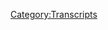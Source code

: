 {{DEFAULTSORT:
    #_TRANSCRIPT_0709:2 Dan's 2 War
}}{{Transcript
    | title         = [[709: 2 Dan's 2 War]]
    | caption       = [https://knowledgefight.libsyn.com/709-2-dans-2-war Listen to this episode on Libsyn]
    | episodeNumber = [[709: 2 Dan's 2 War|709]]
    | length        = 01:48:05
}}

{{MessageBox
    | header     = Warning: Bot Generated Content
    | text       = This transcript was automatically generated by transcription software and likely contains many mistakes and misattributions. Please check the audio for definitive quotes, attribution, and context.
    | image      = N3yvass4myg91.webp
    | imagewidth = 50px
    | id         = warning
}}

{{TranscriptBlock
    | name      = Unknown Speaker
    | timestamp = 00:00:00.000
    | text      = N-N-N-N-N-N-N-Knowledge Fight
}}

{{TranscriptBlock
    | name      = Unknown Speaker
    | timestamp = 00:00:12.960
    | text      = Dan and Jordan, I am sweating.
}}

{{TranscriptBlock
    | name      = Unknown Speaker
    | timestamp = 00:00:19.600
    | text      = Knowledgefight.com, it's time to pray.
}}

{{TranscriptBlock
    | name      = Unknown Speaker
    | timestamp = 00:00:21.399
    | text      = I have great respect for knowledgefight, knowledgefight.
}}

{{TranscriptBlock
    | name      = Unknown Speaker
    | timestamp = 00:00:25.199
    | text      = I'm sick of them posing as if they're the good guys, saying, we are the bad guys.
}}

{{TranscriptBlock
    | name      = Unknown Speaker
    | timestamp = 00:00:29.359
    | text      = Knowledgefight.
}}

{{TranscriptBlock
    | name      = Unknown Speaker
    | timestamp = 00:00:30.359
    | text      = Dan and Jordan, Knowledgefight.
}}

{{TranscriptBlock
    | name      = Unknown Speaker
    | timestamp = 00:00:31.359
    | text      = Riddle her, riddle her, riddle her.
}}

{{TranscriptBlock
    | name      = Unknown Speaker
    | timestamp = 00:00:32.359
    | text      = I need, I need money.
}}

{{TranscriptBlock
    | name      = Unknown Speaker
    | timestamp = 00:00:33.359
    | text      = Riddle her, riddle her, riddle her.
}}

{{TranscriptBlock
    | name      = Unknown Speaker
    | timestamp = 00:00:34.359
    | text      = Andy and Kansas, Andy and Kansas.
}}

{{TranscriptBlock
    | name      = Unknown Speaker
    | timestamp = 00:00:35.359
    | text      = Stop it.
}}

{{TranscriptBlock
    | name      = Unknown Speaker
    | timestamp = 00:00:36.359
    | text      = Andy and Kansas, Andy and Kansas.
}}

{{TranscriptBlock
    | name      = Unknown Speaker
    | timestamp = 00:00:37.359
    | text      = It's time to pray.
}}

{{TranscriptBlock
    | name      = Unknown Speaker
    | timestamp = 00:00:38.359
    | text      = Andy and Kansas, you're on the air.
}}

{{TranscriptBlock
    | name      = Unknown Speaker
    | timestamp = 00:00:39.359
    | text      = Thanks for holding us.
}}

{{TranscriptBlock
    | name      = Unknown Speaker
    | timestamp = 00:00:40.359
    | text      = Hello, Alex.
}}

{{TranscriptBlock
    | name      = Unknown Speaker
    | timestamp = 00:00:41.359
    | text      = I'm a first-time caller.
}}

{{TranscriptBlock
    | name      = Unknown Speaker
    | timestamp = 00:00:42.359
    | text      = I'm a huge fan.
}}

{{TranscriptBlock
    | name      = Unknown Speaker
    | timestamp = 00:00:43.359
    | text      = I love your work.
}}

{{TranscriptBlock
    | name      = Unknown Speaker
    | timestamp = 00:00:44.359
    | text      = Knowledgefight.
}}

{{TranscriptBlock
    | name      = Unknown Speaker
    | timestamp = 00:00:45.359
    | text      = N-N-N-N-N-Knowledgefight.com.
}}

{{TranscriptBlock
    | name      = Unknown Speaker
    | timestamp = 00:00:46.359
    | text      = I love you.
}}

{{TranscriptBlock
    | name      = Unknown Speaker
    | timestamp = 00:00:47.359
    | text      = Hey everybody, welcome back to Knowledgefight, I'm Dan.
}}

{{TranscriptBlock
    | name      = Unknown Speaker
    | timestamp = 00:01:01.479
    | text      = I'm Jordan.
}}

{{TranscriptBlock
    | name      = Unknown Speaker
    | timestamp = 00:01:02.479
    | text      = We're a couple dudes.
}}

{{TranscriptBlock
    | name      = Unknown Speaker
    | timestamp = 00:01:03.479
    | text      = I'd like to sit around, worship at the altar of Selene from afar in this hotel room.
}}

{{TranscriptBlock
    | name      = Unknown Speaker
    | timestamp = 00:01:06.760
    | text      = Oh indeed.
}}

{{TranscriptBlock
    | name      = Unknown Speaker
    | timestamp = 00:01:07.760
    | text      = And talk a little bit about Alex Jones.
}}

{{TranscriptBlock
    | name      = Unknown Speaker
    | timestamp = 00:01:08.879
    | text      = Oh indeed we are.
}}

{{TranscriptBlock
    | name      = Unknown Speaker
    | timestamp = 00:01:09.879
    | text      = Dan.
}}

{{TranscriptBlock
    | name      = Unknown Speaker
    | timestamp = 00:01:10.879
    | text      = Jordan.
}}

{{TranscriptBlock
    | name      = Unknown Speaker
    | timestamp = 00:01:11.879
    | text      = Dan!
}}

{{TranscriptBlock
    | name      = Unknown Speaker
    | timestamp = 00:01:12.879
    | text      = Jordan Ann.
}}

{{TranscriptBlock
    | name      = Unknown Speaker
    | timestamp = 00:01:13.879
    | text      = Quick question for you.
}}

{{TranscriptBlock
    | name      = Unknown Speaker
    | timestamp = 00:01:14.879
    | text      = What's up?
}}

{{TranscriptBlock
    | name      = Unknown Speaker
    | timestamp = 00:01:15.879
    | text      = What's your bright spot today, buddy?
}}

{{TranscriptBlock
    | name      = Unknown Speaker
    | timestamp = 00:01:16.879
    | text      = I was at the 7-Eleven.
}}

{{TranscriptBlock
    | name      = Unknown Speaker
    | timestamp = 00:01:17.879
    | text      = Oh okay.
}}

{{TranscriptBlock
    | name      = Unknown Speaker
    | timestamp = 00:01:18.879
    | text      = I was looking for some candy.
}}

{{TranscriptBlock
    | name      = Unknown Speaker
    | timestamp = 00:01:19.879
    | text      = The end.
}}

{{TranscriptBlock
    | name      = Unknown Speaker
    | timestamp = 00:01:20.879
    | text      = Walking down the candy aisle.
}}

{{TranscriptBlock
    | name      = Unknown Speaker
    | timestamp = 00:01:21.879
    | text      = Uh-huh.
}}

{{TranscriptBlock
    | name      = Unknown Speaker
    | timestamp = 00:01:22.879
    | text      = Always been a big fan of Swedish Fish.
}}

{{TranscriptBlock
    | name      = Unknown Speaker
    | timestamp = 00:01:23.879
    | text      = Really?
}}

{{TranscriptBlock
    | name      = Unknown Speaker
    | timestamp = 00:01:24.879
    | text      = Yeah, I like Swedish Fish.
}}

{{TranscriptBlock
    | name      = Unknown Speaker
    | timestamp = 00:01:25.879
    | text      = They disgust me.
}}

{{TranscriptBlock
    | name      = Unknown Speaker
    | timestamp = 00:01:26.879
    | text      = Oh wow.
}}

{{TranscriptBlock
    | name      = Unknown Speaker
    | timestamp = 00:01:27.879
    | text      = Yeah.
}}

{{TranscriptBlock
    | name      = Unknown Speaker
    | timestamp = 00:01:28.879
    | text      = Okay, I think it's probably something to do with my dad, like growing up.
}}

{{TranscriptBlock
    | name      = Unknown Speaker
    | timestamp = 00:01:30.480
    | text      = Fair.
}}

{{TranscriptBlock
    | name      = Unknown Speaker
    | timestamp = 00:01:31.480
    | text      = Some of the things that he really liked.
}}

{{TranscriptBlock
    | name      = Unknown Speaker
    | timestamp = 00:01:32.480
    | text      = He was a fish.
}}

{{TranscriptBlock
    | name      = Unknown Speaker
    | timestamp = 00:01:33.480
    | text      = Yeah.
}}

{{TranscriptBlock
    | name      = Unknown Speaker
    | timestamp = 00:01:34.480
    | text      = And he was Swedish.
}}

{{TranscriptBlock
    | name      = Unknown Speaker
    | timestamp = 00:01:36.280
    | text      = I like Swedish Fish.
}}

{{TranscriptBlock
    | name      = Unknown Speaker
    | timestamp = 00:01:37.840
    | text      = My dad liked Swedish Fish, but also he was a big fan of like marzipan, and that one didn't
}}

{{TranscriptBlock
    | name      = Unknown Speaker
    | timestamp = 00:01:42.480
    | text      = carry over.
}}

{{TranscriptBlock
    | name      = Unknown Speaker
    | timestamp = 00:01:43.480
    | text      = Ah.
}}

{{TranscriptBlock
    | name      = Unknown Speaker
    | timestamp = 00:01:44.480
    | text      = I don't like marzipan.
}}

{{TranscriptBlock
    | name      = Unknown Speaker
    | timestamp = 00:01:45.480
    | text      = Gotcha.
}}

{{TranscriptBlock
    | name      = Unknown Speaker
    | timestamp = 00:01:46.480
    | text      = That's fine.
}}

{{TranscriptBlock
    | name      = Unknown Speaker
    | timestamp = 00:01:47.480
    | text      = Anyway, my bright spot is that I saw a bag of Swedish Fish and friends, and I was excited
}}

{{TranscriptBlock
    | name      = Unknown Speaker
    | timestamp = 00:01:52.920
    | text      = it made friends.
}}

{{TranscriptBlock
    | name      = Unknown Speaker
    | timestamp = 00:01:55.680
    | text      = The fish has made friends.
}}

{{TranscriptBlock
    | name      = Unknown Speaker
    | timestamp = 00:01:57.439
    | text      = We've been awake too long.
}}

{{TranscriptBlock
    | name      = Unknown Speaker
    | timestamp = 00:01:59.480
    | text      = Yeah.
}}

{{TranscriptBlock
    | name      = Unknown Speaker
    | timestamp = 00:02:00.680
    | text      = There are new flavors.
}}

{{TranscriptBlock
    | name      = Unknown Speaker
    | timestamp = 00:02:01.680
    | text      = What?
}}

{{TranscriptBlock
    | name      = Unknown Speaker
    | timestamp = 00:02:02.680
    | text      = There are new flavors?
}}

{{TranscriptBlock
    | name      = Unknown Speaker
    | timestamp = 00:02:03.680
    | text      = They're not good.
}}

{{TranscriptBlock
    | name      = Unknown Speaker
    | timestamp = 00:02:04.680
    | text      = Oh, well that makes sense.
}}

{{TranscriptBlock
    | name      = Unknown Speaker
    | timestamp = 00:02:05.680
    | text      = There's a strawberry dolphin and a watermelon turtle.
}}

{{TranscriptBlock
    | name      = Unknown Speaker
    | timestamp = 00:02:08.680
    | text      = Honestly, the original is better.
}}

{{TranscriptBlock
    | name      = Unknown Speaker
    | timestamp = 00:02:10.759
    | text      = What nationalities are they?
}}

{{TranscriptBlock
    | name      = Unknown Speaker
    | timestamp = 00:02:12.759
    | text      = Oh, that's a great question.
}}

{{TranscriptBlock
    | name      = Unknown Speaker
    | timestamp = 00:02:14.039
    | text      = I think they're all Swedish.
}}

{{TranscriptBlock
    | name      = Unknown Speaker
    | timestamp = 00:02:15.719
    | text      = That's kind of offensive to me, really.
}}

{{TranscriptBlock
    | name      = Unknown Speaker
    | timestamp = 00:02:17.120
    | text      = Swedish Turtle?
}}

{{TranscriptBlock
    | name      = Unknown Speaker
    | timestamp = 00:02:18.120
    | text      = Yeah.
}}

{{TranscriptBlock
    | name      = Unknown Speaker
    | timestamp = 00:02:19.120
    | text      = Swedish Dolphin?
}}

{{TranscriptBlock
    | name      = Unknown Speaker
    | timestamp = 00:02:20.120
    | text      = It's a rainbow world now.
}}

{{TranscriptBlock
    | name      = Unknown Speaker
    | timestamp = 00:02:21.120
    | text      = Fine.
}}

{{TranscriptBlock
    | name      = Unknown Speaker
    | timestamp = 00:02:22.120
    | text      = Norwegian Turtle.
}}

{{TranscriptBlock
    | name      = Unknown Speaker
    | timestamp = 00:02:23.120
    | text      = Happy?
}}

{{TranscriptBlock
    | name      = Unknown Speaker
    | timestamp = 00:02:24.120
    | text      = Yes, I am.
}}

{{TranscriptBlock
    | name      = Unknown Speaker
    | timestamp = 00:02:25.599
    | text      = What's your bright spot?
}}

{{TranscriptBlock
    | name      = Unknown Speaker
    | timestamp = 00:02:27.400
    | text      = My bright spot is that, boy, it's Saturday, and I don't have to live tweet a trial today.
}}

{{TranscriptBlock
    | name      = Unknown Speaker
    | timestamp = 00:02:34.080
    | text      = True.
}}

{{TranscriptBlock
    | name      = Unknown Speaker
    | timestamp = 00:02:35.080
    | text      = That is my bright spot.
}}

{{TranscriptBlock
    | name      = Unknown Speaker
    | timestamp = 00:02:36.080
    | text      = Yeah, that is true.
}}

{{TranscriptBlock
    | name      = Unknown Speaker
    | timestamp = 00:02:37.080
    | text      = You got the day off from your new gig.
}}

{{TranscriptBlock
    | name      = Unknown Speaker
    | timestamp = 00:02:38.319
    | text      = No, start.
}}

{{TranscriptBlock
    | name      = Unknown Speaker
    | timestamp = 00:02:39.319
    | text      = You said it.
}}

{{TranscriptBlock
    | name      = Unknown Speaker
    | timestamp = 00:02:40.319
    | text      = It's not my fault.
}}

{{TranscriptBlock
    | name      = Unknown Speaker
    | timestamp = 00:02:42.319
    | text      = No, it's just, I type a lot.
}}

{{TranscriptBlock
    | name      = Unknown Speaker
    | timestamp = 00:02:44.719
    | text      = It's really hard.
}}

{{TranscriptBlock
    | name      = Unknown Speaker
    | timestamp = 00:02:45.719
    | text      = It hurts your fingers.
}}

{{TranscriptBlock
    | name      = Unknown Speaker
    | timestamp = 00:02:46.719
    | text      = Yeah, I don't know how you do it.
}}

{{TranscriptBlock
    | name      = Unknown Speaker
    | timestamp = 00:02:48.719
    | text      = It's a lot.
}}

{{TranscriptBlock
    | name      = Unknown Speaker
    | timestamp = 00:02:49.719
    | text      = Yeah.
}}

{{TranscriptBlock
    | name      = Unknown Speaker
    | timestamp = 00:02:50.719
    | text      = I wrote, I think, 20,000 words yesterday.
}}

{{TranscriptBlock
    | name      = Unknown Speaker
    | timestamp = 00:02:52.719
    | text      = That's a book.
}}

{{TranscriptBlock
    | name      = Unknown Speaker
    | timestamp = 00:02:53.719
    | text      = Yeah, I know.
}}

{{TranscriptBlock
    | name      = Unknown Speaker
    | timestamp = 00:02:54.719
    | text      = That's fucked up.
}}

{{TranscriptBlock
    | name      = Unknown Speaker
    | timestamp = 00:02:55.719
    | text      = It's a novella.
}}

{{TranscriptBlock
    | name      = Unknown Speaker
    | timestamp = 00:02:56.719
    | text      = That is fucked up.
}}

{{TranscriptBlock
    | name      = Unknown Speaker
    | timestamp = 00:02:57.719
    | text      = So, yeah.
}}

{{TranscriptBlock
    | name      = Unknown Speaker
    | timestamp = 00:02:58.719
    | text      = It is nice.
}}

{{TranscriptBlock
    | name      = Unknown Speaker
    | timestamp = 00:02:59.719
    | text      = Uh-huh.
}}

{{TranscriptBlock
    | name      = Unknown Speaker
    | timestamp = 00:03:00.719
    | text      = Yeah.
}}

{{TranscriptBlock
    | name      = Unknown Speaker
    | timestamp = 00:03:01.719
    | text      = To free up those fingers.
}}

{{TranscriptBlock
    | name      = Unknown Speaker
    | timestamp = 00:03:02.719
    | text      = I haven't felt, they're just soft and gentle all day.
}}

{{TranscriptBlock
    | name      = Unknown Speaker
    | timestamp = 00:03:04.080
    | text      = You got to play piano.
}}

{{TranscriptBlock
    | name      = Unknown Speaker
    | timestamp = 00:03:05.080
    | text      = Put lotion on them.
}}

{{TranscriptBlock
    | name      = Unknown Speaker
    | timestamp = 00:03:06.080
    | text      = Keep loose.
}}

{{TranscriptBlock
    | name      = Unknown Speaker
    | timestamp = 00:03:07.080
    | text      = Oh, I'm trying.
}}

{{TranscriptBlock
    | name      = Unknown Speaker
    | timestamp = 00:03:08.080
    | text      = I'm trying.
}}

{{TranscriptBlock
    | name      = Unknown Speaker
    | timestamp = 00:03:09.080
    | text      = I'm going to learn.
}}

{{TranscriptBlock
    | name      = Unknown Speaker
    | timestamp = 00:03:10.080
    | text      = Well, I'm happy for you, Jordan.
}}

{{TranscriptBlock
    | name      = Unknown Speaker
    | timestamp = 00:03:11.080
    | text      = Thanks, buddy.
}}

{{TranscriptBlock
    | name      = Unknown Speaker
    | timestamp = 00:03:12.080
    | text      = And you'll have to be back on that all the time.
}}

{{TranscriptBlock
    | name      = Unknown Speaker
    | timestamp = 00:03:13.080
    | text      = I know.
}}

{{TranscriptBlock
    | name      = Unknown Speaker
    | timestamp = 00:03:14.080
    | text      = I'll be back.
}}

{{TranscriptBlock
    | name      = Unknown Speaker
    | timestamp = 00:03:15.080
    | text      = I'll be back.
}}

{{TranscriptBlock
    | name      = Unknown Speaker
    | timestamp = 00:03:16.080
    | text      = I'll be back.
}}

{{TranscriptBlock
    | name      = Unknown Speaker
    | timestamp = 00:03:17.080
    | text      = Get ready for Monday.
}}

{{TranscriptBlock
    | name      = Unknown Speaker
    | timestamp = 00:03:18.080
    | text      = Yeah, Bruce Lee, two finger push.
}}

{{TranscriptBlock
    | name      = Unknown Speaker
    | timestamp = 00:03:19.080
    | text      = Yeah, you're right.
}}

{{TranscriptBlock
    | name      = Unknown Speaker
    | timestamp = 00:03:20.080
    | text      = You're right.
}}

{{TranscriptBlock
    | name      = Unknown Speaker
    | timestamp = 00:03:21.080
    | text      = I got to step up my game.
}}

{{TranscriptBlock
    | name      = Unknown Speaker
    | timestamp = 00:03:22.080
    | text      = So, Jordan.
}}

{{TranscriptBlock
    | name      = Unknown Speaker
    | timestamp = 00:03:23.080
    | text      = Today.
}}

{{TranscriptBlock
    | name      = Unknown Speaker
    | timestamp = 00:03:24.080
    | text      = Yes.
}}

{{TranscriptBlock
    | name      = Unknown Speaker
    | timestamp = 00:03:25.080
    | text      = We are doing the thing that we have to do, and that is the follow-up to Alex's War.
}}

{{TranscriptBlock
    | name      = Unknown Speaker
    | timestamp = 00:03:31.159
    | text      = Yes.
}}

{{TranscriptBlock
    | name      = Unknown Speaker
    | timestamp = 00:03:32.159
    | text      = Our coverage of that.
}}

{{TranscriptBlock
    | name      = Unknown Speaker
    | timestamp = 00:03:33.639
    | text      = After the premiere of that film, they did a little Q&A where Glenn Greenwald interviewed
}}

{{TranscriptBlock
    | name      = Unknown Speaker
    | timestamp = 00:03:40.039
    | text      = Alex Jones and Alex Lee Moyer, the documentarian who directed this film.
}}

{{TranscriptBlock
    | name      = Unknown Speaker
    | timestamp = 00:03:47.560
    | text      = They did not have their mics really working, and the sound was really terrible for the
}}

{{TranscriptBlock
    | name      = Unknown Speaker
    | timestamp = 00:03:51.360
    | text      = portion where Moyer was interviewed, so we're not going to talk about any of that.
}}

{{TranscriptBlock
    | name      = Unknown Speaker
    | timestamp = 00:03:56.120
    | text      = I wonder if she's mad at the crew.
}}

{{TranscriptBlock
    | name      = Unknown Speaker
    | timestamp = 00:03:57.599
    | text      = I would be.
}}

{{TranscriptBlock
    | name      = Unknown Speaker
    | timestamp = 00:03:58.800
    | text      = Maybe not, actually.
}}

{{TranscriptBlock
    | name      = Unknown Speaker
    | timestamp = 00:03:59.800
    | text      = Maybe it's best to not know exactly how that interview went.
}}

{{TranscriptBlock
    | name      = Unknown Speaker
    | timestamp = 00:04:03.439
    | text      = So we've just got Alex's chunk, and honestly, it's like 40-something minutes of an interview,
}}

{{TranscriptBlock
    | name      = Unknown Speaker
    | timestamp = 00:04:09.639
    | text      = and I mean, it sucks, but it's going to take more than 40 minutes to talk about.
}}

{{TranscriptBlock
    | name      = Unknown Speaker
    | timestamp = 00:04:15.560
    | text      = Unsurprising.
}}

{{TranscriptBlock
    | name      = Unknown Speaker
    | timestamp = 00:04:16.560
    | text      = I'm fairly certain.
}}

{{TranscriptBlock
    | name      = Unknown Speaker
    | timestamp = 00:04:17.879
    | text      = So what are your feelings going into this?
}}

{{TranscriptBlock
    | name      = Unknown Speaker
    | timestamp = 00:04:19.800
    | text      = What are your expectations?
}}

{{TranscriptBlock
    | name      = Unknown Speaker
    | timestamp = 00:04:22.959
    | text      = My feeling is that it's going to be Glenn Greenwald doing the softballiest of interviews.
}}

{{TranscriptBlock
    | name      = Unknown Speaker
    | timestamp = 00:04:29.480
    | text      = Like not even softball questions, not t-ball questions.
}}

{{TranscriptBlock
    | name      = Unknown Speaker
    | timestamp = 00:04:33.000
    | text      = Like he's swinging the bat for Alex to try and get that ball across the fucking plate.
}}

{{TranscriptBlock
    | name      = Unknown Speaker
    | timestamp = 00:04:39.120
    | text      = That's what I feel like.
}}

{{TranscriptBlock
    | name      = Unknown Speaker
    | timestamp = 00:04:40.120
    | text      = Interesting.
}}

{{TranscriptBlock
    | name      = Unknown Speaker
    | timestamp = 00:04:41.120
    | text      = We'll see if that lives up to your expectations.
}}

{{TranscriptBlock
    | name      = Unknown Speaker
    | timestamp = 00:04:44.279
    | text      = So before we get into the actual interview, I have a few things I want to say.
}}

{{TranscriptBlock
    | name      = Unknown Speaker
    | timestamp = 00:04:49.240
    | text      = I have some comments.
}}

{{TranscriptBlock
    | name      = Unknown Speaker
    | timestamp = 00:04:50.240
    | text      = Jordan, you're getting very excited.
}}

{{TranscriptBlock
    | name      = Unknown Speaker
    | timestamp = 00:04:53.720
    | text      = So I've been tracking some reactions to this new documentary about Alex, and I have to
}}

{{TranscriptBlock
    | name      = Unknown Speaker
    | timestamp = 00:04:58.300
    | text      = say that I've just been seeing more and more shit takes.
}}

{{TranscriptBlock
    | name      = Unknown Speaker
    | timestamp = 00:05:02.160
    | text      = It's sincerely unbelievable to me that anyone could watch this film and come away accepting
}}

{{TranscriptBlock
    | name      = Unknown Speaker
    | timestamp = 00:05:06.560
    | text      = the argument that the producers and director just showed Alex as he is.
}}

{{TranscriptBlock
    | name      = Unknown Speaker
    | timestamp = 00:05:11.500
    | text      = That's such an offensive and gaslighting farce that I feel the need to address this again
}}

{{TranscriptBlock
    | name      = Unknown Speaker
    | timestamp = 00:05:15.759
    | text      = and really sharpen the point that I'm making.
}}

{{TranscriptBlock
    | name      = Unknown Speaker
    | timestamp = 00:05:18.980
    | text      = On the day before the film was released, Matt Taibbi published a fawning interview with
}}

{{TranscriptBlock
    | name      = Unknown Speaker
    | timestamp = 00:05:22.860
    | text      = director Alex Lee Moyer on his substack.
}}

{{TranscriptBlock
    | name      = Unknown Speaker
    | timestamp = 00:05:25.879
    | text      = In his introduction to the interview, Taibbi says, quote, she takes characters reduced
}}

{{TranscriptBlock
    | name      = Unknown Speaker
    | timestamp = 00:05:30.500
    | text      = in panicked media treatments to two-dimensional monsters and renders a non-judgmental, tautly
}}

{{TranscriptBlock
    | name      = Unknown Speaker
    | timestamp = 00:05:37.720
    | text      = edited Herzogian treatment of who they are and how they came to be that way.
}}

{{TranscriptBlock
    | name      = Unknown Speaker
    | timestamp = 00:05:46.480
    | text      = This is absolute nonsense.
}}

{{TranscriptBlock
    | name      = Unknown Speaker
    | timestamp = 00:05:47.560
    | text      = And if I were Herzog, I would not take kindly to this kind of a suggestion.
}}

{{TranscriptBlock
    | name      = Unknown Speaker
    | timestamp = 00:05:52.060
    | text      = But I want to ask what exactly is meant by non-judgmental here.
}}

{{TranscriptBlock
    | name      = Unknown Speaker
    | timestamp = 00:05:57.160
    | text      = That seems like a really important concept to nail down because it seems like this is
}}

{{TranscriptBlock
    | name      = Unknown Speaker
    | timestamp = 00:06:00.920
    | text      = something Moyer and the film's defenders are really proud of being.
}}

{{TranscriptBlock
    | name      = Unknown Speaker
    | timestamp = 00:06:05.399
    | text      = I would guess that from the other things I've read, non-judgmental to these folks means
}}

{{TranscriptBlock
    | name      = Unknown Speaker
    | timestamp = 00:06:09.680
    | text      = that they don't include critical voices in their film to provide any other input and
}}

{{TranscriptBlock
    | name      = Unknown Speaker
    | timestamp = 00:06:14.680
    | text      = then they pat themselves on the back a whole bunch for having the courage to let the audience
}}

{{TranscriptBlock
    | name      = Unknown Speaker
    | timestamp = 00:06:19.019
    | text      = decide what to think about the subject of the film.
}}

{{TranscriptBlock
    | name      = Unknown Speaker
    | timestamp = 00:06:22.759
    | text      = I guess it's fine to not include critical voices in a film, but I really don't think
}}

{{TranscriptBlock
    | name      = Unknown Speaker
    | timestamp = 00:06:28.360
    | text      = that you're going to be able to say that you even tried to portray your subject as they
}}

{{TranscriptBlock
    | name      = Unknown Speaker
    | timestamp = 00:06:32.120
    | text      = are.
}}

{{TranscriptBlock
    | name      = Unknown Speaker
    | timestamp = 00:06:33.120
    | text      = You're just portraying your subject how they want you to see them.
}}

{{TranscriptBlock
    | name      = Unknown Speaker
    | timestamp = 00:06:37.319
    | text      = For example, Alex lies constantly and contradicts himself about biographical information in
}}

{{TranscriptBlock
    | name      = Unknown Speaker
    | timestamp = 00:06:42.439
    | text      = this film, but you aren't introduced to somebody expressing that point in the film, so you
}}

{{TranscriptBlock
    | name      = Unknown Speaker
    | timestamp = 00:06:47.480
    | text      = have no reason to suspect that Alex is being anything but honest.
}}

{{TranscriptBlock
    | name      = Unknown Speaker
    | timestamp = 00:06:51.819
    | text      = The audience is being allowed to make up their own mind I guess, but their options are believing
}}

{{TranscriptBlock
    | name      = Unknown Speaker
    | timestamp = 00:06:56.240
    | text      = Alex or choosing not to, which they'd have no reason to do based on the film they're
}}

{{TranscriptBlock
    | name      = Unknown Speaker
    | timestamp = 00:07:01.399
    | text      = watching.
}}

{{TranscriptBlock
    | name      = Unknown Speaker
    | timestamp = 00:07:02.399
    | text      = Another important point is that you're editing the film according to the whim of your subject,
}}

{{TranscriptBlock
    | name      = Unknown Speaker
    | timestamp = 00:07:06.839
    | text      = which makes it nearly impossible for an uninformed viewer to make up their mind for themselves.
}}

{{TranscriptBlock
    | name      = Unknown Speaker
    | timestamp = 00:07:12.600
    | text      = If you're watching this film, nothing about it would give you any reason to distrust Alex's
}}

{{TranscriptBlock
    | name      = Unknown Speaker
    | timestamp = 00:07:17.199
    | text      = assertion that the only reason anyone was mad at him about Sandy Hook was because he
}}

{{TranscriptBlock
    | name      = Unknown Speaker
    | timestamp = 00:07:22.560
    | text      = liked Trump and they needed something to smear him with.
}}

{{TranscriptBlock
    | name      = Unknown Speaker
    | timestamp = 00:07:26.040
    | text      = There's no reason at all from the material in this film to not conclude that the Sandy
}}

{{TranscriptBlock
    | name      = Unknown Speaker
    | timestamp = 00:07:30.819
    | text      = Hook parents like Neal Hestland or Scarlett Lewis, who we've been in the courtroom with
}}

{{TranscriptBlock
    | name      = Unknown Speaker
    | timestamp = 00:07:35.399
    | text      = this week, are just tools of an overzealous democratic machine that wanted desperately
}}

{{TranscriptBlock
    | name      = Unknown Speaker
    | timestamp = 00:07:40.639
    | text      = to punish Alex for supporting Trump.
}}

{{TranscriptBlock
    | name      = Unknown Speaker
    | timestamp = 00:07:43.480
    | text      = That assertion, that narrative that Alex tells, is not presented as just what this guy is
}}

{{TranscriptBlock
    | name      = Unknown Speaker
    | timestamp = 00:07:49.240
    | text      = saying.
}}

{{TranscriptBlock
    | name      = Unknown Speaker
    | timestamp = 00:07:50.240
    | text      = The film is structured around defending that narrative.
}}

{{TranscriptBlock
    | name      = Unknown Speaker
    | timestamp = 00:07:53.240
    | text      = The only outcome of accepting Moyer's claim that this is just non-judgmental and presenting
}}

{{TranscriptBlock
    | name      = Unknown Speaker
    | timestamp = 00:07:58.620
    | text      = Alex how he is would be to conclude that she either believes Alex's version of this story,
}}

{{TranscriptBlock
    | name      = Unknown Speaker
    | timestamp = 00:08:04.079
    | text      = or she edited her film in a way to strengthen the story fully aware that it was full of
}}

{{TranscriptBlock
    | name      = Unknown Speaker
    | timestamp = 00:08:08.939
    | text      = shit and is now bragging about how great she is for not indicating that the audience maybe
}}

{{TranscriptBlock
    | name      = Unknown Speaker
    | timestamp = 00:08:13.600
    | text      = shouldn't trust this claim at all.
}}

{{TranscriptBlock
    | name      = Unknown Speaker
    | timestamp = 00:08:15.939
    | text      = It's weird.
}}

{{TranscriptBlock
    | name      = Unknown Speaker
    | timestamp = 00:08:16.939
    | text      = Yeah.
}}

{{TranscriptBlock
    | name      = Unknown Speaker
    | timestamp = 00:08:17.939
    | text      = Odd.
}}

{{TranscriptBlock
    | name      = Unknown Speaker
    | timestamp = 00:08:18.939
    | text      = We've done this fucking stupid dance over and over again with idiots like Rogan who
}}

{{TranscriptBlock
    | name      = Unknown Speaker
    | timestamp = 00:08:22.879
    | text      = want to have their cake and eat it too, but then they also want pie.
}}

{{TranscriptBlock
    | name      = Unknown Speaker
    | timestamp = 00:08:26.439
    | text      = They want to talk to and platform dangerous lunatics and whitewash their images, but they
}}

{{TranscriptBlock
    | name      = Unknown Speaker
    | timestamp = 00:08:31.000
    | text      = don't want to be criticized for it.
}}

{{TranscriptBlock
    | name      = Unknown Speaker
    | timestamp = 00:08:32.820
    | text      = And not only that, they want to be treated like the real heroes, for having the courage
}}

{{TranscriptBlock
    | name      = Unknown Speaker
    | timestamp = 00:08:36.779
    | text      = to do what they do.
}}

{{TranscriptBlock
    | name      = Unknown Speaker
    | timestamp = 00:08:38.399
    | text      = And much like with Rogan, I don't buy that shit from Moyer.
}}

{{TranscriptBlock
    | name      = Unknown Speaker
    | timestamp = 00:08:42.720
    | text      = If you're doing a documentary about a liar or a conman, and you don't include any content
}}

{{TranscriptBlock
    | name      = Unknown Speaker
    | timestamp = 00:08:47.720
    | text      = critical of that liar or conman in your film, you aren't doing a documentary.
}}

{{TranscriptBlock
    | name      = Unknown Speaker
    | timestamp = 00:08:53.000
    | text      = The conman is using you as a medium to spread their message to an audience they wouldn't
}}

{{TranscriptBlock
    | name      = Unknown Speaker
    | timestamp = 00:08:57.220
    | text      = have access to otherwise.
}}

{{TranscriptBlock
    | name      = Unknown Speaker
    | timestamp = 00:08:59.460
    | text      = You do have a responsibility in that circumstance, whether you choose to accept it or not.
}}

{{TranscriptBlock
    | name      = Unknown Speaker
    | timestamp = 00:09:05.799
    | text      = To be totally clear, here is Moyer in her own words on how she approaches her filmmaking.
}}

{{TranscriptBlock
    | name      = Unknown Speaker
    | timestamp = 00:09:11.679
    | text      = This is from that interview with Taibbi.
}}

{{TranscriptBlock
    | name      = Unknown Speaker
    | timestamp = 00:09:13.679
    | text      = Quote, this is what I'm going to do with all of the documentaries that I make, by the way,
}}

{{TranscriptBlock
    | name      = Unknown Speaker
    | timestamp = 00:09:19.279
    | text      = including the one I just made about Alex Jones.
}}

{{TranscriptBlock
    | name      = Unknown Speaker
    | timestamp = 00:09:22.059
    | text      = It's not meant to confirm your biases.
}}

{{TranscriptBlock
    | name      = Unknown Speaker
    | timestamp = 00:09:24.519
    | text      = It's meant to actually show you what these people are actually like, and then you can
}}

{{TranscriptBlock
    | name      = Unknown Speaker
    | timestamp = 00:09:28.700
    | text      = make an informed decision based off watching the film.
}}

{{TranscriptBlock
    | name      = Unknown Speaker
    | timestamp = 00:09:32.019
    | text      = It used to be called journalism.
}}

{{TranscriptBlock
    | name      = Unknown Speaker
    | timestamp = 00:09:34.960
    | text      = This was said in response to her telling a story about how she had investors not want
}}

{{TranscriptBlock
    | name      = Unknown Speaker
    | timestamp = 00:09:39.159
    | text      = to support her first film because she wouldn't include the voices of people who had been
}}

{{TranscriptBlock
    | name      = Unknown Speaker
    | timestamp = 00:09:42.940
    | text      = harmed by misogynists and school shooters, which is meant to connect to her choice to
}}

{{TranscriptBlock
    | name      = Unknown Speaker
    | timestamp = 00:09:48.039
    | text      = not have critical voices of Alex in this film.
}}

{{TranscriptBlock
    | name      = Unknown Speaker
    | timestamp = 00:09:51.440
    | text      = In a very real sense, she's kind of engaging in censorship here because guess what, ding
}}

{{TranscriptBlock
    | name      = Unknown Speaker
    | timestamp = 00:09:56.159
    | text      = dong?
}}

{{TranscriptBlock
    | name      = Unknown Speaker
    | timestamp = 00:09:57.159
    | text      = A huge part of who Alex actually is and what he's actually like is that he knows that he's
}}

{{TranscriptBlock
    | name      = Unknown Speaker
    | timestamp = 00:10:01.600
    | text      = caused people an enormous amount of pain and he doesn't give a shit.
}}

{{TranscriptBlock
    | name      = Unknown Speaker
    | timestamp = 00:10:06.419
    | text      = By not giving voice to that and not exploring that side of him, you're kind of covering
}}

{{TranscriptBlock
    | name      = Unknown Speaker
    | timestamp = 00:10:11.000
    | text      = up that aspect of his psyche because it's inconvenient and probably too difficult of
}}

{{TranscriptBlock
    | name      = Unknown Speaker
    | timestamp = 00:10:15.480
    | text      = a subject for you to pull off in this softball ass documentary.
}}

{{TranscriptBlock
    | name      = Unknown Speaker
    | timestamp = 00:10:20.480
    | text      = Now let me focus in on my point about Moyer's approach by applying it to a different situation.
}}

{{TranscriptBlock
    | name      = Unknown Speaker
    | timestamp = 00:10:27.159
    | text      = Now let's imagine that Alex's war actually could be called a fair portrait and that it
}}

{{TranscriptBlock
    | name      = Unknown Speaker
    | timestamp = 00:10:32.320
    | text      = provided the audience with enough information to make an informed decision.
}}

{{TranscriptBlock
    | name      = Unknown Speaker
    | timestamp = 00:10:36.200
    | text      = I totally don't believe that, but that's going to be the standard that will apply to another
}}

{{TranscriptBlock
    | name      = Unknown Speaker
    | timestamp = 00:10:41.120
    | text      = situation and see how it feels.
}}

{{TranscriptBlock
    | name      = Unknown Speaker
    | timestamp = 00:10:43.440
    | text      = Boy, they're really going to wish they hadn't said that.
}}

{{TranscriptBlock
    | name      = Unknown Speaker
    | timestamp = 00:10:45.679
    | text      = I'm going to throw that out at you right now.
}}

{{TranscriptBlock
    | name      = Unknown Speaker
    | timestamp = 00:10:47.960
    | text      = I don't think it's going to go well for them.
}}

{{TranscriptBlock
    | name      = Unknown Speaker
    | timestamp = 00:10:49.240
    | text      = I just don't think they're going to stand up to it.
}}

{{TranscriptBlock
    | name      = Unknown Speaker
    | timestamp = 00:10:51.000
    | text      = That's just me.
}}

{{TranscriptBlock
    | name      = Unknown Speaker
    | timestamp = 00:10:52.000
    | text      = So what would Moyer say about someone who made a documentary like hers about Jim Jones
}}

{{TranscriptBlock
    | name      = Unknown Speaker
    | timestamp = 00:10:56.159
    | text      = in like, I don't know, 1974, right when he was forming Jonestown in Guyana?
}}

{{TranscriptBlock
    | name      = Unknown Speaker
    | timestamp = 00:11:02.320
    | text      = What if that person just let Jim Jones tell his own story, lying the whole time with no
}}

{{TranscriptBlock
    | name      = Unknown Speaker
    | timestamp = 00:11:07.200
    | text      = pushback from the director or anyone in the film at all?
}}

{{TranscriptBlock
    | name      = Unknown Speaker
    | timestamp = 00:11:11.080
    | text      = You'd think that Jim Jones would be able to spin a pretty good yarn and be able to make
}}

{{TranscriptBlock
    | name      = Unknown Speaker
    | timestamp = 00:11:15.720
    | text      = the idea of heading to his compound and his commune sound like a pretty decent idea.
}}

{{TranscriptBlock
    | name      = Unknown Speaker
    | timestamp = 00:11:21.440
    | text      = People were having a great time and he was spreading a real message of love and unity
}}

{{TranscriptBlock
    | name      = Unknown Speaker
    | timestamp = 00:11:25.159
    | text      = and the word of God is coming through.
}}

{{TranscriptBlock
    | name      = Unknown Speaker
    | timestamp = 00:11:28.759
    | text      = Now let's imagine further that this hypothetical documentarian knew that there were former
}}

{{TranscriptBlock
    | name      = Unknown Speaker
    | timestamp = 00:11:32.960
    | text      = members of the People's Temple who had left and alleged that Jim Jones had abused them
}}

{{TranscriptBlock
    | name      = Unknown Speaker
    | timestamp = 00:11:37.419
    | text      = both physically and sexually.
}}

{{TranscriptBlock
    | name      = Unknown Speaker
    | timestamp = 00:11:39.740
    | text      = That people had come forward and alleged that Jim Jones would punish dissenters by starving
}}

{{TranscriptBlock
    | name      = Unknown Speaker
    | timestamp = 00:11:43.919
    | text      = them and ostracizing them from socializing with the rest of the community.
}}

{{TranscriptBlock
    | name      = Unknown Speaker
    | timestamp = 00:11:48.220
    | text      = This documentarian knew those things but decided not to include any of them in the film because
}}

{{TranscriptBlock
    | name      = Unknown Speaker
    | timestamp = 00:11:52.720
    | text      = of a commitment to just showing Jim Jones as he really is.
}}

{{TranscriptBlock
    | name      = Unknown Speaker
    | timestamp = 00:11:57.440
    | text      = Well and everybody knows that when that happened, all of those people who left, they were just
}}

{{TranscriptBlock
    | name      = Unknown Speaker
    | timestamp = 00:12:03.200
    | text      = hired by Carter to smear Jim Jones.
}}

{{TranscriptBlock
    | name      = Unknown Speaker
    | timestamp = 00:12:06.840
    | text      = Everybody knew that.
}}

{{TranscriptBlock
    | name      = Unknown Speaker
    | timestamp = 00:12:07.840
    | text      = Now let's imagine that this hypothetical filmmaker edited together their documentary in such
}}

{{TranscriptBlock
    | name      = Unknown Speaker
    | timestamp = 00:12:12.200
    | text      = a way that swelling music played over hero shots of Jim Jones and almost religious soundscape
}}

{{TranscriptBlock
    | name      = Unknown Speaker
    | timestamp = 00:12:18.919
    | text      = served as the background for him talking about his religious awakening.
}}

{{TranscriptBlock
    | name      = Unknown Speaker
    | timestamp = 00:12:22.799
    | text      = Now let's imagine that this hypothetical filmmaker allowed Jim Jones' framing of his life to
}}

{{TranscriptBlock
    | name      = Unknown Speaker
    | timestamp = 00:12:27.779
    | text      = inform the structure of their documentary and how the story was told.
}}

{{TranscriptBlock
    | name      = Unknown Speaker
    | timestamp = 00:12:31.679
    | text      = So like you were touching on, in this documentary they do end up mentioning the allegations
}}

{{TranscriptBlock
    | name      = Unknown Speaker
    | timestamp = 00:12:36.419
    | text      = of abuse of his followers but it's not brought up as a negative thing about him.
}}

{{TranscriptBlock
    | name      = Unknown Speaker
    | timestamp = 00:12:41.139
    | text      = Instead it's only mentioned as something that Jim brushes off to the side as an attack
}}

{{TranscriptBlock
    | name      = Unknown Speaker
    | timestamp = 00:12:44.620
    | text      = from the power structure who were afraid of the religious revolution that he was involved
}}

{{TranscriptBlock
    | name      = Unknown Speaker
    | timestamp = 00:12:48.879
    | text      = in and his commune in Guyana and the possibilities that it posed.
}}

{{TranscriptBlock
    | name      = Unknown Speaker
    | timestamp = 00:12:52.919
    | text      = I should have made a more extreme joke.
}}

{{TranscriptBlock
    | name      = Unknown Speaker
    | timestamp = 00:12:55.279
    | text      = That was too obviously just what would have happened.
}}

{{TranscriptBlock
    | name      = Unknown Speaker
    | timestamp = 00:12:57.559
    | text      = Well that's the parallel to this documentary.
}}

{{TranscriptBlock
    | name      = Unknown Speaker
    | timestamp = 00:13:00.720
    | text      = The mass murder that ended Jonestown hadn't happened yet, so maybe some edgy assholes
}}

{{TranscriptBlock
    | name      = Unknown Speaker
    | timestamp = 00:13:06.159
    | text      = of the day would say that this documentary filmmaker was just giving a non-judgmental
}}

{{TranscriptBlock
    | name      = Unknown Speaker
    | timestamp = 00:13:10.159
    | text      = view of this public figure who's somewhat polarizing.
}}

{{TranscriptBlock
    | name      = Unknown Speaker
    | timestamp = 00:13:13.519
    | text      = And if I were somebody who studied Jim Jones back then, as I am somebody who studies Alex
}}

{{TranscriptBlock
    | name      = Unknown Speaker
    | timestamp = 00:13:18.639
    | text      = Jones right now, I would say that's complete bullshit.
}}

{{TranscriptBlock
    | name      = Unknown Speaker
    | timestamp = 00:13:22.759
    | text      = Portraying Jim Jones in exactly the way he wants to be portrayed with no context and
}}

{{TranscriptBlock
    | name      = Unknown Speaker
    | timestamp = 00:13:27.080
    | text      = no countervailing information is very likely to lead viewers to adopt a more positive view
}}

{{TranscriptBlock
    | name      = Unknown Speaker
    | timestamp = 00:13:32.240
    | text      = of him and that would be a dangerous thing to be involved in.
}}

{{TranscriptBlock
    | name      = Unknown Speaker
    | timestamp = 00:13:36.320
    | text      = Yeah.
}}

{{TranscriptBlock
    | name      = Unknown Speaker
    | timestamp = 00:13:37.320
    | text      = Dan, I want to run through a brick wall for you right now.
}}

{{TranscriptBlock
    | name      = Unknown Speaker
    | timestamp = 00:13:40.879
    | text      = I want to bounce my fucking head against the...
}}

{{TranscriptBlock
    | name      = Unknown Speaker
    | timestamp = 00:13:44.320
    | text      = Like let's stop recording shit.
}}

{{TranscriptBlock
    | name      = Unknown Speaker
    | timestamp = 00:13:46.240
    | text      = Let's go fight Jim Jones.
}}

{{TranscriptBlock
    | name      = Unknown Speaker
    | timestamp = 00:13:47.240
    | text      = I don't even know what's happening right now.
}}

{{TranscriptBlock
    | name      = Unknown Speaker
    | timestamp = 00:13:51.779
    | text      = I'm sure that the rebuttal to this would be that Alex Jones is no Jim Jones.
}}

{{TranscriptBlock
    | name      = Unknown Speaker
    | timestamp = 00:13:56.840
    | text      = And sure, he doesn't have a Jonestown, but you're delusional if you think that Alex doesn't
}}

{{TranscriptBlock
    | name      = Unknown Speaker
    | timestamp = 00:14:01.419
    | text      = pose as much potential danger as Jim Jones did.
}}

{{TranscriptBlock
    | name      = Unknown Speaker
    | timestamp = 00:14:04.899
    | text      = By adopting Moyer's approach, you're essentially legitimizing the figure you're covering and
}}

{{TranscriptBlock
    | name      = Unknown Speaker
    | timestamp = 00:14:09.120
    | text      = making people more likely to follow them.
}}

{{TranscriptBlock
    | name      = Unknown Speaker
    | timestamp = 00:14:11.960
    | text      = And as we've seen over the course of doing this show, Alex is a completely unhinged child,
}}

{{TranscriptBlock
    | name      = Unknown Speaker
    | timestamp = 00:14:16.720
    | text      = unable to control his emotional outbursts, who constantly tells his audience to keep
}}

{{TranscriptBlock
    | name      = Unknown Speaker
    | timestamp = 00:14:21.000
    | text      = a list of globalists in their town so they'll know who to kill when the time comes.
}}

{{TranscriptBlock
    | name      = Unknown Speaker
    | timestamp = 00:14:25.639
    | text      = He's told his audience that it might be time to consider if you could kill your family
}}

{{TranscriptBlock
    | name      = Unknown Speaker
    | timestamp = 00:14:30.120
    | text      = members if they support vaccination.
}}

{{TranscriptBlock
    | name      = Unknown Speaker
    | timestamp = 00:14:32.659
    | text      = He extols the message that psych meds are mind control weapons, which could have the
}}

{{TranscriptBlock
    | name      = Unknown Speaker
    | timestamp = 00:14:36.360
    | text      = effect of making people not seek mental health care, or even worse, just stop taking medications
}}

{{TranscriptBlock
    | name      = Unknown Speaker
    | timestamp = 00:14:41.600
    | text      = that they're prescribed.
}}

{{TranscriptBlock
    | name      = Unknown Speaker
    | timestamp = 00:14:43.779
    | text      = Ask the people of Boston if Alex's actions have real world consequences.
}}

{{TranscriptBlock
    | name      = Unknown Speaker
    | timestamp = 00:14:48.039
    | text      = Ask the people of the Sandy Hook victims, family members.
}}

{{TranscriptBlock
    | name      = Unknown Speaker
    | timestamp = 00:14:52.639
    | text      = Ask the families of Igor Soldo, Alan Beck, and Joseph Wilcox, the three people who were
}}

{{TranscriptBlock
    | name      = Unknown Speaker
    | timestamp = 00:14:57.879
    | text      = murdered by Jared and Amanda Miller in 2014, murders that were inspired by their anti-government
}}

{{TranscriptBlock
    | name      = Unknown Speaker
    | timestamp = 00:15:03.279
    | text      = views and which Jared had discussed beforehand on the Infowars forums.
}}

{{TranscriptBlock
    | name      = Unknown Speaker
    | timestamp = 00:15:08.519
    | text      = Ask the family of tragically deceased Marcel Fontaine.
}}

{{TranscriptBlock
    | name      = Unknown Speaker
    | timestamp = 00:15:12.639
    | text      = These are stories that we know, and they're just the tip of the iceberg of the lives that
}}

{{TranscriptBlock
    | name      = Unknown Speaker
    | timestamp = 00:15:17.679
    | text      = have been changed permanently by Alex's behaviors, and Alex doesn't give a shit.
}}

{{TranscriptBlock
    | name      = Unknown Speaker
    | timestamp = 00:15:23.919
    | text      = He continues acting in the exact same ways that he did that led to these people's grief
}}

{{TranscriptBlock
    | name      = Unknown Speaker
    | timestamp = 00:15:28.559
    | text      = because it's profitable.
}}

{{TranscriptBlock
    | name      = Unknown Speaker
    | timestamp = 00:15:30.440
    | text      = And these voices are ignored and disrespected in this documentary because actually covering
}}

{{TranscriptBlock
    | name      = Unknown Speaker
    | timestamp = 00:15:35.139
    | text      = Alex as he really is would be way too hard, and I suspect that it wouldn't have resulted
}}

{{TranscriptBlock
    | name      = Unknown Speaker
    | timestamp = 00:15:40.639
    | text      = in the kind of movie that Moyer wanted to make.
}}

{{TranscriptBlock
    | name      = Unknown Speaker
    | timestamp = 00:15:44.259
    | text      = It would have resulted in 710 episodes of some sort of...
}}

{{TranscriptBlock
    | name      = Unknown Speaker
    | timestamp = 00:15:49.080
    | text      = I think that might be what would have happened.
}}

{{TranscriptBlock
    | name      = Unknown Speaker
    | timestamp = 00:15:51.879
    | text      = It definitely wouldn't have resulted in the sort of movie that she was looking for, considering
}}

{{TranscriptBlock
    | name      = Unknown Speaker
    | timestamp = 00:15:55.940
    | text      = that at least two of the producers of this film were also producers of the Trump propaganda
}}

{{TranscriptBlock
    | name      = Unknown Speaker
    | timestamp = 00:16:00.679
    | text      = nonsense film The Plot Against the President.
}}

{{TranscriptBlock
    | name      = Unknown Speaker
    | timestamp = 00:16:04.000
    | text      = Alex Liam Moyer made a stupid and inaccurate film, one that willfully omits information
}}

{{TranscriptBlock
    | name      = Unknown Speaker
    | timestamp = 00:16:08.840
    | text      = that calls into question the subject's self-delivered image of himself.
}}

{{TranscriptBlock
    | name      = Unknown Speaker
    | timestamp = 00:16:13.039
    | text      = It's a bad movie and it will hurt people, but it's her right to make it.
}}

{{TranscriptBlock
    | name      = Unknown Speaker
    | timestamp = 00:16:17.039
    | text      = I hope the money that she made doing it is worth it, but please spare me the sanctimonious
}}

{{TranscriptBlock
    | name      = Unknown Speaker
    | timestamp = 00:16:21.059
    | text      = bullshit about how people can't handle that you do journalism.
}}

{{TranscriptBlock
    | name      = Unknown Speaker
    | timestamp = 00:16:25.039
    | text      = You're a cut rate editor producing semi-slick character studies not of Alex Jones, but of
}}

{{TranscriptBlock
    | name      = Unknown Speaker
    | timestamp = 00:16:30.080
    | text      = the person Alex Jones wants you to think he is.
}}

{{TranscriptBlock
    | name      = Unknown Speaker
    | timestamp = 00:16:33.879
    | text      = Basically you're the mark if you think what this documentary shows is Alex as he really
}}

{{TranscriptBlock
    | name      = Unknown Speaker
    | timestamp = 00:16:38.419
    | text      = is.
}}

{{TranscriptBlock
    | name      = Unknown Speaker
    | timestamp = 00:16:40.200
    | text      = Also before we get into this Q&A, I need to make one more point crystal clear, which is
}}

{{TranscriptBlock
    | name      = Unknown Speaker
    | timestamp = 00:16:44.519
    | text      = that the framing that Moyer has about her own work, that isn't even real.
}}

{{TranscriptBlock
    | name      = Unknown Speaker
    | timestamp = 00:16:49.740
    | text      = She isn't interested in seeing these subjects as they are and that there's just some sort
}}

{{TranscriptBlock
    | name      = Unknown Speaker
    | timestamp = 00:16:53.679
    | text      = of purity to it, and the most obvious tell is that she interviews Owen Schroyer, Rob
}}

{{TranscriptBlock
    | name      = Unknown Speaker
    | timestamp = 00:16:58.440
    | text      = Dew and Mike Hansen in the documentary.
}}

{{TranscriptBlock
    | name      = Unknown Speaker
    | timestamp = 00:17:01.539
    | text      = They don't provide a glimpse into Alex as he really is.
}}

{{TranscriptBlock
    | name      = Unknown Speaker
    | timestamp = 00:17:05.259
    | text      = Interviewing them doesn't just show Alex as he is and lets the audience decide for
}}

{{TranscriptBlock
    | name      = Unknown Speaker
    | timestamp = 00:17:09.319
    | text      = themselves.
}}

{{TranscriptBlock
    | name      = Unknown Speaker
    | timestamp = 00:17:10.319
    | text      = They're included because they're sycophantic voices that'll echo the self-aggrandizing
}}

{{TranscriptBlock
    | name      = Unknown Speaker
    | timestamp = 00:17:14.559
    | text      = narrative that Alex is telling about himself, which is the story that Moyer wants to tell.
}}

{{TranscriptBlock
    | name      = Unknown Speaker
    | timestamp = 00:17:20.400
    | text      = Reporting interviews with people who glorify Alex is counter to her pretend ethos and kinda
}}

{{TranscriptBlock
    | name      = Unknown Speaker
    | timestamp = 00:17:25.079
    | text      = makes a joke of her insistence of not interviewing critical voices in the name of some pretense
}}

{{TranscriptBlock
    | name      = Unknown Speaker
    | timestamp = 00:17:29.680
    | text      = of journalistic purity.
}}

{{TranscriptBlock
    | name      = Unknown Speaker
    | timestamp = 00:17:32.000
    | text      = That is a condescending mask she's wearing so she can elevate her puff piece brand rehabilitation
}}

{{TranscriptBlock
    | name      = Unknown Speaker
    | timestamp = 00:17:38.119
    | text      = project into some kind of act of reporting that's so brave that we can't even understand
}}

{{TranscriptBlock
    | name      = Unknown Speaker
    | timestamp = 00:17:42.640
    | text      = it.
}}

{{TranscriptBlock
    | name      = Unknown Speaker
    | timestamp = 00:17:43.640
    | text      = I reject that shit entirely and it's really sad to see people with actual media careers
}}

{{TranscriptBlock
    | name      = Unknown Speaker
    | timestamp = 00:17:48.240
    | text      = falling for this kind of an act.
}}

{{TranscriptBlock
    | name      = Unknown Speaker
    | timestamp = 00:17:50.519
    | text      = And I can't stress this enough.
}}

{{TranscriptBlock
    | name      = Unknown Speaker
    | timestamp = 00:17:52.400
    | text      = Even if Moyer thinks that she's some kind of an uncritical observer just dispassionately
}}

{{TranscriptBlock
    | name      = Unknown Speaker
    | timestamp = 00:17:56.759
    | text      = relaying the story of Alex, she's deluded.
}}

{{TranscriptBlock
    | name      = Unknown Speaker
    | timestamp = 00:17:59.720
    | text      = She's a creator and she's creating.
}}

{{TranscriptBlock
    | name      = Unknown Speaker
    | timestamp = 00:18:01.779
    | text      = Some of her input and biases are impossible not to have an impact.
}}

{{TranscriptBlock
    | name      = Unknown Speaker
    | timestamp = 00:18:06.240
    | text      = For instance, in a piece about the movie's premiere in the New York Magazine, these lines
}}

{{TranscriptBlock
    | name      = Unknown Speaker
    | timestamp = 00:18:11.000
    | text      = made me think maybe she's not so impartial of a documentarian as she's pretending.
}}

{{TranscriptBlock
    | name      = Unknown Speaker
    | timestamp = 00:18:15.880
    | text      = What might that be?
}}

{{TranscriptBlock
    | name      = Unknown Speaker
    | timestamp = 00:18:16.880
    | text      = Quote, she watched the X-Files, researched serial killers and conspiracies and generally
}}

{{TranscriptBlock
    | name      = Unknown Speaker
    | timestamp = 00:18:21.480
    | text      = respected misfits.
}}

{{TranscriptBlock
    | name      = Unknown Speaker
    | timestamp = 00:18:23.279
    | text      = Disdain for authority was normalized back then, she says, whereas now people worship
}}

{{TranscriptBlock
    | name      = Unknown Speaker
    | timestamp = 00:18:27.519
    | text      = power and believe in toeing the line for the state.
}}

{{TranscriptBlock
    | name      = Unknown Speaker
    | timestamp = 00:18:30.839
    | text      = Liberal outlets, she thinks, have unwittingly lent credibility to figures like Jones thanks
}}

{{TranscriptBlock
    | name      = Unknown Speaker
    | timestamp = 00:18:35.200
    | text      = to their credulousness about official narratives.
}}

{{TranscriptBlock
    | name      = Unknown Speaker
    | timestamp = 00:18:38.160
    | text      = Quote, the things they're calling conspiracy theories are just gonna be news items six
}}

{{TranscriptBlock
    | name      = Unknown Speaker
    | timestamp = 00:18:43.400
    | text      = months from now, she says.
}}

{{TranscriptBlock
    | name      = Unknown Speaker
    | timestamp = 00:18:45.279
    | text      = There were WMDs, COVID came from a bat.
}}

{{TranscriptBlock
    | name      = Unknown Speaker
    | timestamp = 00:18:48.359
    | text      = This is just her saying Alex's catchphrase in a less succinct manner.
}}

{{TranscriptBlock
    | name      = Unknown Speaker
    | timestamp = 00:18:53.519
    | text      = Info Wars, tomorrow's news today.
}}

{{TranscriptBlock
    | name      = Unknown Speaker
    | timestamp = 00:18:57.400
    | text      = Last bit of business, Glenn Greenwald has a penchant for run on sentences.
}}

{{TranscriptBlock
    | name      = Unknown Speaker
    | timestamp = 00:19:01.240
    | text      = So in order to present this Q&A in as fair of a light as possible, I've attempted to
}}

{{TranscriptBlock
    | name      = Unknown Speaker
    | timestamp = 00:19:05.680
    | text      = preserve as much of that as possible.
}}

{{TranscriptBlock
    | name      = Unknown Speaker
    | timestamp = 00:19:08.920
    | text      = It's gonna lead to some clips that are longer than I would like and rambling meandering
}}

{{TranscriptBlock
    | name      = Unknown Speaker
    | timestamp = 00:19:13.039
    | text      = questions, but I would rather risk annoying you than being censorious.
}}

{{TranscriptBlock
    | name      = Unknown Speaker
    | timestamp = 00:19:18.519
    | text      = Listen, just cause I am not a very important person doesn't mean that I shouldn't be okay
}}

{{TranscriptBlock
    | name      = Unknown Speaker
    | timestamp = 00:19:23.240
    | text      = with you treating me like this.
}}

{{TranscriptBlock
    | name      = Unknown Speaker
    | timestamp = 00:19:26.339
    | text      = So anyway, I have some thoughts.
}}

{{TranscriptBlock
    | name      = Unknown Speaker
    | timestamp = 00:19:28.519
    | text      = How are you feeling?
}}

{{TranscriptBlock
    | name      = Unknown Speaker
    | timestamp = 00:19:30.559
    | text      = I mean, it's just, it's just sad.
}}

{{TranscriptBlock
    | name      = Unknown Speaker
    | timestamp = 00:19:33.740
    | text      = It's so sad.
}}

{{TranscriptBlock
    | name      = Unknown Speaker
    | timestamp = 00:19:35.000
    | text      = She sucks.
}}

{{TranscriptBlock
    | name      = Unknown Speaker
    | timestamp = 00:19:36.319
    | text      = Like just on a level of like quality.
}}

{{TranscriptBlock
    | name      = Unknown Speaker
    | timestamp = 00:19:39.559
    | text      = Like she just sucks.
}}

{{TranscriptBlock
    | name      = Unknown Speaker
    | timestamp = 00:19:40.680
    | text      = She played shitty music.
}}

{{TranscriptBlock
    | name      = Unknown Speaker
    | timestamp = 00:19:42.380
    | text      = Like it's not like she had good choices.
}}

{{TranscriptBlock
    | name      = Unknown Speaker
    | timestamp = 00:19:44.440
    | text      = She didn't have Radiohead or anything on there that might've boosted up the documentary for
}}

{{TranscriptBlock
    | name      = Unknown Speaker
    | timestamp = 00:19:48.920
    | text      = somebody.
}}

{{TranscriptBlock
    | name      = Unknown Speaker
    | timestamp = 00:19:49.920
    | text      = That might've got a copyright strike.
}}

{{TranscriptBlock
    | name      = Unknown Speaker
    | timestamp = 00:19:50.920
    | text      = She would have had trouble with that one.
}}

{{TranscriptBlock
    | name      = Unknown Speaker
    | timestamp = 00:19:51.920
    | text      = I get clearing.
}}

{{TranscriptBlock
    | name      = Unknown Speaker
    | timestamp = 00:19:52.920
    | text      = That might've been an issue.
}}

{{TranscriptBlock
    | name      = Unknown Speaker
    | timestamp = 00:19:53.920
    | text      = Yeah, definitely.
}}

{{TranscriptBlock
    | name      = Unknown Speaker
    | timestamp = 00:19:54.920
    | text      = But like just having Owen Schroyer on there, a man who's literally a puppet, a self-admitted
}}

{{TranscriptBlock
    | name      = Unknown Speaker
    | timestamp = 00:20:00.160
    | text      = puppet.
}}

{{TranscriptBlock
    | name      = Unknown Speaker
    | timestamp = 00:20:01.160
    | text      = Self-described.
}}

{{TranscriptBlock
    | name      = Unknown Speaker
    | timestamp = 00:20:02.160
    | text      = Yeah.
}}

{{TranscriptBlock
    | name      = Unknown Speaker
    | timestamp = 00:20:03.160
    | text      = Of the subject of the documentary, what are you going to get?
}}

{{TranscriptBlock
    | name      = Unknown Speaker
    | timestamp = 00:20:04.640
    | text      = Wait a second.
}}

{{TranscriptBlock
    | name      = Unknown Speaker
    | timestamp = 00:20:05.640
    | text      = Wait a second.
}}

{{TranscriptBlock
    | name      = Unknown Speaker
    | timestamp = 00:20:06.640
    | text      = Like what, what is Jeff Dunham's hand up a puppet's ass going to say in a documentary
}}

{{TranscriptBlock
    | name      = Unknown Speaker
    | timestamp = 00:20:10.039
    | text      = about him?
}}

{{TranscriptBlock
    | name      = Unknown Speaker
    | timestamp = 00:20:11.039
    | text      = Well, Jeff, well, I mean, he would say mean things, but that's not the point of what I'm
}}

{{TranscriptBlock
    | name      = Unknown Speaker
    | timestamp = 00:20:14.400
    | text      = trying to say.
}}

{{TranscriptBlock
    | name      = Unknown Speaker
    | timestamp = 00:20:15.400
    | text      = Yeah.
}}

{{TranscriptBlock
    | name      = Unknown Speaker
    | timestamp = 00:20:16.400
    | text      = Owen Schroyer is going to say anything meaningful in the documentary.
}}

{{TranscriptBlock
    | name      = Unknown Speaker
    | timestamp = 00:20:18.319
    | text      = It's like, well, I am essentially unemployable in any other media situation.
}}

{{TranscriptBlock
    | name      = Unknown Speaker
    | timestamp = 00:20:23.559
    | text      = I'm stuck here.
}}

{{TranscriptBlock
    | name      = Unknown Speaker
    | timestamp = 00:20:24.559
    | text      = I'm saddled with this.
}}

{{TranscriptBlock
    | name      = Unknown Speaker
    | timestamp = 00:20:25.559
    | text      = Absolutely.
}}

{{TranscriptBlock
    | name      = Unknown Speaker
    | timestamp = 00:20:26.559
    | text      = So I'm going to say shitty things about my boss.
}}

{{TranscriptBlock
    | name      = Unknown Speaker
    | timestamp = 00:20:28.279
    | text      = Totally.
}}

{{TranscriptBlock
    | name      = Unknown Speaker
    | timestamp = 00:20:29.279
    | text      = Totally.
}}

{{TranscriptBlock
    | name      = Unknown Speaker
    | timestamp = 00:20:30.279
    | text      = Yeah.
}}

{{TranscriptBlock
    | name      = Unknown Speaker
    | timestamp = 00:20:31.279
    | text      = Cool.
}}

{{TranscriptBlock
    | name      = Unknown Speaker
    | timestamp = 00:20:32.279
    | text      = While, while Alex's hand is right all the way up my ass controlling my mouth, I'm going
}}

{{TranscriptBlock
    | name      = Unknown Speaker
    | timestamp = 00:20:33.920
    | text      = to be like, I think he might go too far sometimes.
}}

{{TranscriptBlock
    | name      = Unknown Speaker
    | timestamp = 00:20:36.640
    | text      = Right.
}}

{{TranscriptBlock
    | name      = Unknown Speaker
    | timestamp = 00:20:37.640
    | text      = Like what are you doing?
}}

{{TranscriptBlock
    | name      = Unknown Speaker
    | timestamp = 00:20:38.640
    | text      = It's like this intense idea of that, like, I'm just showing him as he is.
}}

{{TranscriptBlock
    | name      = Unknown Speaker
    | timestamp = 00:20:42.119
    | text      = It's so torpedoed by the fact that you sought out Mike Hanson.
}}

{{TranscriptBlock
    | name      = Unknown Speaker
    | timestamp = 00:20:46.519
    | text      = Yeah.
}}

{{TranscriptBlock
    | name      = Unknown Speaker
    | timestamp = 00:20:47.519
    | text      = Alex, like his current employees or at the time current employees, also a dubious move,
}}

{{TranscriptBlock
    | name      = Unknown Speaker
    | timestamp = 00:20:53.640
    | text      = but Mike Hanson's inclusion in there is like, get, get off your fucking high horse, pretending
}}

{{TranscriptBlock
    | name      = Unknown Speaker
    | timestamp = 00:20:59.839
    | text      = that like, what, what input is Mike Hanson giving that shows Alex as he actually is?
}}

{{TranscriptBlock
    | name      = Unknown Speaker
    | timestamp = 00:21:05.240
    | text      = Right.
}}

{{TranscriptBlock
    | name      = Unknown Speaker
    | timestamp = 00:21:06.240
    | text      = Nothing.
}}

{{TranscriptBlock
    | name      = Unknown Speaker
    | timestamp = 00:21:07.240
    | text      = No.
}}

{{TranscriptBlock
    | name      = Unknown Speaker
    | timestamp = 00:21:08.240
    | text      = You exclude the impression of Alex, which is a positive one.
}}

{{TranscriptBlock
    | name      = Unknown Speaker
    | timestamp = 00:21:12.440
    | text      = You exclude all negative impressions of Alex because you're not up to the task of telling
}}

{{TranscriptBlock
    | name      = Unknown Speaker
    | timestamp = 00:21:18.519
    | text      = that fucking story.
}}

{{TranscriptBlock
    | name      = Unknown Speaker
    | timestamp = 00:21:19.680
    | text      = Yeah.
}}

{{TranscriptBlock
    | name      = Unknown Speaker
    | timestamp = 00:21:20.680
    | text      = I think what it's, it is tying together with what I'm learning during this whole fucking
}}

{{TranscriptBlock
    | name      = Unknown Speaker
    | timestamp = 00:21:24.279
    | text      = experience down here is that all of these people are fucking cowards who are afraid
}}

{{TranscriptBlock
    | name      = Unknown Speaker
    | timestamp = 00:21:30.539
    | text      = of anybody challenging them.
}}

{{TranscriptBlock
    | name      = Unknown Speaker
    | timestamp = 00:21:32.519
    | text      = And because they have a rabid fan base that will attack people who do challenge them,
}}

{{TranscriptBlock
    | name      = Unknown Speaker
    | timestamp = 00:21:37.839
    | text      = a lot of people don't discover that they're cowards.
}}

{{TranscriptBlock
    | name      = Unknown Speaker
    | timestamp = 00:21:40.599
    | text      = They have this little group of people who protect them and keep them from ever having
}}

{{TranscriptBlock
    | name      = Unknown Speaker
    | timestamp = 00:21:45.059
    | text      = to realize that they're a bunch of fucking cowardly babies who have no competence or
}}

{{TranscriptBlock
    | name      = Unknown Speaker
    | timestamp = 00:21:49.940
    | text      = quality at anything.
}}

{{TranscriptBlock
    | name      = Unknown Speaker
    | timestamp = 00:21:51.160
    | text      = You mean like Alex's 90 bodyguards?
}}

{{TranscriptBlock
    | name      = Unknown Speaker
    | timestamp = 00:21:53.559
    | text      = Yeah, absolutely.
}}

{{TranscriptBlock
    | name      = Unknown Speaker
    | timestamp = 00:21:54.559
    | text      = Oh my God.
}}

{{TranscriptBlock
    | name      = Unknown Speaker
    | timestamp = 00:21:55.839
    | text      = Jesus Christ.
}}

{{TranscriptBlock
    | name      = Unknown Speaker
    | timestamp = 00:21:57.420
    | text      = There were his 90 bodyguards for nobody showing up to court at all.
}}

{{TranscriptBlock
    | name      = Unknown Speaker
    | timestamp = 00:22:02.400
    | text      = You missed it.
}}

{{TranscriptBlock
    | name      = Unknown Speaker
    | timestamp = 00:22:03.400
    | text      = You missed the best one.
}}

{{TranscriptBlock
    | name      = Unknown Speaker
    | timestamp = 00:22:04.400
    | text      = The one where I left court the other day, he went out, he went across the street to
}}

{{TranscriptBlock
    | name      = Unknown Speaker
    | timestamp = 00:22:08.200
    | text      = go get a hero or something, right?
}}

{{TranscriptBlock
    | name      = Unknown Speaker
    | timestamp = 00:22:10.440
    | text      = And his 10 bodyguards were surrounding him and they were doing the funniest like mission
}}

{{TranscriptBlock
    | name      = Unknown Speaker
    | timestamp = 00:22:15.119
    | text      = impossible ass maneuvers.
}}

{{TranscriptBlock
    | name      = Unknown Speaker
    | timestamp = 00:22:16.779
    | text      = Like people are checking the corner and like, I got your six.
}}

{{TranscriptBlock
    | name      = Unknown Speaker
    | timestamp = 00:22:20.000
    | text      = Like it was hilarious.
}}

{{TranscriptBlock
    | name      = Unknown Speaker
    | timestamp = 00:22:22.000
    | text      = There is no one there.
}}

{{TranscriptBlock
    | name      = Unknown Speaker
    | timestamp = 00:22:23.759
    | text      = They're doing these mission impossible ass organizational moves.
}}

{{TranscriptBlock
    | name      = Unknown Speaker
    | timestamp = 00:22:27.599
    | text      = It is fucking sad.
}}

{{TranscriptBlock
    | name      = Unknown Speaker
    | timestamp = 00:22:29.119
    | text      = They have like really long meetings before they go out in public about like, all right,
}}

{{TranscriptBlock
    | name      = Unknown Speaker
    | timestamp = 00:22:33.400
    | text      = we got to keep an eye out for milkshakes.
}}

{{TranscriptBlock
    | name      = Unknown Speaker
    | timestamp = 00:22:35.119
    | text      = Totally.
}}

{{TranscriptBlock
    | name      = Unknown Speaker
    | timestamp = 00:22:36.119
    | text      = Totally.
}}

{{TranscriptBlock
    | name      = Unknown Speaker
    | timestamp = 00:22:37.119
    | text      = Can't let Alex get milkshaked.
}}

{{TranscriptBlock
    | name      = Unknown Speaker
    | timestamp = 00:22:38.119
    | text      = And no offense at all, but one of his bodyguards is five foot three.
}}

{{TranscriptBlock
    | name      = Unknown Speaker
    | timestamp = 00:22:41.000
    | text      = I'm not joking.
}}

{{TranscriptBlock
    | name      = Unknown Speaker
    | timestamp = 00:22:42.000
    | text      = Did you see the guy who may or may not have a false mustache?
}}

{{TranscriptBlock
    | name      = Unknown Speaker
    | timestamp = 00:22:44.440
    | text      = Yes, I did see the guy.
}}

{{TranscriptBlock
    | name      = Unknown Speaker
    | timestamp = 00:22:47.119
    | text      = Still up in the air, whether or not.
}}

{{TranscriptBlock
    | name      = Unknown Speaker
    | timestamp = 00:22:48.559
    | text      = You'll never know.
}}

{{TranscriptBlock
    | name      = Unknown Speaker
    | timestamp = 00:22:49.640
    | text      = You'll never know.
}}

{{TranscriptBlock
    | name      = Unknown Speaker
    | timestamp = 00:22:50.640
    | text      = Kind of looks like somebody from that Beastie Boys video.
}}

{{TranscriptBlock
    | name      = Unknown Speaker
    | timestamp = 00:22:52.960
    | text      = Sabotage.
}}

{{TranscriptBlock
    | name      = Unknown Speaker
    | timestamp = 00:22:53.960
    | text      = He grew a mustache the size of Mike Ditka's forehead is what I would like to describe
}}

{{TranscriptBlock
    | name      = Unknown Speaker
    | timestamp = 00:22:57.880
    | text      = it as.
}}

{{TranscriptBlock
    | name      = Unknown Speaker
    | timestamp = 00:22:58.880
    | text      = Yeah.
}}

{{TranscriptBlock
    | name      = Unknown Speaker
    | timestamp = 00:22:59.880
    | text      = So without further ado, Jordan, let's let's jump in on this Q and A. All right.
}}

{{TranscriptBlock
    | name      = Unknown Speaker
    | timestamp = 00:23:04.880
    | text      = This is not going to not be frustrating for you.
}}

{{TranscriptBlock
    | name      = Unknown Speaker
    | timestamp = 00:23:07.640
    | text      = Anyway, it starts with some compliments.
}}

{{TranscriptBlock
    | name      = Unknown Speaker
    | timestamp = 00:23:10.480
    | text      = Well, it's already frustrating for me.
}}

{{TranscriptBlock
    | name      = Unknown Speaker
    | timestamp = 00:23:12.720
    | text      = Alex is not yet on stage, so this is just Greenwald and Moyer.
}}

{{TranscriptBlock
    | name      = Unknown Speaker
    | timestamp = 00:23:16.319
    | text      = Okay.
}}

{{TranscriptBlock
    | name      = Unknown Speaker
    | timestamp = 00:23:17.319
    | text      = You know, I just say I this week I had to spend time explaining what I thought was never
}}

{{TranscriptBlock
    | name      = Unknown Speaker
    | timestamp = 00:23:21.480
    | text      = necessary to explain, which is you can if you're a journalist, for example, go and speak
}}

{{TranscriptBlock
    | name      = Unknown Speaker
    | timestamp = 00:23:25.539
    | text      = to someone without making clear whether you love that person or hate that person, but
}}

{{TranscriptBlock
    | name      = Unknown Speaker
    | timestamp = 00:23:29.599
    | text      = simply to try and understand them is kind of fundamental to what journalists are supposed
}}

{{TranscriptBlock
    | name      = Unknown Speaker
    | timestamp = 00:23:34.039
    | text      = to do.
}}

{{TranscriptBlock
    | name      = Unknown Speaker
    | timestamp = 00:23:35.039
    | text      = And I think that's the same for filmmakers and artists and documentarians.
}}

{{TranscriptBlock
    | name      = Unknown Speaker
    | timestamp = 00:23:37.920
    | text      = And the fact that you even have to explain yourself, the fact that it's unusual to watch
}}

{{TranscriptBlock
    | name      = Unknown Speaker
    | timestamp = 00:23:42.480
    | text      = a film without constantly being bombarded with the filmmakers moral perspective, I think
}}

{{TranscriptBlock
    | name      = Unknown Speaker
    | timestamp = 00:23:49.759
    | text      = is a testament to just how repressive the society has become.
}}

{{TranscriptBlock
    | name      = Unknown Speaker
    | timestamp = 00:23:52.599
    | text      = And I really want to congratulate you for resisting that and for kind of restoring what
}}

{{TranscriptBlock
    | name      = Unknown Speaker
    | timestamp = 00:23:56.759
    | text      = I think is the purpose of art and journalism and film and documentary and documentaries,
}}

{{TranscriptBlock
    | name      = Unknown Speaker
    | timestamp = 00:24:02.759
    | text      = which is to show the public information that they ought to have and let them decide what
}}

{{TranscriptBlock
    | name      = Unknown Speaker
    | timestamp = 00:24:07.240
    | text      = they think about it, as opposed to shoving that conclusion down their face.
}}

{{TranscriptBlock
    | name      = Unknown Speaker
    | timestamp = 00:24:11.140
    | text      = And life is a lot easier for you, as I said, if you had chosen a different route.
}}

{{TranscriptBlock
    | name      = Unknown Speaker
    | timestamp = 00:24:15.079
    | text      = But I think it takes a lot of courage for you to do that.
}}

{{TranscriptBlock
    | name      = Unknown Speaker
    | timestamp = 00:24:17.480
    | text      = And I think it's important.
}}

{{TranscriptBlock
    | name      = Unknown Speaker
    | timestamp = 00:24:18.480
    | text      = So I want to congratulate you for that.
}}

{{TranscriptBlock
    | name      = Unknown Speaker
    | timestamp = 00:24:25.359
    | text      = I feel like one of the defining characteristics of people you really shouldn't listen to are
}}

{{TranscriptBlock
    | name      = Unknown Speaker
    | timestamp = 00:24:29.539
    | text      = people who have a mindless need to be in opposition.
}}

{{TranscriptBlock
    | name      = Unknown Speaker
    | timestamp = 00:24:33.200
    | text      = For instance, I think you're delusional if you don't think that Glenn's belief that this
}}

{{TranscriptBlock
    | name      = Unknown Speaker
    | timestamp = 00:24:37.440
    | text      = documentary shows a fair portrait of Alex is in some way informed by the fact that all
}}

{{TranscriptBlock
    | name      = Unknown Speaker
    | timestamp = 00:24:42.039
    | text      = of the media voices he doesn't like are saying it's not.
}}

{{TranscriptBlock
    | name      = Unknown Speaker
    | timestamp = 00:24:46.079
    | text      = I think if you've watched this film and you see that this is Glenn's take, he's just a
}}

{{TranscriptBlock
    | name      = Unknown Speaker
    | timestamp = 00:24:51.319
    | text      = loser.
}}

{{TranscriptBlock
    | name      = Unknown Speaker
    | timestamp = 00:24:52.559
    | text      = This film isn't providing the information that people need to make an informed decision.
}}

{{TranscriptBlock
    | name      = Unknown Speaker
    | timestamp = 00:24:56.759
    | text      = It's not just a dispassionate exercise in journalism that people are just mad at because
}}

{{TranscriptBlock
    | name      = Unknown Speaker
    | timestamp = 00:25:01.839
    | text      = it doesn't include the requisite performance of outrage.
}}

{{TranscriptBlock
    | name      = Unknown Speaker
    | timestamp = 00:25:05.240
    | text      = That's the line these ding-dongs tell themselves so they can feel morally superior to everyone
}}

{{TranscriptBlock
    | name      = Unknown Speaker
    | timestamp = 00:25:09.599
    | text      = else while they trot out their exploitative vanity projects.
}}

{{TranscriptBlock
    | name      = Unknown Speaker
    | timestamp = 00:25:13.839
    | text      = Let's look at this idea of an informed decision.
}}

{{TranscriptBlock
    | name      = Unknown Speaker
    | timestamp = 00:25:16.839
    | text      = I would argue that in order to make an informed decision, you need to have all the relevant
}}

{{TranscriptBlock
    | name      = Unknown Speaker
    | timestamp = 00:25:20.900
    | text      = information about a subject.
}}

{{TranscriptBlock
    | name      = Unknown Speaker
    | timestamp = 00:25:23.039
    | text      = For instance, it would be inappropriate for a pill to market itself by exclusively talking
}}

{{TranscriptBlock
    | name      = Unknown Speaker
    | timestamp = 00:25:27.400
    | text      = about the positive things it can do while completely neglecting the potential side effects
}}

{{TranscriptBlock
    | name      = Unknown Speaker
    | timestamp = 00:25:32.039
    | text      = it can have.
}}

{{TranscriptBlock
    | name      = Unknown Speaker
    | timestamp = 00:25:33.240
    | text      = Similarly, it wouldn't serve a person at all if the coverage of a pill focused entirely
}}

{{TranscriptBlock
    | name      = Unknown Speaker
    | timestamp = 00:25:37.779
    | text      = on the potential side effects and ignored the thing that it's effective in treating.
}}

{{TranscriptBlock
    | name      = Unknown Speaker
    | timestamp = 00:25:42.720
    | text      = Either of these would give the person a lot of information about the pill in question,
}}

{{TranscriptBlock
    | name      = Unknown Speaker
    | timestamp = 00:25:47.640
    | text      = but neither would give them what they needed to make an informed choice.
}}

{{TranscriptBlock
    | name      = Unknown Speaker
    | timestamp = 00:25:51.359
    | text      = It might give them the feeling that they had that informed choice, but that feeling is
}}

{{TranscriptBlock
    | name      = Unknown Speaker
    | timestamp = 00:25:55.680
    | text      = an illusion.
}}

{{TranscriptBlock
    | name      = Unknown Speaker
    | timestamp = 00:25:57.200
    | text      = This documentary does not give the viewers the information they need to make any kind
}}

{{TranscriptBlock
    | name      = Unknown Speaker
    | timestamp = 00:26:00.779
    | text      = of an informed decision about Alex.
}}

{{TranscriptBlock
    | name      = Unknown Speaker
    | timestamp = 00:26:03.039
    | text      = In order for this film to actually be something that the viewer can watch and make up their
}}

{{TranscriptBlock
    | name      = Unknown Speaker
    | timestamp = 00:26:06.940
    | text      = own mind about, the viewer would need to already enter the film knowing that Alex is a liar
}}

{{TranscriptBlock
    | name      = Unknown Speaker
    | timestamp = 00:26:11.519
    | text      = and nothing he says can really be taken as sincere.
}}

{{TranscriptBlock
    | name      = Unknown Speaker
    | timestamp = 00:26:14.880
    | text      = You already need to know that there's a reason not to trust him before you watch, and that's
}}

{{TranscriptBlock
    | name      = Unknown Speaker
    | timestamp = 00:26:19.799
    | text      = an absurd expectation to have for most viewers who are randomly coming into this film.
}}

{{TranscriptBlock
    | name      = Unknown Speaker
    | timestamp = 00:26:25.299
    | text      = I talk to people periodically and they're like, what do you do?
}}

{{TranscriptBlock
    | name      = Unknown Speaker
    | timestamp = 00:26:28.799
    | text      = Like I do a podcast about Alex Jones, who's that?
}}

{{TranscriptBlock
    | name      = Unknown Speaker
    | timestamp = 00:26:31.799
    | text      = And you know, he's not somebody who everyone knows about.
}}

{{TranscriptBlock
    | name      = Unknown Speaker
    | timestamp = 00:26:35.680
    | text      = There's a lot of people who have an unformed opinion about him, and you go into this documentary
}}

{{TranscriptBlock
    | name      = Unknown Speaker
    | timestamp = 00:26:40.960
    | text      = and all of the information that it provides is incomplete, let's say.
}}

{{TranscriptBlock
    | name      = Unknown Speaker
    | timestamp = 00:26:46.119
    | text      = Glenn thinks he knows who Alex is, and he's been told that this documentary provides a
}}

{{TranscriptBlock
    | name      = Unknown Speaker
    | timestamp = 00:26:50.599
    | text      = fair portrait, and people he doesn't like don't like the movie, so he's gung-ho about
}}

{{TranscriptBlock
    | name      = Unknown Speaker
    | timestamp = 00:26:54.839
    | text      = patting himself on the back and congratulating Moyer on her act of enlightened filmmaking.
}}

{{TranscriptBlock
    | name      = Unknown Speaker
    | timestamp = 00:26:59.160
    | text      = They're just basking in their own fucking delusion, and illustrating how little they
}}

{{TranscriptBlock
    | name      = Unknown Speaker
    | timestamp = 00:27:03.359
    | text      = know about the subject that they're actually talking about.
}}

{{TranscriptBlock
    | name      = Unknown Speaker
    | timestamp = 00:27:05.480
    | text      = Yeah, I mean, it's disgusting.
}}

{{TranscriptBlock
    | name      = Unknown Speaker
    | timestamp = 00:27:07.039
    | text      = I can't imagine what her next film, Mussolini, A Profile in Courage, is going to be about,
}}

{{TranscriptBlock
    | name      = Unknown Speaker
    | timestamp = 00:27:12.079
    | text      = but I think I've heard that it shows a balanced view of Mussolini right up until 1941, you
}}

{{TranscriptBlock
    | name      = Unknown Speaker
    | timestamp = 00:27:19.319
    | text      = know, just that he's a great guy!
}}

{{TranscriptBlock
    | name      = Unknown Speaker
    | timestamp = 00:27:21.240
    | text      = No, I think she'll need-
}}

{{TranscriptBlock
    | name      = Unknown Speaker
    | timestamp = 00:27:22.680
    | text      = Misunderstood!
}}

{{TranscriptBlock
    | name      = Unknown Speaker
    | timestamp = 00:27:23.680
    | text      = I think she'll need to overcorrect, and like, do some film about something that'll make
}}

{{TranscriptBlock
    | name      = Unknown Speaker
    | timestamp = 00:27:28.960
    | text      = the right wing angry or something.
}}

{{TranscriptBlock
    | name      = Unknown Speaker
    | timestamp = 00:27:31.039
    | text      = If she overcorrected, she would jump off a bridge, so.
}}

{{TranscriptBlock
    | name      = Unknown Speaker
    | timestamp = 00:27:34.140
    | text      = That's the wrong kind of overcorrecting.
}}

{{TranscriptBlock
    | name      = Unknown Speaker
    | timestamp = 00:27:35.140
    | text      = That's maybe a little too overcorrecting there.
}}

{{TranscriptBlock
    | name      = Unknown Speaker
    | timestamp = 00:27:36.140
    | text      = I'm not too artistically overcorrecting, and, um, I don't know, a puff piece about an eco-terrorist
}}

{{TranscriptBlock
    | name      = Unknown Speaker
    | timestamp = 00:27:45.880
    | text      = or something like that.
}}

{{TranscriptBlock
    | name      = Unknown Speaker
    | timestamp = 00:27:46.880
    | text      = I don't know.
}}

{{TranscriptBlock
    | name      = Unknown Speaker
    | timestamp = 00:27:47.880
    | text      = Bill Ayers!
}}

{{TranscriptBlock
    | name      = Unknown Speaker
    | timestamp = 00:27:48.880
    | text      = Isn't he the best?
}}

{{TranscriptBlock
    | name      = Unknown Speaker
    | timestamp = 00:27:49.880
    | text      = Well, that would be an interesting film.
}}

{{TranscriptBlock
    | name      = Unknown Speaker
    | timestamp = 00:27:52.640
    | text      = That would be an interesting film!
}}

{{TranscriptBlock
    | name      = Unknown Speaker
    | timestamp = 00:27:54.480
    | text      = Anyway, Alex comes out, and here we are.
}}

{{TranscriptBlock
    | name      = Unknown Speaker
    | timestamp = 00:27:56.799
    | text      = Alright, so, do you want to end the weirdness of talking about Alex Jones right in front
}}

{{TranscriptBlock
    | name      = Unknown Speaker
    | timestamp = 00:28:00.960
    | text      = of him if he's not here, and bring him up on stage?
}}

{{TranscriptBlock
    | name      = Unknown Speaker
    | timestamp = 00:28:04.039
    | text      = Alright.
}}

{{TranscriptBlock
    | name      = Unknown Speaker
    | timestamp = 00:28:05.039
    | text      = Get up here, AJ.
}}

{{TranscriptBlock
    | name      = Unknown Speaker
    | timestamp = 00:28:06.039
    | text      = Come on, Alex.
}}

{{TranscriptBlock
    | name      = Unknown Speaker
    | timestamp = 00:28:07.039
    | text      = Does he have a mic?
}}

{{TranscriptBlock
    | name      = Unknown Speaker
    | timestamp = 00:28:08.039
    | text      = Yeah, he should have a mic.
}}

{{TranscriptBlock
    | name      = Unknown Speaker
    | timestamp = 00:28:09.039
    | text      = How do you borrow your mic?
}}

{{TranscriptBlock
    | name      = Unknown Speaker
    | timestamp = 00:28:10.039
    | text      = We can share.
}}

{{TranscriptBlock
    | name      = Unknown Speaker
    | timestamp = 00:28:11.039
    | text      = We can share.
}}

{{TranscriptBlock
    | name      = Unknown Speaker
    | timestamp = 00:28:12.039
    | text      = No, I mean.
}}

{{TranscriptBlock
    | name      = Unknown Speaker
    | timestamp = 00:28:13.039
    | text      = I haven't asked anything, Alex.
}}

{{TranscriptBlock
    | name      = Unknown Speaker
    | timestamp = 00:28:14.039
    | text      = It's good to be here.
}}

{{TranscriptBlock
    | name      = Unknown Speaker
    | timestamp = 00:28:15.039
    | text      = Do you want to talk?
}}

{{TranscriptBlock
    | name      = Unknown Speaker
    | timestamp = 00:28:16.039
    | text      = Shylock Raiders Attack.
}}

{{TranscriptBlock
    | name      = Unknown Speaker
    | timestamp = 00:28:17.039
    | text      = No, no, no.
}}

{{TranscriptBlock
    | name      = Unknown Speaker
    | timestamp = 00:28:18.039
    | text      = No, I mean, listen, I got into this on AXS TV when I was 21 years old, but I meant everything
}}

{{TranscriptBlock
    | name      = Unknown Speaker
    | timestamp = 00:28:34.440
    | text      = in purity.
}}

{{TranscriptBlock
    | name      = Unknown Speaker
    | timestamp = 00:28:35.440
    | text      = I made a lot of mistakes.
}}

{{TranscriptBlock
    | name      = Unknown Speaker
    | timestamp = 00:28:36.440
    | text      = I've done a lot of bad stuff, but it wasn't on purpose.
}}

{{TranscriptBlock
    | name      = Unknown Speaker
    | timestamp = 00:28:39.119
    | text      = So it's great to be here with Wayne Greenwald, it's great to be here with Alex Moyer, and
}}

{{TranscriptBlock
    | name      = Unknown Speaker
    | timestamp = 00:28:43.160
    | text      = the thing is, I didn't lie on purpose, I made a lot of mistakes, but I'm not some person
}}

{{TranscriptBlock
    | name      = Unknown Speaker
    | timestamp = 00:28:47.880
    | text      = getting orders and lying to people, and we're probably like 90% accurate, 10% wrong, and
}}

{{TranscriptBlock
    | name      = Unknown Speaker
    | timestamp = 00:28:52.680
    | text      = I want to get better, and so that's just where I'm at, and it's great to be here, and I'm
}}

{{TranscriptBlock
    | name      = Unknown Speaker
    | timestamp = 00:28:56.519
    | text      = glad you made a film that just kind of shows what we've done, because I look at it as kind
}}

{{TranscriptBlock
    | name      = Unknown Speaker
    | timestamp = 00:29:01.359
    | text      = of horrifying, obnoxious I am, and then parts of it are good, but I mean, I did this from
}}

{{TranscriptBlock
    | name      = Unknown Speaker
    | timestamp = 00:29:06.200
    | text      = a pure place, and that's, at the end of the day, I did not lie to people on purpose, I
}}

{{TranscriptBlock
    | name      = Unknown Speaker
    | timestamp = 00:29:11.799
    | text      = did make mistakes on purpose, and I'm just glad you guys made this film.
}}

{{TranscriptBlock
    | name      = Unknown Speaker
    | timestamp = 00:29:18.880
    | text      = So Alex, let me actually begin by asking you a little bit about that in terms of your intentions.
}}

{{TranscriptBlock
    | name      = Unknown Speaker
    | timestamp = 00:29:24.480
    | text      = So this is a good indication of how stilted this Q&A is.
}}

{{TranscriptBlock
    | name      = Unknown Speaker
    | timestamp = 00:29:28.200
    | text      = Any decent interviewer might hear that opening statement that Alex made, and first say, are
}}

{{TranscriptBlock
    | name      = Unknown Speaker
    | timestamp = 00:29:33.160
    | text      = you okay?
}}

{{TranscriptBlock
    | name      = Unknown Speaker
    | timestamp = 00:29:34.160
    | text      = And after clearing that up, you'd probably point out that, unprompted, Alex just said
}}

{{TranscriptBlock
    | name      = Unknown Speaker
    | timestamp = 00:29:39.519
    | text      = that he didn't ever intentionally lie three times in about a minute.
}}

{{TranscriptBlock
    | name      = Unknown Speaker
    | timestamp = 00:29:45.339
    | text      = That kind of feels like somebody who lies intentionally really trying to stress that
}}

{{TranscriptBlock
    | name      = Unknown Speaker
    | timestamp = 00:29:48.759
    | text      = they don't do that, and if your instinct isn't to follow up on that, I guess you're just
}}

{{TranscriptBlock
    | name      = Unknown Speaker
    | timestamp = 00:29:53.279
    | text      = a better journalist than I can ever imagine being.
}}

{{TranscriptBlock
    | name      = Unknown Speaker
    | timestamp = 00:29:56.160
    | text      = Also weird not to latch onto that weird 90% accurate claim, seems like that's something
}}

{{TranscriptBlock
    | name      = Unknown Speaker
    | timestamp = 00:30:00.839
    | text      = that could stand to be explored, like how do you quantify that, does that actually mean
}}

{{TranscriptBlock
    | name      = Unknown Speaker
    | timestamp = 00:30:04.680
    | text      = anything, or is that just an evasive catchphrase that you use to try to dodge responsibility
}}

{{TranscriptBlock
    | name      = Unknown Speaker
    | timestamp = 00:30:09.119
    | text      = for the horrible things you say and do all the fucking time?
}}

{{TranscriptBlock
    | name      = Unknown Speaker
    | timestamp = 00:30:12.440
    | text      = Sure, I mean, you're forgetting Shakespeare's immortal line, you know, me thinks you can't
}}

{{TranscriptBlock
    | name      = Unknown Speaker
    | timestamp = 00:30:16.400
    | text      = possibly protest too much.
}}

{{TranscriptBlock
    | name      = Unknown Speaker
    | timestamp = 00:30:19.160
    | text      = Me thinks you doth can't protest at all.
}}

{{TranscriptBlock
    | name      = Unknown Speaker
    | timestamp = 00:30:22.480
    | text      = Why would you?
}}

{{TranscriptBlock
    | name      = Unknown Speaker
    | timestamp = 00:30:23.480
    | text      = Fair, yeah, yeah.
}}

{{TranscriptBlock
    | name      = Unknown Speaker
    | timestamp = 00:30:24.480
    | text      = You're too right all the time.
}}

{{TranscriptBlock
    | name      = Unknown Speaker
    | timestamp = 00:30:26.119
    | text      = Me thinks what is protesting.
}}

{{TranscriptBlock
    | name      = Unknown Speaker
    | timestamp = 00:30:29.319
    | text      = Are you on the stand?
}}

{{TranscriptBlock
    | name      = Unknown Speaker
    | timestamp = 00:30:31.660
    | text      = So Glenn started into a question there, and here's where he goes, and if you're expecting
}}

{{TranscriptBlock
    | name      = Unknown Speaker
    | timestamp = 00:30:37.319
    | text      = it to be like, hey, let me ask you about that, you say you don't lie, what do you mean?
}}

{{TranscriptBlock
    | name      = Unknown Speaker
    | timestamp = 00:30:43.960
    | text      = That's not it.
}}

{{TranscriptBlock
    | name      = Unknown Speaker
    | timestamp = 00:30:45.200
    | text      = So Alex, let me actually begin by asking you a little bit about that in terms of your intentions
}}

{{TranscriptBlock
    | name      = Unknown Speaker
    | timestamp = 00:30:50.200
    | text      = and the like, because I remember when I watched the film, it was just so striking, this early
}}

{{TranscriptBlock
    | name      = Unknown Speaker
    | timestamp = 00:30:55.640
    | text      = footage of you, and I remember when the internet first discovered some of the early pictures
}}

{{TranscriptBlock
    | name      = Unknown Speaker
    | timestamp = 00:30:59.200
    | text      = of you from your public access days in Austin, I remember liberals being almost horrified
}}

{{TranscriptBlock
    | name      = Unknown Speaker
    | timestamp = 00:31:03.839
    | text      = like with this cognitive dissonance, like we're supposed to look at him as a screaming,
}}

{{TranscriptBlock
    | name      = Unknown Speaker
    | timestamp = 00:31:07.160
    | text      = spitting monster, and yet these pictures are disturbingly handsome in this like very mainstream,
}}

{{TranscriptBlock
    | name      = Unknown Speaker
    | timestamp = 00:31:12.400
    | text      = normal way.
}}

{{TranscriptBlock
    | name      = Unknown Speaker
    | timestamp = 00:31:13.400
    | text      = What turned you into the disturbing, screaming monster?
}}

{{TranscriptBlock
    | name      = Unknown Speaker
    | timestamp = 00:31:14.400
    | text      = You are now.
}}

{{TranscriptBlock
    | name      = Unknown Speaker
    | timestamp = 00:31:15.400
    | text      = That's the question, right?
}}

{{TranscriptBlock
    | name      = Unknown Speaker
    | timestamp = 00:31:16.400
    | text      = You obviously, from the beginning, had a kind of charisma, a natural charisma, and from
}}

{{TranscriptBlock
    | name      = Unknown Speaker
    | timestamp = 00:31:18.839
    | text      = the camera, that's what people even said from the first time they saw you, and so when you
}}

{{TranscriptBlock
    | name      = Unknown Speaker
    | timestamp = 00:31:22.279
    | text      = combine these attributes that you had when you were young.
}}

{{TranscriptBlock
    | name      = Unknown Speaker
    | timestamp = 00:31:24.839
    | text      = This is a great question.
}}

{{TranscriptBlock
    | name      = Unknown Speaker
    | timestamp = 00:31:25.839
    | text      = I think you clearly, had you been somebody who was willing to affirm rather than question
}}

{{TranscriptBlock
    | name      = Unknown Speaker
    | timestamp = 00:31:29.599
    | text      = establishment pieties, could have ended up as like a meteorologist on like Good Morning
}}

{{TranscriptBlock
    | name      = Unknown Speaker
    | timestamp = 00:31:34.759
    | text      = America or like some Anderson Cooper type, and I'm wondering if you were aware of that
}}

{{TranscriptBlock
    | name      = Unknown Speaker
    | timestamp = 00:31:40.359
    | text      = potential and purposely chose to reject it for a different path, this kind of path.
}}

{{TranscriptBlock
    | name      = Unknown Speaker
    | timestamp = 00:31:45.920
    | text      = That's your question?
}}

{{TranscriptBlock
    | name      = Unknown Speaker
    | timestamp = 00:31:46.920
    | text      = It's an outcast that we're surrounded by delightfully.
}}

{{TranscriptBlock
    | name      = Unknown Speaker
    | timestamp = 00:31:49.599
    | text      = And it's still going?
}}

{{TranscriptBlock
    | name      = Unknown Speaker
    | timestamp = 00:31:50.599
    | text      = I don't know whether it was just so natural to your personality that you never even considered
}}

{{TranscriptBlock
    | name      = Unknown Speaker
    | timestamp = 00:31:55.400
    | text      = trying to pursue that kind of mainstream acceptability.
}}

{{TranscriptBlock
    | name      = Unknown Speaker
    | timestamp = 00:31:58.599
    | text      = What?
}}

{{TranscriptBlock
    | name      = Unknown Speaker
    | timestamp = 00:31:59.599
    | text      = Glenn, I was thinking about driving her today.
}}

{{TranscriptBlock
    | name      = Unknown Speaker
    | timestamp = 00:32:03.599
    | text      = So that's where Glenn goes.
}}

{{TranscriptBlock
    | name      = Unknown Speaker
    | timestamp = 00:32:07.359
    | text      = That's his first question.
}}

{{TranscriptBlock
    | name      = Unknown Speaker
    | timestamp = 00:32:08.359
    | text      = After Alex says three times in a minute that he doesn't lie on purpose and that he's right
}}

{{TranscriptBlock
    | name      = Unknown Speaker
    | timestamp = 00:32:12.960
    | text      = 90% of the time, Glenn decides to open with a question predicated on how Alex was a handsome
}}

{{TranscriptBlock
    | name      = Unknown Speaker
    | timestamp = 00:32:17.759
    | text      = young man.
}}

{{TranscriptBlock
    | name      = Unknown Speaker
    | timestamp = 00:32:19.000
    | text      = This is just pathetic because track this question.
}}

{{TranscriptBlock
    | name      = Unknown Speaker
    | timestamp = 00:32:22.559
    | text      = It's basically asking, did you make a conscious decision to not be as rich and famous as your
}}

{{TranscriptBlock
    | name      = Unknown Speaker
    | timestamp = 00:32:27.440
    | text      = talents would make you deserving of being because you were too invested in questioning
}}

{{TranscriptBlock
    | name      = Unknown Speaker
    | timestamp = 00:32:31.640
    | text      = the power structure or is it just your instinctual nature to be a rebel who questions the power
}}

{{TranscriptBlock
    | name      = Unknown Speaker
    | timestamp = 00:32:37.579
    | text      = structure so the decision to not be super rich and famous wasn't even a decision?
}}

{{TranscriptBlock
    | name      = Unknown Speaker
    | timestamp = 00:32:42.700
    | text      = It's basically like, are you so awesome by choice or by nature?
}}

{{TranscriptBlock
    | name      = Unknown Speaker
    | timestamp = 00:32:46.319
    | text      = I mean, you almost went too long for me.
}}

{{TranscriptBlock
    | name      = Unknown Speaker
    | timestamp = 00:32:49.839
    | text      = I would have gone with, why is your dick so big?
}}

{{TranscriptBlock
    | name      = Unknown Speaker
    | timestamp = 00:32:53.079
    | text      = How did it get so big?
}}

{{TranscriptBlock
    | name      = Unknown Speaker
    | timestamp = 00:32:55.079
    | text      = That is the biggest dick I've ever seen.
}}

{{TranscriptBlock
    | name      = Unknown Speaker
    | timestamp = 00:32:57.539
    | text      = That's another reading of it.
}}

{{TranscriptBlock
    | name      = Unknown Speaker
    | timestamp = 00:32:59.059
    | text      = This shit is embarrassing, partially because it's basically answered in the film, but also
}}

{{TranscriptBlock
    | name      = Unknown Speaker
    | timestamp = 00:33:04.700
    | text      = because it kind of ignores the reality that if Alex has ever tried to get a job where
}}

{{TranscriptBlock
    | name      = Unknown Speaker
    | timestamp = 00:33:09.039
    | text      = he'd have a boss or advertisers that weren't a shady gold salesman and a book about where
}}

{{TranscriptBlock
    | name      = Unknown Speaker
    | timestamp = 00:33:14.299
    | text      = to hide guns, he wouldn't have lasted more than a month.
}}

{{TranscriptBlock
    | name      = Unknown Speaker
    | timestamp = 00:33:17.519
    | text      = He is talented, but he's not that talented to the point where an employer would look
}}

{{TranscriptBlock
    | name      = Unknown Speaker
    | timestamp = 00:33:21.480
    | text      = past his extreme oppositional defiance because he's got the goods.
}}

{{TranscriptBlock
    | name      = Unknown Speaker
    | timestamp = 00:33:27.539
    | text      = He's no Howard Stern, let's say.
}}

{{TranscriptBlock
    | name      = Unknown Speaker
    | timestamp = 00:33:29.640
    | text      = No, no, no, no, no, no.
}}

{{TranscriptBlock
    | name      = Unknown Speaker
    | timestamp = 00:33:31.160
    | text      = This question is predicated on a false construct of what Alex could and could not have done
}}

{{TranscriptBlock
    | name      = Unknown Speaker
    | timestamp = 00:33:36.000
    | text      = as a younger man.
}}

{{TranscriptBlock
    | name      = Unknown Speaker
    | timestamp = 00:33:37.200
    | text      = Yes, he was handsome.
}}

{{TranscriptBlock
    | name      = Unknown Speaker
    | timestamp = 00:33:38.559
    | text      = Yes, he was talented, but he was also Alex Jones that whole time.
}}

{{TranscriptBlock
    | name      = Unknown Speaker
    | timestamp = 00:33:43.839
    | text      = If you take his story and the documentary at all seriously, you shouldn't have to ask
}}

{{TranscriptBlock
    | name      = Unknown Speaker
    | timestamp = 00:33:48.059
    | text      = this question.
}}

{{TranscriptBlock
    | name      = Unknown Speaker
    | timestamp = 00:33:49.359
    | text      = Alex talks about how he got fired from a radio station because he wouldn't stop talking about
}}

{{TranscriptBlock
    | name      = Unknown Speaker
    | timestamp = 00:33:53.519
    | text      = Waco.
}}

{{TranscriptBlock
    | name      = Unknown Speaker
    | timestamp = 00:33:54.519
    | text      = Alex took the path he did because it was the only path available to him that allowed him
}}

{{TranscriptBlock
    | name      = Unknown Speaker
    | timestamp = 00:33:58.759
    | text      = to satisfy his need for attention and for nobody to ever be able to tell him what to
}}

{{TranscriptBlock
    | name      = Unknown Speaker
    | timestamp = 00:34:03.000
    | text      = do.
}}

{{TranscriptBlock
    | name      = Unknown Speaker
    | timestamp = 00:34:04.160
    | text      = It's quite something, really.
}}

{{TranscriptBlock
    | name      = Unknown Speaker
    | timestamp = 00:34:06.099
    | text      = This Q&A was never going to be hard hitting, but I didn't predict it would open this flaccid.
}}

{{TranscriptBlock
    | name      = Unknown Speaker
    | timestamp = 00:34:10.519
    | text      = I mean, yeah, that one's tough.
}}

{{TranscriptBlock
    | name      = Unknown Speaker
    | timestamp = 00:34:13.199
    | text      = There's a good...
}}

{{TranscriptBlock
    | name      = Unknown Speaker
    | timestamp = 00:34:14.199
    | text      = No, no, no.
}}

{{TranscriptBlock
    | name      = Unknown Speaker
    | timestamp = 00:34:15.199
    | text      = Here, if you want to do that Beatles like, hey, listen, man, you had that moment where
}}

{{TranscriptBlock
    | name      = Unknown Speaker
    | timestamp = 00:34:18.480
    | text      = there were two paths becoming a rock god or working at a grocery store, you know?
}}

{{TranscriptBlock
    | name      = Unknown Speaker
    | timestamp = 00:34:23.760
    | text      = What was it that really turned that?
}}

{{TranscriptBlock
    | name      = Unknown Speaker
    | timestamp = 00:34:25.519
    | text      = And I would have been like, hey, Alex, you could have been a father of at least 10.
}}

{{TranscriptBlock
    | name      = Unknown Speaker
    | timestamp = 00:34:29.960
    | text      = Why didn't you become that?
}}

{{TranscriptBlock
    | name      = Unknown Speaker
    | timestamp = 00:34:31.559
    | text      = Alex.
}}

{{TranscriptBlock
    | name      = Unknown Speaker
    | timestamp = 00:34:32.559
    | text      = Glenn doesn't know any of that stuff.
}}

{{TranscriptBlock
    | name      = Unknown Speaker
    | timestamp = 00:34:33.960
    | text      = You could have been in jail for murder.
}}

{{TranscriptBlock
    | name      = Unknown Speaker
    | timestamp = 00:34:36.119
    | text      = Why did you become an Info Wars host?
}}

{{TranscriptBlock
    | name      = Unknown Speaker
    | timestamp = 00:34:38.199
    | text      = Hey, excuse me.
}}

{{TranscriptBlock
    | name      = Unknown Speaker
    | timestamp = 00:34:39.699
    | text      = Have you ever heard your own story about your childhood?
}}

{{TranscriptBlock
    | name      = Unknown Speaker
    | timestamp = 00:34:43.159
    | text      = Why didn't you put it in this fucking movie?
}}

{{TranscriptBlock
    | name      = Unknown Speaker
    | timestamp = 00:34:45.039
    | text      = I'm going to guess that Glenn's awareness of Alex starts and ends with things that are
}}

{{TranscriptBlock
    | name      = Unknown Speaker
    | timestamp = 00:34:49.280
    | text      = in this documentary and the fact that everybody doesn't like him.
}}

{{TranscriptBlock
    | name      = Unknown Speaker
    | timestamp = 00:34:53.320
    | text      = Yeah.
}}

{{TranscriptBlock
    | name      = Unknown Speaker
    | timestamp = 00:34:54.320
    | text      = And then he gets more money for it.
}}

{{TranscriptBlock
    | name      = Unknown Speaker
    | timestamp = 00:34:55.320
    | text      = Yeah.
}}

{{TranscriptBlock
    | name      = Unknown Speaker
    | timestamp = 00:34:56.320
    | text      = Yeah.
}}

{{TranscriptBlock
    | name      = Unknown Speaker
    | timestamp = 00:34:57.320
    | text      = What a piece of shit.
}}

{{TranscriptBlock
    | name      = Unknown Speaker
    | timestamp = 00:34:58.320
    | text      = And maybe a few of the really broad things that people know, like he was against the
}}

{{TranscriptBlock
    | name      = Unknown Speaker
    | timestamp = 00:35:01.719
    | text      = Iraq war.
}}

{{TranscriptBlock
    | name      = Unknown Speaker
    | timestamp = 00:35:02.719
    | text      = Lab lab.
}}

{{TranscriptBlock
    | name      = Unknown Speaker
    | timestamp = 00:35:03.719
    | text      = He hates the establishment.
}}

{{TranscriptBlock
    | name      = Unknown Speaker
    | timestamp = 00:35:04.719
    | text      = Which Glenn Greenwald should be against him for.
}}

{{TranscriptBlock
    | name      = Unknown Speaker
    | timestamp = 00:35:07.920
    | text      = Glenn was for the Iraq war.
}}

{{TranscriptBlock
    | name      = Unknown Speaker
    | timestamp = 00:35:09.559
    | text      = So was his buddy Tucker.
}}

{{TranscriptBlock
    | name      = Unknown Speaker
    | timestamp = 00:35:10.920
    | text      = Right?
}}

{{TranscriptBlock
    | name      = Unknown Speaker
    | timestamp = 00:35:11.920
    | text      = Weird.
}}

{{TranscriptBlock
    | name      = Unknown Speaker
    | timestamp = 00:35:12.920
    | text      = So here's Alex's answer to that question of, well, essentially how big that dick.
}}

{{TranscriptBlock
    | name      = Unknown Speaker
    | timestamp = 00:35:18.320
    | text      = Yeah.
}}

{{TranscriptBlock
    | name      = Unknown Speaker
    | timestamp = 00:35:19.320
    | text      = Or whether it was just so natural to your personality that you never even considered
}}

{{TranscriptBlock
    | name      = Unknown Speaker
    | timestamp = 00:35:23.920
    | text      = trying to pursue that kind of mainstream acceptability.
}}

{{TranscriptBlock
    | name      = Unknown Speaker
    | timestamp = 00:35:27.400
    | text      = Glenn, I was thinking about driving her today.
}}

{{TranscriptBlock
    | name      = Unknown Speaker
    | timestamp = 00:35:30.800
    | text      = What I wanted to say, and I forgot, thank God you brought that up.
}}

{{TranscriptBlock
    | name      = Unknown Speaker
    | timestamp = 00:35:34.719
    | text      = No, no, no.
}}

{{TranscriptBlock
    | name      = Unknown Speaker
    | timestamp = 00:35:35.719
    | text      = Seriously.
}}

{{TranscriptBlock
    | name      = Unknown Speaker
    | timestamp = 00:35:36.719
    | text      = No, it's really intuitive.
}}

{{TranscriptBlock
    | name      = Unknown Speaker
    | timestamp = 00:35:38.800
    | text      = My enemies say I'm this Lex Luther mastermind, and I would love to say that.
}}

{{TranscriptBlock
    | name      = Unknown Speaker
    | timestamp = 00:35:43.119
    | text      = You're a moron.
}}

{{TranscriptBlock
    | name      = Unknown Speaker
    | timestamp = 00:35:44.119
    | text      = It's none of that.
}}

{{TranscriptBlock
    | name      = Unknown Speaker
    | timestamp = 00:35:45.119
    | text      = I could study the news and politics and read books by Zbigniew Brzezinski, and I'm like,
}}

{{TranscriptBlock
    | name      = Unknown Speaker
    | timestamp = 00:35:51.760
    | text      = these were scary things.
}}

{{TranscriptBlock
    | name      = Unknown Speaker
    | timestamp = 00:35:53.360
    | text      = But I had no training, no idea, no plan.
}}

{{TranscriptBlock
    | name      = Unknown Speaker
    | timestamp = 00:35:57.039
    | text      = And this idea that I'm this mastermind is the opposite.
}}

{{TranscriptBlock
    | name      = Unknown Speaker
    | timestamp = 00:36:02.280
    | text      = I mean, I can't balance my check.
}}

{{TranscriptBlock
    | name      = Unknown Speaker
    | timestamp = 00:36:05.800
    | text      = And I'm not trying to put myself down.
}}

{{TranscriptBlock
    | name      = Unknown Speaker
    | timestamp = 00:36:08.280
    | text      = I'm just like, they literally think I'm like this evil mastermind, and I literally can't
}}

{{TranscriptBlock
    | name      = Unknown Speaker
    | timestamp = 00:36:12.519
    | text      = balance my checkbook.
}}

{{TranscriptBlock
    | name      = Unknown Speaker
    | timestamp = 00:36:14.079
    | text      = And they're just like attacking me constantly, like, where's the secret?
}}

{{TranscriptBlock
    | name      = Unknown Speaker
    | timestamp = 00:36:17.280
    | text      = Where's the Russians?
}}

{{TranscriptBlock
    | name      = Unknown Speaker
    | timestamp = 00:36:18.280
    | text      = Where's the, who's giving the immersers, who's giving the orders?
}}

{{TranscriptBlock
    | name      = Unknown Speaker
    | timestamp = 00:36:21.039
    | text      = I'm like, I was just covering the news, I was just giving my opinion on something.
}}

{{TranscriptBlock
    | name      = Unknown Speaker
    | timestamp = 00:36:24.480
    | text      = And so, no, I had no idea what I was doing.
}}

{{TranscriptBlock
    | name      = Unknown Speaker
    | timestamp = 00:36:27.079
    | text      = I just was pro-America and kind of a libertarian and didn't like Republicans, didn't like Democrats.
}}

{{TranscriptBlock
    | name      = Unknown Speaker
    | timestamp = 00:36:33.780
    | text      = And I was just watching all this happen.
}}

{{TranscriptBlock
    | name      = Unknown Speaker
    | timestamp = 00:36:34.780
    | text      = I said, God, I get on AXS TV because I tried to go to college and try to get an RTF job.
}}

{{TranscriptBlock
    | name      = Unknown Speaker
    | timestamp = 00:36:39.440
    | text      = And they're like, I'll take it five years to even do anything in radio.
}}

{{TranscriptBlock
    | name      = Unknown Speaker
    | timestamp = 00:36:43.280
    | text      = So I was like, well, I'll do AXS TV.
}}

{{TranscriptBlock
    | name      = Unknown Speaker
    | timestamp = 00:36:45.559
    | text      = So that was, it was basically, I had my own political beliefs that were just pro-freedom.
}}

{{TranscriptBlock
    | name      = Unknown Speaker
    | timestamp = 00:36:50.000
    | text      = And then I got involved and it was immediately successful that I was like trying to like
}}

{{TranscriptBlock
    | name      = Unknown Speaker
    | timestamp = 00:36:54.719
    | text      = figure out as I went and I'm trying to be truthful, made a lot of mistakes along the
}}

{{TranscriptBlock
    | name      = Unknown Speaker
    | timestamp = 00:36:58.360
    | text      = way.
}}

{{TranscriptBlock
    | name      = Unknown Speaker
    | timestamp = 00:36:59.360
    | text      = But none of it was with balance.
}}

{{TranscriptBlock
    | name      = Unknown Speaker
    | timestamp = 00:37:00.360
    | text      = This is crazy.
}}

{{TranscriptBlock
    | name      = Unknown Speaker
    | timestamp = 00:37:01.360
    | text      = None of it was meant to hurt anybody.
}}

{{TranscriptBlock
    | name      = Unknown Speaker
    | timestamp = 00:37:02.360
    | text      = Yeah, we're going to talk about the mistakes for sure in a few minutes, because it wouldn't
}}

{{TranscriptBlock
    | name      = Unknown Speaker
    | timestamp = 00:37:05.840
    | text      = be a complete discussion without that.
}}

{{TranscriptBlock
    | name      = Unknown Speaker
    | timestamp = 00:37:08.199
    | text      = But before we get to that, I just...
}}

{{TranscriptBlock
    | name      = Unknown Speaker
    | timestamp = 00:37:09.840
    | text      = Why?
}}

{{TranscriptBlock
    | name      = Unknown Speaker
    | timestamp = 00:37:10.840
    | text      = Why wouldn't it be a complete discussion?
}}

{{TranscriptBlock
    | name      = Unknown Speaker
    | timestamp = 00:37:12.719
    | text      = Anyway, this isn't really an answer to Glenn's question, but Glenn doesn't give a shit.
}}

{{TranscriptBlock
    | name      = Unknown Speaker
    | timestamp = 00:37:17.519
    | text      = In fairness, I guess it's like a half answer with an answer to a completely different question
}}

{{TranscriptBlock
    | name      = Unknown Speaker
    | timestamp = 00:37:22.360
    | text      = mixed in.
}}

{{TranscriptBlock
    | name      = Unknown Speaker
    | timestamp = 00:37:23.360
    | text      = Also, you might notice that Alex ended that ramble by again saying that he never meant
}}

{{TranscriptBlock
    | name      = Unknown Speaker
    | timestamp = 00:37:27.599
    | text      = to lie.
}}

{{TranscriptBlock
    | name      = Unknown Speaker
    | timestamp = 00:37:28.599
    | text      = And if you're green-walled, it's a conscious choice to ignore that happening so much.
}}

{{TranscriptBlock
    | name      = Unknown Speaker
    | timestamp = 00:37:33.440
    | text      = A neutral observer would look at that behavior and say, hmm, this person really seems to
}}

{{TranscriptBlock
    | name      = Unknown Speaker
    | timestamp = 00:37:38.119
    | text      = be going out of his way to say that he doesn't lie on purpose and yet no one here has accused
}}

{{TranscriptBlock
    | name      = Unknown Speaker
    | timestamp = 00:37:42.179
    | text      = him of that at all.
}}

{{TranscriptBlock
    | name      = Unknown Speaker
    | timestamp = 00:37:43.980
    | text      = That seems like something he's being super defensive about.
}}

{{TranscriptBlock
    | name      = Unknown Speaker
    | timestamp = 00:37:46.559
    | text      = And maybe if I want to have a full discussion, I should check in on that glaring dynamic
}}

{{TranscriptBlock
    | name      = Unknown Speaker
    | timestamp = 00:37:51.300
    | text      = that's playing out right in front of me.
}}

{{TranscriptBlock
    | name      = Unknown Speaker
    | timestamp = 00:37:53.519
    | text      = I guess you could just ignore it and power through to your next softball question though.
}}

{{TranscriptBlock
    | name      = Unknown Speaker
    | timestamp = 00:37:57.039
    | text      = That's certainly another option.
}}

{{TranscriptBlock
    | name      = Unknown Speaker
    | timestamp = 00:37:58.599
    | text      = I mean, I'm so fucking furious at Glenn already, you know?
}}

{{TranscriptBlock
    | name      = Unknown Speaker
    | timestamp = 00:38:02.960
    | text      = Like it's like this is a dude who will go out of his way to try and destroy a young
}}

{{TranscriptBlock
    | name      = Unknown Speaker
    | timestamp = 00:38:09.039
    | text      = journalist's career, who will fucking sick his sycophantic bullshit people on other people
}}

{{TranscriptBlock
    | name      = Unknown Speaker
    | timestamp = 00:38:14.719
    | text      = to destroy their lives.
}}

{{TranscriptBlock
    | name      = Unknown Speaker
    | timestamp = 00:38:16.119
    | text      = Then he'll go and fucking say, Alex, you've got the biggest dick in the world.
}}

{{TranscriptBlock
    | name      = Unknown Speaker
    | timestamp = 00:38:19.960
    | text      = How do you walk with a dick this big?
}}

{{TranscriptBlock
    | name      = Unknown Speaker
    | timestamp = 00:38:22.079
    | text      = It's so huge.
}}

{{TranscriptBlock
    | name      = Unknown Speaker
    | timestamp = 00:38:23.280
    | text      = But he won't even fucking talk to me.
}}

{{TranscriptBlock
    | name      = Unknown Speaker
    | timestamp = 00:38:25.260
    | text      = He won't even block me on Twitter.
}}

{{TranscriptBlock
    | name      = Unknown Speaker
    | timestamp = 00:38:27.099
    | text      = Do you know why?
}}

{{TranscriptBlock
    | name      = Unknown Speaker
    | timestamp = 00:38:28.099
    | text      = Because I don't have any fucking restraints.
}}

{{TranscriptBlock
    | name      = Unknown Speaker
    | timestamp = 00:38:29.920
    | text      = That young journalist, she could lose her job if she called him a giant shitball fucker.
}}

{{TranscriptBlock
    | name      = Unknown Speaker
    | timestamp = 00:38:33.920
    | text      = But instead...
}}

{{TranscriptBlock
    | name      = Unknown Speaker
    | timestamp = 00:38:34.920
    | text      = Oh yeah, we are untethered from the establishment.
}}

{{TranscriptBlock
    | name      = Unknown Speaker
    | timestamp = 00:38:37.000
    | text      = Exactly.
}}

{{TranscriptBlock
    | name      = Unknown Speaker
    | timestamp = 00:38:38.000
    | text      = You can't...
}}

{{TranscriptBlock
    | name      = Unknown Speaker
    | timestamp = 00:38:39.000
    | text      = What are you...
}}

{{TranscriptBlock
    | name      = Unknown Speaker
    | timestamp = 00:38:40.000
    | text      = Who's going to get mad at me?
}}

{{TranscriptBlock
    | name      = Unknown Speaker
    | timestamp = 00:38:41.000
    | text      = He doesn't have anything to gain.
}}

{{TranscriptBlock
    | name      = Unknown Speaker
    | timestamp = 00:38:42.000
    | text      = It is interesting and I do think there is a really funny thing in that you're mad that
}}

{{TranscriptBlock
    | name      = Unknown Speaker
    | timestamp = 00:38:46.079
    | text      = he won't block you.
}}

{{TranscriptBlock
    | name      = Unknown Speaker
    | timestamp = 00:38:47.079
    | text      = I want him to... because this means that he knows and he's just a coward.
}}

{{TranscriptBlock
    | name      = Unknown Speaker
    | timestamp = 00:38:51.079
    | text      = He doesn't even have the guts to acknowledge it.
}}

{{TranscriptBlock
    | name      = Unknown Speaker
    | timestamp = 00:38:53.159
    | text      = If you block me, then at least you acknowledge it.
}}

{{TranscriptBlock
    | name      = Unknown Speaker
    | timestamp = 00:38:54.960
    | text      = I didn't see this, but you told me that somebody who tweeted at him who had under ten followers...
}}

{{TranscriptBlock
    | name      = Unknown Speaker
    | timestamp = 00:39:00.880
    | text      = Yup.
}}

{{TranscriptBlock
    | name      = Unknown Speaker
    | timestamp = 00:39:01.880
    | text      = Immediately blocked.
}}

{{TranscriptBlock
    | name      = Unknown Speaker
    | timestamp = 00:39:02.880
    | text      = Yeah.
}}

{{TranscriptBlock
    | name      = Unknown Speaker
    | timestamp = 00:39:03.880
    | text      = When they said that he should listen to our show.
}}

{{TranscriptBlock
    | name      = Unknown Speaker
    | timestamp = 00:39:05.519
    | text      = Yup.
}}

{{TranscriptBlock
    | name      = Unknown Speaker
    | timestamp = 00:39:06.519
    | text      = So believe me, you know you know.
}}

{{TranscriptBlock
    | name      = Unknown Speaker
    | timestamp = 00:39:09.159
    | text      = That's a little suspicious.
}}

{{TranscriptBlock
    | name      = Unknown Speaker
    | timestamp = 00:39:10.159
    | text      = Yeah.
}}

{{TranscriptBlock
    | name      = Unknown Speaker
    | timestamp = 00:39:11.159
    | text      = So, Glenn, here is his next question here.
}}

{{TranscriptBlock
    | name      = Unknown Speaker
    | timestamp = 00:39:14.599
    | text      = And I think that there's a little kernel of something in here actually.
}}

{{TranscriptBlock
    | name      = Unknown Speaker
    | timestamp = 00:39:16.800
    | text      = Yeah, we're going to talk about the mistakes for sure in a few minutes because it wouldn't
}}

{{TranscriptBlock
    | name      = Unknown Speaker
    | timestamp = 00:39:20.760
    | text      = be a complete discussion without that.
}}

{{TranscriptBlock
    | name      = Unknown Speaker
    | timestamp = 00:39:23.119
    | text      = But before we get to that, you know, the question of your politics I think is so interesting
}}

{{TranscriptBlock
    | name      = Unknown Speaker
    | timestamp = 00:39:27.360
    | text      = and this is what was striking me watching the film is there's this idea, you know, if
}}

{{TranscriptBlock
    | name      = Unknown Speaker
    | timestamp = 00:39:34.239
    | text      = you ask somebody with what political faction or ideology is Alex Jones associated, they
}}

{{TranscriptBlock
    | name      = Unknown Speaker
    | timestamp = 00:39:38.360
    | text      = would instantly say, oh, the far right.
}}

{{TranscriptBlock
    | name      = Unknown Speaker
    | timestamp = 00:39:40.699
    | text      = And I'm watching you...
}}

{{TranscriptBlock
    | name      = Unknown Speaker
    | timestamp = 00:39:41.920
    | text      = I wonder why.
}}

{{TranscriptBlock
    | name      = Unknown Speaker
    | timestamp = 00:39:42.920
    | text      = Well before most people thought about doing it, spreading huge amounts of skepticism and
}}

{{TranscriptBlock
    | name      = Unknown Speaker
    | timestamp = 00:39:46.920
    | text      = doubt about the CIA.
}}

{{TranscriptBlock
    | name      = Unknown Speaker
    | timestamp = 00:39:47.920
    | text      = You could have asked why.
}}

{{TranscriptBlock
    | name      = Unknown Speaker
    | timestamp = 00:39:48.920
    | text      = That was the question.
}}

{{TranscriptBlock
    | name      = Unknown Speaker
    | timestamp = 00:39:49.920
    | text      = But before the CIA, you're confronting the FBI well before Trump began spreading that
}}

{{TranscriptBlock
    | name      = Unknown Speaker
    | timestamp = 00:39:53.639
    | text      = kind of skepticism and Republican circles.
}}

{{TranscriptBlock
    | name      = Unknown Speaker
    | timestamp = 00:39:55.840
    | text      = Seems like you're answering that question before Alex even gets the chance to.
}}

{{TranscriptBlock
    | name      = Unknown Speaker
    | timestamp = 00:39:58.840
    | text      = The NSA, before 9-11, you're warning about the dangers of exaggerating the threats of
}}

{{TranscriptBlock
    | name      = Unknown Speaker
    | timestamp = 00:40:03.079
    | text      = bin Laden and Al Qaeda in order to kind of bring into a sort of authoritarian imbalance.
}}

{{TranscriptBlock
    | name      = Unknown Speaker
    | timestamp = 00:40:07.760
    | text      = Does he have giant milk carts?
}}

{{TranscriptBlock
    | name      = Unknown Speaker
    | timestamp = 00:40:09.880
    | text      = Lots of things that people very associated with the left have been saying for a long
}}

{{TranscriptBlock
    | name      = Unknown Speaker
    | timestamp = 00:40:14.079
    | text      = time, kind of opposing these institutions of authoritarianism, warning about how they
}}

{{TranscriptBlock
    | name      = Unknown Speaker
    | timestamp = 00:40:19.079
    | text      = exploit people's perceptions to put the population in fear.
}}

{{TranscriptBlock
    | name      = Unknown Speaker
    | timestamp = 00:40:24.079
    | text      = How have you seen yourself ideologically and politically along the years?
}}

{{TranscriptBlock
    | name      = Unknown Speaker
    | timestamp = 00:40:29.000
    | text      = Exactly.
}}

{{TranscriptBlock
    | name      = Unknown Speaker
    | timestamp = 00:40:30.000
    | text      = Wow.
}}

{{TranscriptBlock
    | name      = Unknown Speaker
    | timestamp = 00:40:31.000
    | text      = Exactly.
}}

{{TranscriptBlock
    | name      = Unknown Speaker
    | timestamp = 00:40:32.000
    | text      = So that's a dumb question, but there's a little bit of truth in it.
}}

{{TranscriptBlock
    | name      = Unknown Speaker
    | timestamp = 00:40:34.139
    | text      = Alex was skeptical of all these organizations like the FBI and the CIA early on, but there's
}}

{{TranscriptBlock
    | name      = Unknown Speaker
    | timestamp = 00:40:38.400
    | text      = also a context that's missing from all of this.
}}

{{TranscriptBlock
    | name      = Unknown Speaker
    | timestamp = 00:40:40.780
    | text      = And it's not something you're going to get from Glenn or from Alex himself and certainly
}}

{{TranscriptBlock
    | name      = Unknown Speaker
    | timestamp = 00:40:44.340
    | text      = not from this film.
}}

{{TranscriptBlock
    | name      = Unknown Speaker
    | timestamp = 00:40:46.159
    | text      = Alex hated these groups not because of some kind of principled opposition to things like
}}

{{TranscriptBlock
    | name      = Unknown Speaker
    | timestamp = 00:40:49.679
    | text      = spying the way Glenn is framing the question.
}}

{{TranscriptBlock
    | name      = Unknown Speaker
    | timestamp = 00:40:52.639
    | text      = Alex hated these groups because of Waco, Ruby Ridge, and the Oklahoma City bombing.
}}

{{TranscriptBlock
    | name      = Unknown Speaker
    | timestamp = 00:40:56.960
    | text      = He distrusted them because after OKC, the issue of right-wing militia violence was a
}}

{{TranscriptBlock
    | name      = Unknown Speaker
    | timestamp = 00:41:01.159
    | text      = high priority for law enforcement and it put a serious halt to the momentum that the extreme
}}

{{TranscriptBlock
    | name      = Unknown Speaker
    | timestamp = 00:41:06.039
    | text      = right was seeing in terms of organizing.
}}

{{TranscriptBlock
    | name      = Unknown Speaker
    | timestamp = 00:41:08.480
    | text      = It wasn't in opposition to the idea of spying or the FBI, it was that Alex felt that they
}}

{{TranscriptBlock
    | name      = Unknown Speaker
    | timestamp = 00:41:12.719
    | text      = were focused on people who were too much like himself.
}}

{{TranscriptBlock
    | name      = Unknown Speaker
    | timestamp = 00:41:16.239
    | text      = Similarly, his opposition to overhyping the threat of bin Laden was also really just about
}}

{{TranscriptBlock
    | name      = Unknown Speaker
    | timestamp = 00:41:20.880
    | text      = his fears about the government cracking down on far-right militias.
}}

{{TranscriptBlock
    | name      = Unknown Speaker
    | timestamp = 00:41:24.719
    | text      = He didn't oppose spying on like suspected Muslim terrorists for its own sake.
}}

{{TranscriptBlock
    | name      = Unknown Speaker
    | timestamp = 00:41:29.199
    | text      = He just thought it was a smokescreen to eventually spy on Christian nationalist extremists.
}}

{{TranscriptBlock
    | name      = Unknown Speaker
    | timestamp = 00:41:34.800
    | text      = Yeah, I mean, they might as well, here's a better way of framing that question.
}}

{{TranscriptBlock
    | name      = Unknown Speaker
    | timestamp = 00:41:39.079
    | text      = Alex, you opposed the FBI because they're not solely out to get non-white people.
}}

{{TranscriptBlock
    | name      = Unknown Speaker
    | timestamp = 00:41:44.920
    | text      = How long has that been going on for?
}}

{{TranscriptBlock
    | name      = Unknown Speaker
    | timestamp = 00:41:46.960
    | text      = But Glenn would have no way to know any of that stuff because he didn't prepare for this
}}

{{TranscriptBlock
    | name      = Unknown Speaker
    | timestamp = 00:41:50.780
    | text      = interview at all.
}}

{{TranscriptBlock
    | name      = Unknown Speaker
    | timestamp = 00:41:51.780
    | text      = I really feel like-
}}

{{TranscriptBlock
    | name      = Unknown Speaker
    | timestamp = 00:41:52.780
    | text      = He doesn't know anything except for like-
}}

{{TranscriptBlock
    | name      = Unknown Speaker
    | timestamp = 00:41:53.780
    | text      = I am tired of hearing that as an excuse!
}}

{{TranscriptBlock
    | name      = Unknown Speaker
    | timestamp = 00:41:56.400
    | text      = It's not an excuse, it makes it worse.
}}

{{TranscriptBlock
    | name      = Unknown Speaker
    | timestamp = 00:41:58.400
    | text      = Exactly!
}}

{{TranscriptBlock
    | name      = Unknown Speaker
    | timestamp = 00:41:59.400
    | text      = Yeah, it's a willful ignorance of the subject you're covering or you do know some things
}}

{{TranscriptBlock
    | name      = Unknown Speaker
    | timestamp = 00:42:05.280
    | text      = and you're just pretending not to know them because it would be inconvenient for the interview.
}}

{{TranscriptBlock
    | name      = Unknown Speaker
    | timestamp = 00:42:09.039
    | text      = It would be a terrible idea to know those things.
}}

{{TranscriptBlock
    | name      = Unknown Speaker
    | timestamp = 00:42:11.199
    | text      = Yeah, it's fine to give it up to Alex that on paper a lot of his positions about things
}}

{{TranscriptBlock
    | name      = Unknown Speaker
    | timestamp = 00:42:15.880
    | text      = like the NSA are good, but to pretend that they're based in some kind of a principled
}}

{{TranscriptBlock
    | name      = Unknown Speaker
    | timestamp = 00:42:19.659
    | text      = belief is a little bit much.
}}

{{TranscriptBlock
    | name      = Unknown Speaker
    | timestamp = 00:42:22.119
    | text      = Taking Alex seriously on this issue is honestly kind of funny because he's the last person
}}

{{TranscriptBlock
    | name      = Unknown Speaker
    | timestamp = 00:42:26.280
    | text      = I would accuse of being a serious opponent of authoritarian leadership.
}}

{{TranscriptBlock
    | name      = Unknown Speaker
    | timestamp = 00:42:30.500
    | text      = For one thing, he made cartoonish accusations about how like Obama was going to become a
}}

{{TranscriptBlock
    | name      = Unknown Speaker
    | timestamp = 00:42:35.239
    | text      = tyrant, like he was going to dissolve the government so he could turn the country into
}}

{{TranscriptBlock
    | name      = Unknown Speaker
    | timestamp = 00:42:38.480
    | text      = part of a one-world caliphate that he ruled.
}}

{{TranscriptBlock
    | name      = Unknown Speaker
    | timestamp = 00:42:41.079
    | text      = The caliphate!
}}

{{TranscriptBlock
    | name      = Unknown Speaker
    | timestamp = 00:42:42.079
    | text      = Yeah.
}}

{{TranscriptBlock
    | name      = Unknown Speaker
    | timestamp = 00:42:43.079
    | text      = Engaging with the notion of tyranny like this indicates a lack of seriousness about the
}}

{{TranscriptBlock
    | name      = Unknown Speaker
    | timestamp = 00:42:46.699
    | text      = subject and not somebody who you should ask their thoughts on because they're not gonna-
}}

{{TranscriptBlock
    | name      = Unknown Speaker
    | timestamp = 00:42:50.920
    | text      = there's not gonna be a point.
}}

{{TranscriptBlock
    | name      = Unknown Speaker
    | timestamp = 00:42:52.619
    | text      = Or you could look at how he behaved with Trump.
}}

{{TranscriptBlock
    | name      = Unknown Speaker
    | timestamp = 00:42:54.980
    | text      = He was cheering on Trump's authoritarian leanings at every turn and yelling that Trump needed
}}

{{TranscriptBlock
    | name      = Unknown Speaker
    | timestamp = 00:42:59.360
    | text      = to go further.
}}

{{TranscriptBlock
    | name      = Unknown Speaker
    | timestamp = 00:43:00.639
    | text      = He wanted Trump to imprison his political enemies, take over the media, militarize the
}}

{{TranscriptBlock
    | name      = Unknown Speaker
    | timestamp = 00:43:04.920
    | text      = border and outlaw the Democratic Party.
}}

{{TranscriptBlock
    | name      = Unknown Speaker
    | timestamp = 00:43:07.920
    | text      = If this is someone you're taking it all seriously on the subject of authoritarianism, the joke
}}

{{TranscriptBlock
    | name      = Unknown Speaker
    | timestamp = 00:43:11.960
    | text      = is on you.
}}

{{TranscriptBlock
    | name      = Unknown Speaker
    | timestamp = 00:43:13.239
    | text      = Also, Alex's politics are really simple.
}}

{{TranscriptBlock
    | name      = Unknown Speaker
    | timestamp = 00:43:16.159
    | text      = He's a John Birch Society-styled anti-communist reactionary who wants to install a white Christian
}}

{{TranscriptBlock
    | name      = Unknown Speaker
    | timestamp = 00:43:21.639
    | text      = heterosexual-dominated state.
}}

{{TranscriptBlock
    | name      = Unknown Speaker
    | timestamp = 00:43:23.960
    | text      = Yeah.
}}

{{TranscriptBlock
    | name      = Unknown Speaker
    | timestamp = 00:43:24.960
    | text      = Yep.
}}

{{TranscriptBlock
    | name      = Unknown Speaker
    | timestamp = 00:43:25.960
    | text      = I mean, it's just- But he's not gonna tell you that.
}}

{{TranscriptBlock
    | name      = Unknown Speaker
    | timestamp = 00:43:29.480
    | text      = I mean, yeah, it's like, I just don't know, Glenn.
}}

{{TranscriptBlock
    | name      = Unknown Speaker
    | timestamp = 00:43:32.679
    | text      = Glenn, you don't have a place in Alex's world, just in case you were wondering.
}}

{{TranscriptBlock
    | name      = Unknown Speaker
    | timestamp = 00:43:35.800
    | text      = Yeah, good luck, buddy.
}}

{{TranscriptBlock
    | name      = Unknown Speaker
    | timestamp = 00:43:36.800
    | text      = All right, Glenn, good luck to you.
}}

{{TranscriptBlock
    | name      = Unknown Speaker
    | timestamp = 00:43:39.280
    | text      = You want to fawn over the guy who wants you dead?
}}

{{TranscriptBlock
    | name      = Unknown Speaker
    | timestamp = 00:43:42.519
    | text      = Weird.
}}

{{TranscriptBlock
    | name      = Unknown Speaker
    | timestamp = 00:43:43.519
    | text      = Oh my God.
}}

{{TranscriptBlock
    | name      = Unknown Speaker
    | timestamp = 00:43:44.519
    | text      = Hey, no, no, no, no.
}}

{{TranscriptBlock
    | name      = Unknown Speaker
    | timestamp = 00:43:45.840
    | text      = He's only going after trans people right now.
}}

{{TranscriptBlock
    | name      = Unknown Speaker
    | timestamp = 00:43:47.800
    | text      = I'm sure whenever he's done with that, he's gonna stop.
}}

{{TranscriptBlock
    | name      = Unknown Speaker
    | timestamp = 00:43:51.679
    | text      = That's how it works, right?
}}

{{TranscriptBlock
    | name      = Unknown Speaker
    | timestamp = 00:43:53.320
    | text      = Once you go after LGBTQ, you stop after one of the letters.
}}

{{TranscriptBlock
    | name      = Unknown Speaker
    | timestamp = 00:43:57.000
    | text      = You don't go after all of them.
}}

{{TranscriptBlock
    | name      = Unknown Speaker
    | timestamp = 00:43:58.440
    | text      = Yeah, makes sense.
}}

{{TranscriptBlock
    | name      = Unknown Speaker
    | timestamp = 00:43:59.920
    | text      = Yeah.
}}

{{TranscriptBlock
    | name      = Unknown Speaker
    | timestamp = 00:44:00.920
    | text      = Glenn may learn a hard lesson that Dave Rubin is learning currently at some point.
}}

{{TranscriptBlock
    | name      = Unknown Speaker
    | timestamp = 00:44:05.760
    | text      = Yeah.
}}

{{TranscriptBlock
    | name      = Unknown Speaker
    | timestamp = 00:44:06.760
    | text      = You don't enjoy, there's no schadenfreude in that.
}}

{{TranscriptBlock
    | name      = Unknown Speaker
    | timestamp = 00:44:09.199
    | text      = No.
}}

{{TranscriptBlock
    | name      = Unknown Speaker
    | timestamp = 00:44:10.199
    | text      = It's fucked up.
}}

{{TranscriptBlock
    | name      = Unknown Speaker
    | timestamp = 00:44:11.199
    | text      = Yeah.
}}

{{TranscriptBlock
    | name      = Unknown Speaker
    | timestamp = 00:44:12.199
    | text      = It's awful.
}}

{{TranscriptBlock
    | name      = Unknown Speaker
    | timestamp = 00:44:13.199
    | text      = It's tragic.
}}

{{TranscriptBlock
    | name      = Unknown Speaker
    | timestamp = 00:44:14.199
    | text      = And why?
}}

{{TranscriptBlock
    | name      = Unknown Speaker
    | timestamp = 00:44:15.199
    | text      = Yeah, it's fucked.
}}

{{TranscriptBlock
    | name      = Unknown Speaker
    | timestamp = 00:44:16.199
    | text      = Anyway, Alex responds to this question that you very rarely pointed out.
}}

{{TranscriptBlock
    | name      = Unknown Speaker
    | timestamp = 00:44:17.519
    | text      = Glenn was basically answering in the delivery of the question.
}}

{{TranscriptBlock
    | name      = Unknown Speaker
    | timestamp = 00:44:21.199
    | text      = Yeah, yeah, yeah.
}}

{{TranscriptBlock
    | name      = Unknown Speaker
    | timestamp = 00:44:22.199
    | text      = And because I think maybe partially because of that, Alex just, I don't know what the
}}

{{TranscriptBlock
    | name      = Unknown Speaker
    | timestamp = 00:44:26.679
    | text      = fuck even this answer is.
}}

{{TranscriptBlock
    | name      = Unknown Speaker
    | timestamp = 00:44:28.039
    | text      = Okay.
}}

{{TranscriptBlock
    | name      = Unknown Speaker
    | timestamp = 00:44:29.039
    | text      = How have you seen yourself ideologically and politically along the years?
}}

{{TranscriptBlock
    | name      = Unknown Speaker
    | timestamp = 00:44:33.679
    | text      = Exactly, well, I mean, starting out like 95, 96, first articles were like, communist Alex
}}

{{TranscriptBlock
    | name      = Unknown Speaker
    | timestamp = 00:44:39.760
    | text      = Jones.
}}

{{TranscriptBlock
    | name      = Unknown Speaker
    | timestamp = 00:44:40.760
    | text      = Nope.
}}

{{TranscriptBlock
    | name      = Unknown Speaker
    | timestamp = 00:44:41.760
    | text      = He's anti-American.
}}

{{TranscriptBlock
    | name      = Unknown Speaker
    | timestamp = 00:44:42.760
    | text      = Ugh.
}}

{{TranscriptBlock
    | name      = Unknown Speaker
    | timestamp = 00:44:43.760
    | text      = Because I was against wars and surveillance.
}}

{{TranscriptBlock
    | name      = Unknown Speaker
    | timestamp = 00:44:44.760
    | text      = Because that just seemed like, well, Bill of Rights says you don't do this.
}}

{{TranscriptBlock
    | name      = Unknown Speaker
    | timestamp = 00:44:47.679
    | text      = Real quick, 94 and 95, Alex Jones is a communist?
}}

{{TranscriptBlock
    | name      = Unknown Speaker
    | timestamp = 00:44:52.340
    | text      = No way.
}}

{{TranscriptBlock
    | name      = Unknown Speaker
    | timestamp = 00:44:53.340
    | text      = How old was he?
}}

{{TranscriptBlock
    | name      = Unknown Speaker
    | timestamp = 00:44:54.340
    | text      = Well, first of all, like that's like right when he's beginning his career, no one really
}}

{{TranscriptBlock
    | name      = Unknown Speaker
    | timestamp = 00:44:57.239
    | text      = gave a shit.
}}

{{TranscriptBlock
    | name      = Unknown Speaker
    | timestamp = 00:44:58.239
    | text      = Nope.
}}

{{TranscriptBlock
    | name      = Unknown Speaker
    | timestamp = 00:44:59.239
    | text      = And he was opposed to Bill Clinton at the time.
}}

{{TranscriptBlock
    | name      = Unknown Speaker
    | timestamp = 00:45:00.880
    | text      = Yeah.
}}

{{TranscriptBlock
    | name      = Unknown Speaker
    | timestamp = 00:45:01.880
    | text      = He was attacking from the right.
}}

{{TranscriptBlock
    | name      = Unknown Speaker
    | timestamp = 00:45:02.880
    | text      = He was trying to pretend that he was called a communist because he opposed Bush, and that's
}}

{{TranscriptBlock
    | name      = Unknown Speaker
    | timestamp = 00:45:06.440
    | text      = not accurate at all.
}}

{{TranscriptBlock
    | name      = Unknown Speaker
    | timestamp = 00:45:07.440
    | text      = It's better for his mythology to have that in his background than to be a right-wing
}}

{{TranscriptBlock
    | name      = Unknown Speaker
    | timestamp = 00:45:10.800
    | text      = shitbag from the start.
}}

{{TranscriptBlock
    | name      = Unknown Speaker
    | timestamp = 00:45:11.960
    | text      = For sure.
}}

{{TranscriptBlock
    | name      = Unknown Speaker
    | timestamp = 00:45:12.960
    | text      = Yeah.
}}

{{TranscriptBlock
    | name      = Unknown Speaker
    | timestamp = 00:45:13.960
    | text      = So this is bad, and I would just follow the Constitution really ham-fistedly, and I was
}}

{{TranscriptBlock
    | name      = Unknown Speaker
    | timestamp = 00:45:17.320
    | text      = like, well, I see all this news about this.
}}

{{TranscriptBlock
    | name      = Unknown Speaker
    | timestamp = 00:45:18.719
    | text      = Stop, what's the Constitution done?
}}

{{TranscriptBlock
    | name      = Unknown Speaker
    | timestamp = 00:45:19.719
    | text      = And so I wasn't even being right-wing or left-wing, I was simply thinking, I want to promote freedom,
}}

{{TranscriptBlock
    | name      = Unknown Speaker
    | timestamp = 00:45:25.000
    | text      = that's a fun thing to do.
}}

{{TranscriptBlock
    | name      = Unknown Speaker
    | timestamp = 00:45:26.719
    | text      = And so that's really where it came from.
}}

{{TranscriptBlock
    | name      = Unknown Speaker
    | timestamp = 00:45:27.920
    | text      = Tip of the spear.
}}

{{TranscriptBlock
    | name      = Unknown Speaker
    | timestamp = 00:45:28.920
    | text      = And then that's why like Martin Sheen, 18 years ago or so, said, I want to fly you out
}}

{{TranscriptBlock
    | name      = Unknown Speaker
    | timestamp = 00:45:35.320
    | text      = here to California, and we want you to, you know, Emilio Estevez, his son.
}}

{{TranscriptBlock
    | name      = Unknown Speaker
    | timestamp = 00:45:41.039
    | text      = We really love what you're doing.
}}

{{TranscriptBlock
    | name      = Unknown Speaker
    | timestamp = 00:45:42.039
    | text      = So I get their house, and it's like I'm sitting there, and they're putting movies on, like,
}}

{{TranscriptBlock
    | name      = Unknown Speaker
    | timestamp = 00:45:45.340
    | text      = so you're really a good liberal, right?
}}

{{TranscriptBlock
    | name      = Unknown Speaker
    | timestamp = 00:45:46.920
    | text      = You're against these wars, and you're against George Bush.
}}

{{TranscriptBlock
    | name      = Unknown Speaker
    | timestamp = 00:45:49.280
    | text      = I'm like, yeah, I'm against George Bush.
}}

{{TranscriptBlock
    | name      = Unknown Speaker
    | timestamp = 00:45:51.500
    | text      = And they didn't care that I was pro-gun or any of this stuff.
}}

{{TranscriptBlock
    | name      = Unknown Speaker
    | timestamp = 00:45:53.800
    | text      = It was like, I'm sitting there like, oh, Anthony Hopkins is going for dinner, let's have dinner
}}

{{TranscriptBlock
    | name      = Unknown Speaker
    | timestamp = 00:45:57.880
    | text      = right now.
}}

{{TranscriptBlock
    | name      = Unknown Speaker
    | timestamp = 00:45:58.880
    | text      = But we're talking like 18 years ago, I'm sitting with Anthony Hopkins eating roast beef, and
}}

{{TranscriptBlock
    | name      = Unknown Speaker
    | timestamp = 00:46:04.039
    | text      = like Martin Sheen's house in Malibu, and I'm like, what's this place?
}}

{{TranscriptBlock
    | name      = Unknown Speaker
    | timestamp = 00:46:07.239
    | text      = Because I had no idea, like, private jet land slides back to California.
}}

{{TranscriptBlock
    | name      = Unknown Speaker
    | timestamp = 00:46:10.840
    | text      = They're like, you're a very important young filmmaker, you're exposing the evil right-wingers.
}}

{{TranscriptBlock
    | name      = Unknown Speaker
    | timestamp = 00:46:15.079
    | text      = I'm like, I just don't want to have to have a war.
}}

{{TranscriptBlock
    | name      = Unknown Speaker
    | timestamp = 00:46:17.079
    | text      = I don't want to support what these people are doing.
}}

{{TranscriptBlock
    | name      = Unknown Speaker
    | timestamp = 00:46:20.559
    | text      = And so there was that.
}}

{{TranscriptBlock
    | name      = Unknown Speaker
    | timestamp = 00:46:21.559
    | text      = And then as soon as Obama got in...
}}

{{TranscriptBlock
    | name      = Unknown Speaker
    | timestamp = 00:46:23.679
    | text      = This is astonishing.
}}

{{TranscriptBlock
    | name      = Unknown Speaker
    | timestamp = 00:46:24.679
    | text      = They're like, oh, wait, this is Obama, and I'm like, well, Obama's continuing the same
}}

{{TranscriptBlock
    | name      = Unknown Speaker
    | timestamp = 00:46:30.639
    | text      = stuff.
}}

{{TranscriptBlock
    | name      = Unknown Speaker
    | timestamp = 00:46:31.639
    | text      = So to me, I literally just went on Access TV at like 21 years old, got a local radio
}}

{{TranscriptBlock
    | name      = Unknown Speaker
    | timestamp = 00:46:36.360
    | text      = show at 22, got syndicated at 23, totally self-taught, made a ton of mistakes, but I
}}

{{TranscriptBlock
    | name      = Unknown Speaker
    | timestamp = 00:46:41.440
    | text      = did it from a place of truth.
}}

{{TranscriptBlock
    | name      = Unknown Speaker
    | timestamp = 00:46:42.800
    | text      = What mistakes?
}}

{{TranscriptBlock
    | name      = Unknown Speaker
    | timestamp = 00:46:43.800
    | text      = And I experienced like Hollywood and what it does, and then the right wing, and then
}}

{{TranscriptBlock
    | name      = Unknown Speaker
    | timestamp = 00:46:48.440
    | text      = just...
}}

{{TranscriptBlock
    | name      = Unknown Speaker
    | timestamp = 00:46:49.440
    | text      = I had this great experience over 28 years on air of like seeing all the weird underbellies
}}

{{TranscriptBlock
    | name      = Unknown Speaker
    | timestamp = 00:46:56.519
    | text      = of all this stuff, because I didn't come into it from the establishment.
}}

{{TranscriptBlock
    | name      = Unknown Speaker
    | timestamp = 00:47:00.559
    | text      = I literally came out of Access TV in Austin, Texas, and so because I wasn't part of any
}}

{{TranscriptBlock
    | name      = Unknown Speaker
    | timestamp = 00:47:05.039
    | text      = of the power structures, I got to see stuff nobody else had seen.
}}

{{TranscriptBlock
    | name      = Unknown Speaker
    | timestamp = 00:47:08.400
    | text      = So let me ask you a similar question that the one asked Alex, which is...
}}

{{TranscriptBlock
    | name      = Unknown Speaker
    | timestamp = 00:47:12.679
    | text      = I don't think that was an answer to Glenn's question, but whatever.
}}

{{TranscriptBlock
    | name      = Unknown Speaker
    | timestamp = 00:47:16.840
    | text      = There's no reason to ask a follow-up to the original question, because Glenn didn't really
}}

{{TranscriptBlock
    | name      = Unknown Speaker
    | timestamp = 00:47:20.679
    | text      = care that much about it to begin with.
}}

{{TranscriptBlock
    | name      = Unknown Speaker
    | timestamp = 00:47:22.559
    | text      = It was really just a launching pad for Alex to go off on some rambling diatribe that it's
}}

{{TranscriptBlock
    | name      = Unknown Speaker
    | timestamp = 00:47:26.559
    | text      = eventually going to include him saying that he doesn't lie on purpose at some point.
}}

{{TranscriptBlock
    | name      = Unknown Speaker
    | timestamp = 00:47:30.920
    | text      = It's very defensive about that.
}}

{{TranscriptBlock
    | name      = Unknown Speaker
    | timestamp = 00:47:32.039
    | text      = It does seem like that, almost like he's about to go on trial.
}}

{{TranscriptBlock
    | name      = Unknown Speaker
    | timestamp = 00:47:35.519
    | text      = Sure, but he's not on trial here, and he's super defensive.
}}

{{TranscriptBlock
    | name      = Unknown Speaker
    | timestamp = 00:47:41.559
    | text      = You know what I find really interesting, though?
}}

{{TranscriptBlock
    | name      = Unknown Speaker
    | timestamp = 00:47:43.039
    | text      = What's that?
}}

{{TranscriptBlock
    | name      = Unknown Speaker
    | timestamp = 00:47:44.039
    | text      = Glenn has all these stories about these left-wing folks like Martin Sheen mistakenly thinking
}}

{{TranscriptBlock
    | name      = Unknown Speaker
    | timestamp = 00:47:47.880
    | text      = that he's on the left because he hated Bush, but you never really hear any stories about
}}

{{TranscriptBlock
    | name      = Unknown Speaker
    | timestamp = 00:47:51.480
    | text      = right-wingers who invited Alex in and only to realize that he isn't right-wing after
}}

{{TranscriptBlock
    | name      = Unknown Speaker
    | timestamp = 00:47:55.599
    | text      = all.
}}

{{TranscriptBlock
    | name      = Unknown Speaker
    | timestamp = 00:47:56.599
    | text      = Sure, he had like that time when Ann Coulter was on his show and she laughed at him for
}}

{{TranscriptBlock
    | name      = Unknown Speaker
    | timestamp = 00:48:00.199
    | text      = being so far right that he sounded like Lyndon LaRouche, but I don't think anyone on the
}}

{{TranscriptBlock
    | name      = Unknown Speaker
    | timestamp = 00:48:04.920
    | text      = right would talk to Alex and come away disappointed, thinking like, oh, he's not on our side.
}}

{{TranscriptBlock
    | name      = Unknown Speaker
    | timestamp = 00:48:08.880
    | text      = Man, he's a rhino.
}}

{{TranscriptBlock
    | name      = Unknown Speaker
    | timestamp = 00:48:09.880
    | text      = That's what Alex is.
}}

{{TranscriptBlock
    | name      = Unknown Speaker
    | timestamp = 00:48:11.280
    | text      = He's a rhino, buddy!
}}

{{TranscriptBlock
    | name      = Unknown Speaker
    | timestamp = 00:48:13.280
    | text      = Yeah.
}}

{{TranscriptBlock
    | name      = Unknown Speaker
    | timestamp = 00:48:14.280
    | text      = Anyway, Glenn has another question for Alex that is really just like hype man shit.
}}

{{TranscriptBlock
    | name      = Unknown Speaker
    | timestamp = 00:48:21.400
    | text      = So let me ask you a similar question that the one asked Alex, which is, you know, it
}}

{{TranscriptBlock
    | name      = Unknown Speaker
    | timestamp = 00:48:26.800
    | text      = is so striking when I began writing about politics in 2005.
}}

{{TranscriptBlock
    | name      = Unknown Speaker
    | timestamp = 00:48:30.280
    | text      = Let me ask you this.
}}

{{TranscriptBlock
    | name      = Unknown Speaker
    | timestamp = 00:48:31.800
    | text      = How does Anthony Hopkins like his roast beef?
}}

{{TranscriptBlock
    | name      = Unknown Speaker
    | timestamp = 00:48:33.719
    | text      = That is a good question.
}}

{{TranscriptBlock
    | name      = Unknown Speaker
    | timestamp = 00:48:35.079
    | text      = Liberals hated, more than anybody, George Bush, the architects of the Iraq War.
}}

{{TranscriptBlock
    | name      = Unknown Speaker
    | timestamp = 00:48:40.039
    | text      = I began writing in opposition to rendition and the torture regime and Guantanamo and
}}

{{TranscriptBlock
    | name      = Unknown Speaker
    | timestamp = 00:48:44.420
    | text      = due process free imprisonment.
}}

{{TranscriptBlock
    | name      = Unknown Speaker
    | timestamp = 00:48:46.719
    | text      = It's just so striking that all the people back then who were implementing it, were advocating
}}

{{TranscriptBlock
    | name      = Unknown Speaker
    | timestamp = 00:48:52.159
    | text      = it are completely acceptable, in fact, be loved in mainstream liberal circles.
}}

{{TranscriptBlock
    | name      = Unknown Speaker
    | timestamp = 00:48:57.480
    | text      = Liberals watch media outlets and consume media outlets that employ those people.
}}

{{TranscriptBlock
    | name      = Unknown Speaker
    | timestamp = 00:49:01.320
    | text      = As I was saying, I could interview all of them and I would be applauded by liberals.
}}

{{TranscriptBlock
    | name      = Unknown Speaker
    | timestamp = 00:49:04.639
    | text      = And yet you, who back in 2004 were saying, don't trust George W. Bush, his father was
}}

{{TranscriptBlock
    | name      = Unknown Speaker
    | timestamp = 00:49:10.519
    | text      = the CIA director, the Iraq War is based on lies, all things that auto appeal to that
}}

{{TranscriptBlock
    | name      = Unknown Speaker
    | timestamp = 00:49:16.159
    | text      = sensibility of liberals, you are uniquely castigated and kind of cast out of good company
}}

{{TranscriptBlock
    | name      = Unknown Speaker
    | timestamp = 00:49:21.880
    | text      = to the point where you're one of the very few people that even journalists are told
}}

{{TranscriptBlock
    | name      = Unknown Speaker
    | timestamp = 00:49:25.000
    | text      = they can't speak to.
}}

{{TranscriptBlock
    | name      = Unknown Speaker
    | timestamp = 00:49:26.340
    | text      = Why is that?
}}

{{TranscriptBlock
    | name      = Unknown Speaker
    | timestamp = 00:49:27.340
    | text      = Why have you been identified as such a threat in a way that other people who actually have
}}

{{TranscriptBlock
    | name      = Unknown Speaker
    | timestamp = 00:49:32.199
    | text      = blood on their hands and wars on their legacy aren't even remotely cast as?
}}

{{TranscriptBlock
    | name      = Unknown Speaker
    | timestamp = 00:49:37.480
    | text      = Well, I mean, that's a great question and I, again, only learned this Glenn through
}}

{{TranscriptBlock
    | name      = Unknown Speaker
    | timestamp = 00:49:41.960
    | text      = organic experience of it, but I think, I think Glenn should take up this concern with himself
}}

{{TranscriptBlock
    | name      = Unknown Speaker
    | timestamp = 00:49:47.519
    | text      = and his good buddy Tucker, who was a huge supporter of the war back in his bow tie days.
}}

{{TranscriptBlock
    | name      = Unknown Speaker
    | timestamp = 00:49:51.800
    | text      = Hey, you'd think.
}}

{{TranscriptBlock
    | name      = Unknown Speaker
    | timestamp = 00:49:52.800
    | text      = This is an interesting point, although one that Alex has nothing interesting to say on
}}

{{TranscriptBlock
    | name      = Unknown Speaker
    | timestamp = 00:49:57.440
    | text      = the subject.
}}

{{TranscriptBlock
    | name      = Unknown Speaker
    | timestamp = 00:49:58.679
    | text      = There have been some attempts to rehabilitate the images of people like George W. Bush and
}}

{{TranscriptBlock
    | name      = Unknown Speaker
    | timestamp = 00:50:02.559
    | text      = that's been a distasteful thing to say, uh, to see.
}}

{{TranscriptBlock
    | name      = Unknown Speaker
    | timestamp = 00:50:05.739
    | text      = That said, I don't think it's been as successful as Glenn is pretending and I don't know how
}}

{{TranscriptBlock
    | name      = Unknown Speaker
    | timestamp = 00:50:09.800
    | text      = many fawning pieces we're seeing about like Dick Cheney or Karl Rove these days.
}}

{{TranscriptBlock
    | name      = Unknown Speaker
    | timestamp = 00:50:15.239
    | text      = To his larger point though, all the mainstream media outlets have Trump people on their rosters
}}

{{TranscriptBlock
    | name      = Unknown Speaker
    | timestamp = 00:50:19.400
    | text      = of talking heads.
}}

{{TranscriptBlock
    | name      = Unknown Speaker
    | timestamp = 00:50:20.760
    | text      = Like Kellyanne Conway was just on CBS today and she was the person that, yeah, she's the
}}

{{TranscriptBlock
    | name      = Unknown Speaker
    | timestamp = 00:50:25.639
    | text      = person that Trump hired to lie to the media for him.
}}

{{TranscriptBlock
    | name      = Unknown Speaker
    | timestamp = 00:50:28.880
    | text      = It does suck, but media outlets do feature some shitty people, but there are people who
}}

{{TranscriptBlock
    | name      = Unknown Speaker
    | timestamp = 00:50:33.039
    | text      = fall within a certain spectrum of shittiness and most right thinking people understand
}}

{{TranscriptBlock
    | name      = Unknown Speaker
    | timestamp = 00:50:38.159
    | text      = that Alex is outside that range.
}}

{{TranscriptBlock
    | name      = Unknown Speaker
    | timestamp = 00:50:39.760
    | text      = It does feel like all networks have a worm farm somewhere.
}}

{{TranscriptBlock
    | name      = Unknown Speaker
    | timestamp = 00:50:44.119
    | text      = I suspect that a giant part of Alex's, you know, not being allowed in is a, I think it's
}}

{{TranscriptBlock
    | name      = Unknown Speaker
    | timestamp = 00:50:49.639
    | text      = less about what Alex believes or would say and more about how he would act.
}}

{{TranscriptBlock
    | name      = Unknown Speaker
    | timestamp = 00:50:54.119
    | text      = He's already shown himself through countless appearances to be unable to stop himself from
}}

{{TranscriptBlock
    | name      = Unknown Speaker
    | timestamp = 00:50:58.039
    | text      = just yelling and self promoting instead of actually doing an interview like with Piers
}}

{{TranscriptBlock
    | name      = Unknown Speaker
    | timestamp = 00:51:02.119
    | text      = Morgan and Andrew Neil in the UK or the time that he was on The View.
}}

{{TranscriptBlock
    | name      = Unknown Speaker
    | timestamp = 00:51:07.159
    | text      = If I were a TV booker, I'd be pretty aware that Alex isn't going to be a guest that participates
}}

{{TranscriptBlock
    | name      = Unknown Speaker
    | timestamp = 00:51:11.599
    | text      = in any discussion you might be trying to have, but he's just going to steamroll everything
}}

{{TranscriptBlock
    | name      = Unknown Speaker
    | timestamp = 00:51:15.139
    | text      = and yell Infowars.com.
}}

{{TranscriptBlock
    | name      = Unknown Speaker
    | timestamp = 00:51:17.599
    | text      = He's a shitty guest as further evidenced by his appearances on the podcasts like Flagrant
}}

{{TranscriptBlock
    | name      = Unknown Speaker
    | timestamp = 00:51:22.079
    | text      = 2 and Rogan.
}}

{{TranscriptBlock
    | name      = Unknown Speaker
    | timestamp = 00:51:23.639
    | text      = He just gets wasted, yells nonsense, and the only reason you'd want him around is if you're
}}

{{TranscriptBlock
    | name      = Unknown Speaker
    | timestamp = 00:51:27.880
    | text      = looking for a spectacle.
}}

{{TranscriptBlock
    | name      = Unknown Speaker
    | timestamp = 00:51:29.840
    | text      = Most TV shows wouldn't consider the spectacle to be worth the hassle of having Alex on,
}}

{{TranscriptBlock
    | name      = Unknown Speaker
    | timestamp = 00:51:34.320
    | text      = but the math is different for desperate people and charlatans, so thus here we are.
}}

{{TranscriptBlock
    | name      = Unknown Speaker
    | timestamp = 00:51:38.920
    | text      = Yup.
}}

{{TranscriptBlock
    | name      = Unknown Speaker
    | timestamp = 00:51:39.920
    | text      = That explains the situation.
}}

{{TranscriptBlock
    | name      = Unknown Speaker
    | timestamp = 00:51:41.320
    | text      = Yeah, yeah.
}}

{{TranscriptBlock
    | name      = Unknown Speaker
    | timestamp = 00:51:43.239
    | text      = Glenn's questions so far are living more than up to my standard.
}}

{{TranscriptBlock
    | name      = Unknown Speaker
    | timestamp = 00:51:47.420
    | text      = In fact, I did not expect that he would be asking Alex something along the lines of Alex,
}}

{{TranscriptBlock
    | name      = Unknown Speaker
    | timestamp = 00:51:53.599
    | text      = your virtues are so great, we are knighting you a paladin of truth tomorrow, tell me more
}}

{{TranscriptBlock
    | name      = Unknown Speaker
    | timestamp = 00:51:59.159
    | text      = about how you came by them.
}}

{{TranscriptBlock
    | name      = Unknown Speaker
    | timestamp = 00:52:01.239
    | text      = This question in particular I think I would translate as like, why won't anyone let you
}}

{{TranscriptBlock
    | name      = Unknown Speaker
    | timestamp = 00:52:04.800
    | text      = come on their show?
}}

{{TranscriptBlock
    | name      = Unknown Speaker
    | timestamp = 00:52:06.079
    | text      = Is it because you're too right about things?
}}

{{TranscriptBlock
    | name      = Unknown Speaker
    | timestamp = 00:52:08.559
    | text      = Also, isn't it really awesome that I'm not scared to interview you like all those other
}}

{{TranscriptBlock
    | name      = Unknown Speaker
    | timestamp = 00:52:12.920
    | text      = media outlets?
}}

{{TranscriptBlock
    | name      = Unknown Speaker
    | timestamp = 00:52:13.920
    | text      = I'm pretty awesome too.
}}

{{TranscriptBlock
    | name      = Unknown Speaker
    | timestamp = 00:52:15.360
    | text      = Yeah, yeah, yeah.
}}

{{TranscriptBlock
    | name      = Unknown Speaker
    | timestamp = 00:52:16.840
    | text      = It's nice that we- What are we doing?
}}

{{TranscriptBlock
    | name      = Unknown Speaker
    | timestamp = 00:52:18.239
    | text      = It's nice that two of the biggest dicked people in the world get to share a stage together
}}

{{TranscriptBlock
    | name      = Unknown Speaker
    | timestamp = 00:52:23.199
    | text      = for one moment, you know?
}}

{{TranscriptBlock
    | name      = Unknown Speaker
    | timestamp = 00:52:24.679
    | text      = It's just rare to see this happen.
}}

{{TranscriptBlock
    | name      = Unknown Speaker
    | timestamp = 00:52:26.719
    | text      = So here's Alex's answer to whatever question that was.
}}

{{TranscriptBlock
    | name      = Unknown Speaker
    | timestamp = 00:52:29.440
    | text      = Okay.
}}

{{TranscriptBlock
    | name      = Unknown Speaker
    | timestamp = 00:52:30.440
    | text      = I mean, that's a great question and I've again only learned this one through organic experience
}}

{{TranscriptBlock
    | name      = Unknown Speaker
    | timestamp = 00:52:35.179
    | text      = of it, but if I lied about WMDs, if I killed millions of people, I'm part of the establishment,
}}

{{TranscriptBlock
    | name      = Unknown Speaker
    | timestamp = 00:52:42.360
    | text      = but they're not scared of Alex Jones, they're scared of populist movements and the fact
}}

{{TranscriptBlock
    | name      = Unknown Speaker
    | timestamp = 00:52:47.059
    | text      = that I wasn't left wing or right wing, the fact that I was just pro-America and pro-freedom,
}}

{{TranscriptBlock
    | name      = Unknown Speaker
    | timestamp = 00:52:53.039
    | text      = they really wasn't me.
}}

{{TranscriptBlock
    | name      = Unknown Speaker
    | timestamp = 00:52:55.900
    | text      = They just saw me as like the American people and like, okay, this is what the American
}}

{{TranscriptBlock
    | name      = Unknown Speaker
    | timestamp = 00:53:01.519
    | text      = people produced.
}}

{{TranscriptBlock
    | name      = Unknown Speaker
    | timestamp = 00:53:03.000
    | text      = This is organic because they went and checked out who I was and knew I wasn't controlled.
}}

{{TranscriptBlock
    | name      = Unknown Speaker
    | timestamp = 00:53:06.360
    | text      = They're like, well, this guy just came out of the dirt and so this is the enemy.
}}

{{TranscriptBlock
    | name      = Unknown Speaker
    | timestamp = 00:53:10.960
    | text      = And so it's their hatred of the general public, their hatred of the organic grassroots.
}}

{{TranscriptBlock
    | name      = Unknown Speaker
    | timestamp = 00:53:16.460
    | text      = It's not me.
}}

{{TranscriptBlock
    | name      = Unknown Speaker
    | timestamp = 00:53:17.460
    | text      = It's their hatred of just good, decent, classical liberal Americans that want peace and want
}}

{{TranscriptBlock
    | name      = Unknown Speaker
    | timestamp = 00:53:23.760
    | text      = justice and want unity and want justice and want everybody to live in peace.
}}

{{TranscriptBlock
    | name      = Unknown Speaker
    | timestamp = 00:53:27.960
    | text      = We don't want to hurt anybody.
}}

{{TranscriptBlock
    | name      = Unknown Speaker
    | timestamp = 00:53:28.960
    | text      = We're not judging anybody.
}}

{{TranscriptBlock
    | name      = Unknown Speaker
    | timestamp = 00:53:29.960
    | text      = We just want our freedom.
}}

{{TranscriptBlock
    | name      = Unknown Speaker
    | timestamp = 00:53:31.500
    | text      = And so that's what freaked them out like, well, this guy could get this popular and
}}

{{TranscriptBlock
    | name      = Unknown Speaker
    | timestamp = 00:53:35.840
    | text      = he's just some idiot on access TV.
}}

{{TranscriptBlock
    | name      = Unknown Speaker
    | timestamp = 00:53:37.599
    | text      = What are we going to do?
}}

{{TranscriptBlock
    | name      = Unknown Speaker
    | timestamp = 00:53:38.599
    | text      = So I'm a symbol of their insecurity.
}}

{{TranscriptBlock
    | name      = Unknown Speaker
    | timestamp = 00:53:40.440
    | text      = I'm not that strong.
}}

{{TranscriptBlock
    | name      = Unknown Speaker
    | timestamp = 00:53:41.940
    | text      = They're weak and that's what they're scared of.
}}

{{TranscriptBlock
    | name      = Unknown Speaker
    | timestamp = 00:53:47.440
    | text      = So, you know, it is, it is interesting that the thing they hate most are people who develop
}}

{{TranscriptBlock
    | name      = Unknown Speaker
    | timestamp = 00:53:53.719
    | text      = influence and a significant audience without being captive to their structures and their
}}

{{TranscriptBlock
    | name      = Unknown Speaker
    | timestamp = 00:53:58.800
    | text      = influence.
}}

{{TranscriptBlock
    | name      = Unknown Speaker
    | timestamp = 00:53:59.800
    | text      = Wow.
}}

{{TranscriptBlock
    | name      = Unknown Speaker
    | timestamp = 00:54:00.800
    | text      = Talk to me, Glenn.
}}

{{TranscriptBlock
    | name      = Unknown Speaker
    | timestamp = 00:54:01.800
    | text      = Hey, listen, look at, look at what's happening now.
}}

{{TranscriptBlock
    | name      = Unknown Speaker
    | timestamp = 00:54:04.920
    | text      = I'm developing an influence independent of all this bullshit.
}}

{{TranscriptBlock
    | name      = Unknown Speaker
    | timestamp = 00:54:08.239
    | text      = How about that, Glenn?
}}

{{TranscriptBlock
    | name      = Unknown Speaker
    | timestamp = 00:54:09.239
    | text      = Seems like Glenn's not into that either.
}}

{{TranscriptBlock
    | name      = Unknown Speaker
    | timestamp = 00:54:10.679
    | text      = It seems weird.
}}

{{TranscriptBlock
    | name      = Unknown Speaker
    | timestamp = 00:54:12.679
    | text      = Yeah.
}}

{{TranscriptBlock
    | name      = Unknown Speaker
    | timestamp = 00:54:13.679
    | text      = Huh.
}}

{{TranscriptBlock
    | name      = Unknown Speaker
    | timestamp = 00:54:14.679
    | text      = Huh.
}}

{{TranscriptBlock
    | name      = Unknown Speaker
    | timestamp = 00:54:15.679
    | text      = I mean, it's all good and well to talk about Alex not being beholden to CNN or a news core,
}}

{{TranscriptBlock
    | name      = Unknown Speaker
    | timestamp = 00:54:23.519
    | text      = but he got 8 million in Bitcoin from somebody.
}}

{{TranscriptBlock
    | name      = Unknown Speaker
    | timestamp = 00:54:25.599
    | text      = So crazy.
}}

{{TranscriptBlock
    | name      = Unknown Speaker
    | timestamp = 00:54:26.599
    | text      = He's so unbewolden.
}}

{{TranscriptBlock
    | name      = Unknown Speaker
    | timestamp = 00:54:27.599
    | text      = Yeah.
}}

{{TranscriptBlock
    | name      = Unknown Speaker
    | timestamp = 00:54:28.599
    | text      = And he spent most of his career hawking gold for a weirdo.
}}

{{TranscriptBlock
    | name      = Unknown Speaker
    | timestamp = 00:54:32.400
    | text      = Oh, so unbewolden to constantly doing the earth is going to fall apart, so you better
}}

{{TranscriptBlock
    | name      = Unknown Speaker
    | timestamp = 00:54:37.780
    | text      = buy gold ads.
}}

{{TranscriptBlock
    | name      = Unknown Speaker
    | timestamp = 00:54:39.199
    | text      = Yeah.
}}

{{TranscriptBlock
    | name      = Unknown Speaker
    | timestamp = 00:54:40.199
    | text      = Weirdly in the documentary and this interview, Ted Anderson doesn't come up once.
}}

{{TranscriptBlock
    | name      = Unknown Speaker
    | timestamp = 00:54:43.760
    | text      = Oh, that's so crazy.
}}

{{TranscriptBlock
    | name      = Unknown Speaker
    | timestamp = 00:54:45.440
    | text      = So strange.
}}

{{TranscriptBlock
    | name      = Unknown Speaker
    | timestamp = 00:54:46.440
    | text      = And so how about, we're mad.
}}

{{TranscriptBlock
    | name      = Unknown Speaker
    | timestamp = 00:54:50.840
    | text      = I think you're madder.
}}

{{TranscriptBlock
    | name      = Unknown Speaker
    | timestamp = 00:54:51.840
    | text      = I was madder when I was writing my intro.
}}

{{TranscriptBlock
    | name      = Unknown Speaker
    | timestamp = 00:54:55.920
    | text      = Your anger is pushed into the document.
}}

{{TranscriptBlock
    | name      = Unknown Speaker
    | timestamp = 00:54:57.920
    | text      = Now you're free.
}}

{{TranscriptBlock
    | name      = Unknown Speaker
    | timestamp = 00:54:58.920
    | text      = Yeah.
}}

{{TranscriptBlock
    | name      = Unknown Speaker
    | timestamp = 00:54:59.920
    | text      = Yes.
}}

{{TranscriptBlock
    | name      = Unknown Speaker
    | timestamp = 00:55:00.920
    | text      = Yes.
}}

{{TranscriptBlock
    | name      = Unknown Speaker
    | timestamp = 00:55:01.920
    | text      = I'm still reliving it for the first time or living it for the first time.
}}

{{TranscriptBlock
    | name      = Unknown Speaker
    | timestamp = 00:55:03.199
    | text      = Yes.
}}

{{TranscriptBlock
    | name      = Unknown Speaker
    | timestamp = 00:55:04.199
    | text      = So here isn't the next question.
}}

{{TranscriptBlock
    | name      = Unknown Speaker
    | timestamp = 00:55:05.760
    | text      = And I actually think that this is Glenn's best question.
}}

{{TranscriptBlock
    | name      = Unknown Speaker
    | timestamp = 00:55:09.079
    | text      = Okay.
}}

{{TranscriptBlock
    | name      = Unknown Speaker
    | timestamp = 00:55:10.079
    | text      = Is it shorter?
}}

{{TranscriptBlock
    | name      = Unknown Speaker
    | timestamp = 00:55:11.199
    | text      = It doesn't go anywhere and I might be misinterpreting it.
}}

{{TranscriptBlock
    | name      = Unknown Speaker
    | timestamp = 00:55:14.480
    | text      = It is interesting that the thing they hate most are people who develop influence and
}}

{{TranscriptBlock
    | name      = Unknown Speaker
    | timestamp = 00:55:18.440
    | text      = a significant audience without being captive to their structures and their influence.
}}

{{TranscriptBlock
    | name      = Unknown Speaker
    | timestamp = 00:55:22.599
    | text      = And that is something that defines what you've done.
}}

{{TranscriptBlock
    | name      = Unknown Speaker
    | timestamp = 00:55:25.360
    | text      = I think more than anything, you came out of public access TV, which was tolerated because
}}

{{TranscriptBlock
    | name      = Unknown Speaker
    | timestamp = 00:55:28.880
    | text      = it's supposed to be a joke that no one watches.
}}

{{TranscriptBlock
    | name      = Unknown Speaker
    | timestamp = 00:55:31.420
    | text      = And yet you develop this gigantic audience and clearly part of why is because you have
}}

{{TranscriptBlock
    | name      = Unknown Speaker
    | timestamp = 00:55:35.840
    | text      = a kind of showman charisma kind of, you know, entertainment component to you that made people
}}

{{TranscriptBlock
    | name      = Unknown Speaker
    | timestamp = 00:55:41.679
    | text      = want to watch.
}}

{{TranscriptBlock
    | name      = Unknown Speaker
    | timestamp = 00:55:42.840
    | text      = And one of the things that struck me was, you know, you were talking early on in this
}}

{{TranscriptBlock
    | name      = Unknown Speaker
    | timestamp = 00:55:46.239
    | text      = funny episode about how when you were 12, you would see these preachers with Rolls Royces
}}

{{TranscriptBlock
    | name      = Unknown Speaker
    | timestamp = 00:55:51.000
    | text      = and gigantic houses doing Coke off hookers, breasts and whatever.
}}

{{TranscriptBlock
    | name      = Unknown Speaker
    | timestamp = 00:55:55.559
    | text      = And now you do that and have those.
}}

{{TranscriptBlock
    | name      = Unknown Speaker
    | timestamp = 00:55:56.960
    | text      = They had this similar kind of showmanship.
}}

{{TranscriptBlock
    | name      = Unknown Speaker
    | timestamp = 00:55:58.780
    | text      = They were able to get people to watch.
}}

{{TranscriptBlock
    | name      = Unknown Speaker
    | timestamp = 00:56:00.519
    | text      = And by the end of the film, we're watching you talking about praying for President Bush
}}

{{TranscriptBlock
    | name      = Unknown Speaker
    | timestamp = 00:56:04.920
    | text      = and satanic influences in a way that I'm just wondering, no, let's be honest, I became the
}}

{{TranscriptBlock
    | name      = Unknown Speaker
    | timestamp = 00:56:10.000
    | text      = abyss.
}}

{{TranscriptBlock
    | name      = Unknown Speaker
    | timestamp = 00:56:11.000
    | text      = Okay.
}}

{{TranscriptBlock
    | name      = Unknown Speaker
    | timestamp = 00:56:12.000
    | text      = So you're up.
}}

{{TranscriptBlock
    | name      = Unknown Speaker
    | timestamp = 00:56:13.000
    | text      = Would you notice that kind of similar, you know, I became what I saw, but for a good
}}

{{TranscriptBlock
    | name      = Unknown Speaker
    | timestamp = 00:56:18.480
    | text      = cause, but it wasn't on purpose.
}}

{{TranscriptBlock
    | name      = Unknown Speaker
    | timestamp = 00:56:21.179
    | text      = Only at 48.
}}

{{TranscriptBlock
    | name      = Unknown Speaker
    | timestamp = 00:56:22.179
    | text      = Can I now see it?
}}

{{TranscriptBlock
    | name      = Unknown Speaker
    | timestamp = 00:56:23.179
    | text      = No, I was like, damn, that's a hot slut that preachers bang on his back porch.
}}

{{TranscriptBlock
    | name      = Unknown Speaker
    | timestamp = 00:56:27.880
    | text      = That Rolls Royce was pretty, I mean, I mean, I wasn't doing that consciously, but yeah,
}}

{{TranscriptBlock
    | name      = Unknown Speaker
    | timestamp = 00:56:33.320
    | text      = there's, there's definitely, I mean, I'm not going to lie.
}}

{{TranscriptBlock
    | name      = Unknown Speaker
    | timestamp = 00:56:35.400
    | text      = Yeah, it's true.
}}

{{TranscriptBlock
    | name      = Unknown Speaker
    | timestamp = 00:56:36.400
    | text      = I'm a preacher.
}}

{{TranscriptBlock
    | name      = Unknown Speaker
    | timestamp = 00:56:37.400
    | text      = And, and, and, and so only now at like 48 last year, they're like, Whoa, what have I
}}

{{TranscriptBlock
    | name      = Unknown Speaker
    | timestamp = 00:56:41.360
    | text      = been doing?
}}

{{TranscriptBlock
    | name      = Unknown Speaker
    | timestamp = 00:56:42.360
    | text      = I've kind of like, you know, the things you get old, you go, damn, what'd I just do?
}}

{{TranscriptBlock
    | name      = Unknown Speaker
    | timestamp = 00:56:45.239
    | text      = You're like, like, damn, I did all that like, God, I'm a fricking horrible person.
}}

{{TranscriptBlock
    | name      = Unknown Speaker
    | timestamp = 00:56:50.280
    | text      = But the, but then I didn't do it consciously.
}}

{{TranscriptBlock
    | name      = Unknown Speaker
    | timestamp = 00:56:52.679
    | text      = The establishment is lying according to formulas.
}}

{{TranscriptBlock
    | name      = Unknown Speaker
    | timestamp = 00:56:55.239
    | text      = I didn't ever do stuff on purpose.
}}

{{TranscriptBlock
    | name      = Unknown Speaker
    | timestamp = 00:56:57.559
    | text      = So this could actually be interpreted as a pretty scathing question, which may be why
}}

{{TranscriptBlock
    | name      = Unknown Speaker
    | timestamp = 00:57:01.559
    | text      = Alex Dodge, the real meaning behind it by turning on that charisma and talking about
}}

{{TranscriptBlock
    | name      = Unknown Speaker
    | timestamp = 00:57:05.320
    | text      = titties.
}}

{{TranscriptBlock
    | name      = Unknown Speaker
    | timestamp = 00:57:06.380
    | text      = The point of the preachers thing is that, you know, that Alex saw as a kid, it wasn't
}}

{{TranscriptBlock
    | name      = Unknown Speaker
    | timestamp = 00:57:10.579
    | text      = that they were preachers, it's that they were hypocrites.
}}

{{TranscriptBlock
    | name      = Unknown Speaker
    | timestamp = 00:57:13.659
    | text      = They were pious as an act to make money.
}}

{{TranscriptBlock
    | name      = Unknown Speaker
    | timestamp = 00:57:16.179
    | text      = And then in their real lives, they did coke off sex workers on boats.
}}

{{TranscriptBlock
    | name      = Unknown Speaker
    | timestamp = 00:57:20.059
    | text      = If taken as it appears to be asked, Glenn's question would seem to be asking about a possible
}}

{{TranscriptBlock
    | name      = Unknown Speaker
    | timestamp = 00:57:24.900
    | text      = dynamic where Alex has become the same kind of hypocrite, ranting about the devil on air
}}

{{TranscriptBlock
    | name      = Unknown Speaker
    | timestamp = 00:57:29.320
    | text      = to make money, but living a discordant life, right?
}}

{{TranscriptBlock
    | name      = Unknown Speaker
    | timestamp = 00:57:32.719
    | text      = I'm not sure if that's what Glenn was getting at, but that's the most generous interpretation
}}

{{TranscriptBlock
    | name      = Unknown Speaker
    | timestamp = 00:57:37.059
    | text      = I can come up with.
}}

{{TranscriptBlock
    | name      = Unknown Speaker
    | timestamp = 00:57:38.059
    | text      = So I'm going to imagine his point as good as possible.
}}

{{TranscriptBlock
    | name      = Unknown Speaker
    | timestamp = 00:57:41.679
    | text      = Do your best.
}}

{{TranscriptBlock
    | name      = Unknown Speaker
    | timestamp = 00:57:42.800
    | text      = In response, Alex puts on this little show and pretends to wrestle with the idea that
}}

{{TranscriptBlock
    | name      = Unknown Speaker
    | timestamp = 00:57:46.920
    | text      = he's a preacher and that he's done bad stuff in the past or whatever.
}}

{{TranscriptBlock
    | name      = Unknown Speaker
    | timestamp = 00:57:51.219
    | text      = Not that he's a preacher on air and a millionaire off air.
}}

{{TranscriptBlock
    | name      = Unknown Speaker
    | timestamp = 00:57:54.639
    | text      = If nothing else, Alex does have good instincts on when to distract from dangerous points.
}}

{{TranscriptBlock
    | name      = Unknown Speaker
    | timestamp = 00:58:00.679
    | text      = Also he brought back up that whole I don't lie on purpose thing again, which is really
}}

{{TranscriptBlock
    | name      = Unknown Speaker
    | timestamp = 00:58:04.460
    | text      = starting to become more and more suspicious that Glenn is not calling it out.
}}

{{TranscriptBlock
    | name      = Unknown Speaker
    | timestamp = 00:58:08.179
    | text      = I mean, the number of times that he is essentially saying, because I didn't do bad on purpose,
}}

{{TranscriptBlock
    | name      = Unknown Speaker
    | timestamp = 00:58:15.340
    | text      = do not hold me accountable for doing bad as though the only crime in the world is first
}}

{{TranscriptBlock
    | name      = Unknown Speaker
    | timestamp = 00:58:20.820
    | text      = degree murder.
}}

{{TranscriptBlock
    | name      = Unknown Speaker
    | timestamp = 00:58:22.420
    | text      = All other crimes are legal.
}}

{{TranscriptBlock
    | name      = Unknown Speaker
    | timestamp = 00:58:24.059
    | text      = As long as it's not premeditated murder, you're golden baby.
}}

{{TranscriptBlock
    | name      = Unknown Speaker
    | timestamp = 00:58:28.340
    | text      = Just apologize, say you're sorry and then cash another check.
}}

{{TranscriptBlock
    | name      = Unknown Speaker
    | timestamp = 00:58:32.139
    | text      = It's like the reverse of the John Stuart Mill.
}}

{{TranscriptBlock
    | name      = Unknown Speaker
    | timestamp = 00:58:37.300
    | text      = The only thing that is truly good is a good will and no, the only thing that's bad is
}}

{{TranscriptBlock
    | name      = Unknown Speaker
    | timestamp = 00:58:43.260
    | text      = a bad will.
}}

{{TranscriptBlock
    | name      = Unknown Speaker
    | timestamp = 00:58:46.699
    | text      = That is why John Stuart Mill was an idiot.
}}

{{TranscriptBlock
    | name      = Unknown Speaker
    | timestamp = 00:58:49.179
    | text      = I think Alex would agree with you until you explain... Anyway, so this next clip, they're
}}

{{TranscriptBlock
    | name      = Unknown Speaker
    | timestamp = 00:58:55.039
    | text      = talking about January 6th and Alex says some stuff that I think is really fucking stupid
}}

{{TranscriptBlock
    | name      = Unknown Speaker
    | timestamp = 00:59:00.300
    | text      = and if Glenn had any awareness of Alex's career and what he does on air, he would be able
}}

{{TranscriptBlock
    | name      = Unknown Speaker
    | timestamp = 00:59:05.239
    | text      = to recognize that he was being lied to.
}}

{{TranscriptBlock
    | name      = Unknown Speaker
    | timestamp = 00:59:08.380
    | text      = If I had it all to do again, I would have just stepped back and said, Biden, just sink
}}

{{TranscriptBlock
    | name      = Unknown Speaker
    | timestamp = 00:59:14.539
    | text      = the ship and see what happens because man, I'm not a revolutionary leader in like war.
}}

{{TranscriptBlock
    | name      = Unknown Speaker
    | timestamp = 00:59:19.340
    | text      = I'm not trying to lead troops.
}}

{{TranscriptBlock
    | name      = Unknown Speaker
    | timestamp = 00:59:20.619
    | text      = I don't have some weird thing in my head like I need to be a military GI Joe guy.
}}

{{TranscriptBlock
    | name      = Unknown Speaker
    | timestamp = 00:59:25.400
    | text      = But when you get a million people in DC, it doesn't matter.
}}

{{TranscriptBlock
    | name      = Unknown Speaker
    | timestamp = 00:59:29.340
    | text      = Even if they're being manipulated, you steal your responsibility.
}}

{{TranscriptBlock
    | name      = Unknown Speaker
    | timestamp = 00:59:32.860
    | text      = So I have a lot of guilt over January 6th because it could have gone really bad if the
}}

{{TranscriptBlock
    | name      = Unknown Speaker
    | timestamp = 00:59:37.460
    | text      = federal provocateurs had their way, if they would have, the Q people would have actually
}}

{{TranscriptBlock
    | name      = Unknown Speaker
    | timestamp = 00:59:42.059
    | text      = kidnapped Mike Pence and Pelosi and put them in handcuffs.
}}

{{TranscriptBlock
    | name      = Unknown Speaker
    | timestamp = 00:59:46.340
    | text      = We'd be in martial law right now.
}}

{{TranscriptBlock
    | name      = Unknown Speaker
    | timestamp = 00:59:47.340
    | text      = That would have been nice.
}}

{{TranscriptBlock
    | name      = Unknown Speaker
    | timestamp = 00:59:48.340
    | text      = Because that wouldn't have been us capturing the Capitol.
}}

{{TranscriptBlock
    | name      = Unknown Speaker
    | timestamp = 00:59:50.260
    | text      = That would have been the country going down the tube.
}}

{{TranscriptBlock
    | name      = Unknown Speaker
    | timestamp = 00:59:52.139
    | text      = So we came in... January 6th and closing was a dud.
}}

{{TranscriptBlock
    | name      = Unknown Speaker
    | timestamp = 00:59:56.880
    | text      = It was meant to provocateur us into a violent event that was meant to get out of control.
}}

{{TranscriptBlock
    | name      = Unknown Speaker
    | timestamp = 01:00:01.300
    | text      = Thank God it failed.
}}

{{TranscriptBlock
    | name      = Unknown Speaker
    | timestamp = 01:00:02.880
    | text      = And so I feel like I've been brought to the edge of death.
}}

{{TranscriptBlock
    | name      = Unknown Speaker
    | timestamp = 01:00:05.739
    | text      = And so January 6th to me is very serious.
}}

{{TranscriptBlock
    | name      = Unknown Speaker
    | timestamp = 01:00:07.860
    | text      = Let me ask you about the underlying cause of January 6th.
}}

{{TranscriptBlock
    | name      = Unknown Speaker
    | timestamp = 01:00:12.059
    | text      = So this is such bullshit.
}}

{{TranscriptBlock
    | name      = Unknown Speaker
    | timestamp = 01:00:13.300
    | text      = Like it was taken as gospel fact on Infowars that if Biden got into office, the literal
}}

{{TranscriptBlock
    | name      = Unknown Speaker
    | timestamp = 01:00:18.059
    | text      = Christian devil would take his place as the head of the country aligned with communist
}}

{{TranscriptBlock
    | name      = Unknown Speaker
    | timestamp = 01:00:22.500
    | text      = China and it would be all over for the Patriots.
}}

{{TranscriptBlock
    | name      = Unknown Speaker
    | timestamp = 01:00:26.300
    | text      = As soon as Biden got into office, folks like Alex would be rounded up and sent to camps
}}

{{TranscriptBlock
    | name      = Unknown Speaker
    | timestamp = 01:00:31.039
    | text      = as the orderly depopulation of the planet took off.
}}

{{TranscriptBlock
    | name      = Unknown Speaker
    | timestamp = 01:00:35.400
    | text      = Now in hindsight, since that didn't happen, it's so fun for Alex to say, if I could do
}}

{{TranscriptBlock
    | name      = Unknown Speaker
    | timestamp = 01:00:40.199
    | text      = it all over, I'd just let Biden get into office and fail because it, you know, to take responsibility
}}

{{TranscriptBlock
    | name      = Unknown Speaker
    | timestamp = 01:00:45.400
    | text      = for the rhetoric he was using before the election would just be embarrassing now.
}}

{{TranscriptBlock
    | name      = Unknown Speaker
    | timestamp = 01:00:50.559
    | text      = And Glenn doesn't know or doesn't care about what Alex says on his show.
}}

{{TranscriptBlock
    | name      = Unknown Speaker
    | timestamp = 01:00:54.199
    | text      = All he knows is what he saw in this dumb documentary.
}}

{{TranscriptBlock
    | name      = Unknown Speaker
    | timestamp = 01:00:56.400
    | text      = So he's going to let this bullshit stand on questioned.
}}

{{TranscriptBlock
    | name      = Unknown Speaker
    | timestamp = 01:00:59.000
    | text      = I would call that the mark of an unprepared interviewer.
}}

{{TranscriptBlock
    | name      = Unknown Speaker
    | timestamp = 01:01:03.320
    | text      = This is not good.
}}

{{TranscriptBlock
    | name      = Unknown Speaker
    | timestamp = 01:01:04.599
    | text      = When you have something like this, there is a very clear next follow-up question that
}}

{{TranscriptBlock
    | name      = Unknown Speaker
    | timestamp = 01:01:10.139
    | text      = is, okay, if you, you're saying that if you could do this all over again, you would just
}}

{{TranscriptBlock
    | name      = Unknown Speaker
    | timestamp = 01:01:15.679
    | text      = let Biden get into office.
}}

{{TranscriptBlock
    | name      = Unknown Speaker
    | timestamp = 01:01:17.739
    | text      = And then we, you know, see whatever we're seeing now.
}}

{{TranscriptBlock
    | name      = Unknown Speaker
    | timestamp = 01:01:21.519
    | text      = Are you lying to me now, or were you lying to your audience about the devil ascending
}}

{{TranscriptBlock
    | name      = Unknown Speaker
    | timestamp = 01:01:25.440
    | text      = to the throne and aligning with communist China and everything being over the day Biden
}}

{{TranscriptBlock
    | name      = Unknown Speaker
    | timestamp = 01:01:30.760
    | text      = comes into office?
}}

{{TranscriptBlock
    | name      = Unknown Speaker
    | timestamp = 01:01:31.760
    | text      = Right.
}}

{{TranscriptBlock
    | name      = Unknown Speaker
    | timestamp = 01:01:32.760
    | text      = Were you lying to your audience or lying to me?
}}

{{TranscriptBlock
    | name      = Unknown Speaker
    | timestamp = 01:01:34.360
    | text      = I am lying to both of you.
}}

{{TranscriptBlock
    | name      = Unknown Speaker
    | timestamp = 01:01:37.079
    | text      = Right.
}}

{{TranscriptBlock
    | name      = Unknown Speaker
    | timestamp = 01:01:38.079
    | text      = So Glenn got into there at the end of Alex's talk, the idea that there was an underlying
}}

{{TranscriptBlock
    | name      = Unknown Speaker
    | timestamp = 01:01:44.920
    | text      = cause of January 6th.
}}

{{TranscriptBlock
    | name      = Unknown Speaker
    | timestamp = 01:01:46.800
    | text      = And that of course is the election fraud storyline.
}}

{{TranscriptBlock
    | name      = Unknown Speaker
    | timestamp = 01:01:50.719
    | text      = I assume Glenn doesn't follow up with like, okay, so you think it was, if it had gone
}}

{{TranscriptBlock
    | name      = Unknown Speaker
    | timestamp = 01:01:55.960
    | text      = wrong, you know, you think it gone wrong and if it had gone right, it would have been bad.
}}

{{TranscriptBlock
    | name      = Unknown Speaker
    | timestamp = 01:02:00.599
    | text      = Why do you think it would have been bad if it had gone right?
}}

{{TranscriptBlock
    | name      = Unknown Speaker
    | timestamp = 01:02:03.639
    | text      = Hmm.
}}

{{TranscriptBlock
    | name      = Unknown Speaker
    | timestamp = 01:02:04.639
    | text      = Wouldn't you be the fucking White House press correspondent?
}}

{{TranscriptBlock
    | name      = Unknown Speaker
    | timestamp = 01:02:08.760
    | text      = Also, didn't your employee who was hosting your show for you say the Capitol has fallen
}}

{{TranscriptBlock
    | name      = Unknown Speaker
    | timestamp = 01:02:13.920
    | text      = and the Patriots are now in charge?
}}

{{TranscriptBlock
    | name      = Unknown Speaker
    | timestamp = 01:02:15.480
    | text      = Doesn't he think that the Patriots being in charge is a good thing?
}}

{{TranscriptBlock
    | name      = Unknown Speaker
    | timestamp = 01:02:18.280
    | text      = Certainly one of your employees was celebrating it as it was happening.
}}

{{TranscriptBlock
    | name      = Unknown Speaker
    | timestamp = 01:02:21.480
    | text      = Seems odd.
}}

{{TranscriptBlock
    | name      = Unknown Speaker
    | timestamp = 01:02:22.480
    | text      = Crazy.
}}

{{TranscriptBlock
    | name      = Unknown Speaker
    | timestamp = 01:02:23.480
    | text      = Weird.
}}

{{TranscriptBlock
    | name      = Unknown Speaker
    | timestamp = 01:02:24.480
    | text      = Anyways.
}}

{{TranscriptBlock
    | name      = Unknown Speaker
    | timestamp = 01:02:25.480
    | text      = Anyway, what about that election fraud stuff?
}}

{{TranscriptBlock
    | name      = Unknown Speaker
    | timestamp = 01:02:26.480
    | text      = How about it?
}}

{{TranscriptBlock
    | name      = Unknown Speaker
    | timestamp = 01:02:27.480
    | text      = In this case where you were saying there was widespread fraud, did you actually conduct
}}

{{TranscriptBlock
    | name      = Unknown Speaker
    | timestamp = 01:02:30.599
    | text      = what you feel like is kind of a meticulous, a forensic analysis of the voting patterns
}}

{{TranscriptBlock
    | name      = Unknown Speaker
    | timestamp = 01:02:35.280
    | text      = and conclude that there was fraud in these states sufficient to have swung the election?
}}

{{TranscriptBlock
    | name      = Unknown Speaker
    | timestamp = 01:02:39.559
    | text      = Or was this kind of an ethos, like a way of saying that the establishment was so against
}}

{{TranscriptBlock
    | name      = Unknown Speaker
    | timestamp = 01:02:44.440
    | text      = Trump from the beginning in illegitimate ways that I'm going to kind of endorse this cause,
}}

{{TranscriptBlock
    | name      = Unknown Speaker
    | timestamp = 01:02:49.840
    | text      = not because it's necessarily true in its particulars, but more as kind of a thematic way of protesting?
}}

{{TranscriptBlock
    | name      = Unknown Speaker
    | timestamp = 01:02:55.360
    | text      = No, I mean, I'll be honest, which is the, which the establishment doesn't do, I'll be
}}

{{TranscriptBlock
    | name      = Unknown Speaker
    | timestamp = 01:02:58.880
    | text      = honest.
}}

{{TranscriptBlock
    | name      = Unknown Speaker
    | timestamp = 01:02:59.880
    | text      = It was a, yeah, no, it was a pre-baked deal that obviously more votes to Trump and we
}}

{{TranscriptBlock
    | name      = Unknown Speaker
    | timestamp = 01:03:06.800
    | text      = saw all the weird, you know, anomalies and like Democrats blocking the windows and people
}}

{{TranscriptBlock
    | name      = Unknown Speaker
    | timestamp = 01:03:12.960
    | text      = like feeding machines full of things.
}}

{{TranscriptBlock
    | name      = Unknown Speaker
    | timestamp = 01:03:14.880
    | text      = And so we saw some evidence and, but we were expecting it.
}}

{{TranscriptBlock
    | name      = Unknown Speaker
    | timestamp = 01:03:18.079
    | text      = And, and so you can say it's kind of a foregone conclusion and we all looked through Rose
}}

{{TranscriptBlock
    | name      = Unknown Speaker
    | timestamp = 01:03:21.960
    | text      = colored dark leaves, but I think it's kind of 50, 50 and then two thousand mules all
}}

{{TranscriptBlock
    | name      = Unknown Speaker
    | timestamp = 01:03:26.480
    | text      = of a sudden it's coming out.
}}

{{TranscriptBlock
    | name      = Unknown Speaker
    | timestamp = 01:03:27.480
    | text      = I mean, I think that obviously I don't think Biden got more votes to Trump, but in a sick
}}

{{TranscriptBlock
    | name      = Unknown Speaker
    | timestamp = 01:03:31.440
    | text      = way, it's better that Biden's in.
}}

{{TranscriptBlock
    | name      = Unknown Speaker
    | timestamp = 01:03:33.460
    | text      = So we now get to see what the establishment's really about, but, but yeah, I mean, we expect
}}

{{TranscriptBlock
    | name      = Unknown Speaker
    | timestamp = 01:03:38.079
    | text      = election fraud right away.
}}

{{TranscriptBlock
    | name      = Unknown Speaker
    | timestamp = 01:03:39.679
    | text      = And so kind of when you're a hammer, everything's a nail.
}}

{{TranscriptBlock
    | name      = Unknown Speaker
    | timestamp = 01:03:42.519
    | text      = I mean, I think we distorted our views obviously, and they'll say, Jones admits he distorted
}}

{{TranscriptBlock
    | name      = Unknown Speaker
    | timestamp = 01:03:48.039
    | text      = views.
}}

{{TranscriptBlock
    | name      = Unknown Speaker
    | timestamp = 01:03:49.039
    | text      = Now there was evidence of the fraud and it got covered up and got suppressed.
}}

{{TranscriptBlock
    | name      = Unknown Speaker
    | timestamp = 01:03:51.599
    | text      = But I'm not going to lie and say we didn't, I didn't distort my views in hindsight to
}}

{{TranscriptBlock
    | name      = Unknown Speaker
    | timestamp = 01:03:57.199
    | text      = what was happening.
}}

{{TranscriptBlock
    | name      = Unknown Speaker
    | timestamp = 01:03:58.199
    | text      = Yeah.
}}

{{TranscriptBlock
    | name      = Unknown Speaker
    | timestamp = 01:03:59.199
    | text      = You know, I think one of the things I think about a lot is the established media, its
}}

{{TranscriptBlock
    | name      = Unknown Speaker
    | timestamp = 01:04:04.539
    | text      = function is to spread disinformation.
}}

{{TranscriptBlock
    | name      = Unknown Speaker
    | timestamp = 01:04:06.880
    | text      = They lie constantly in ways far worse than what you just kind of, exactly.
}}

{{TranscriptBlock
    | name      = Unknown Speaker
    | timestamp = 01:04:11.239
    | text      = I don't want to be a liar like them on purpose.
}}

{{TranscriptBlock
    | name      = Unknown Speaker
    | timestamp = 01:04:14.639
    | text      = Wow.
}}

{{TranscriptBlock
    | name      = Unknown Speaker
    | timestamp = 01:04:15.639
    | text      = So once again, really driving home that point that Alex insists he doesn't lie on purpose,
}}

{{TranscriptBlock
    | name      = Unknown Speaker
    | timestamp = 01:04:19.639
    | text      = which kind of should make anyone listening suspicious that he feels guilty about how
}}

{{TranscriptBlock
    | name      = Unknown Speaker
    | timestamp = 01:04:24.039
    | text      = much he lies on purpose.
}}

{{TranscriptBlock
    | name      = Unknown Speaker
    | timestamp = 01:04:25.480
    | text      = I mean, it is a fucking lot, man.
}}

{{TranscriptBlock
    | name      = Unknown Speaker
    | timestamp = 01:04:27.719
    | text      = Yeah.
}}

{{TranscriptBlock
    | name      = Unknown Speaker
    | timestamp = 01:04:28.719
    | text      = He is saying that a lot.
}}

{{TranscriptBlock
    | name      = Unknown Speaker
    | timestamp = 01:04:29.719
    | text      = Too much.
}}

{{TranscriptBlock
    | name      = Unknown Speaker
    | timestamp = 01:04:30.719
    | text      = Yeah.
}}

{{TranscriptBlock
    | name      = Unknown Speaker
    | timestamp = 01:04:31.719
    | text      = Also listening to this, Glenn should really be picking up on what Alex is saying.
}}

{{TranscriptBlock
    | name      = Unknown Speaker
    | timestamp = 01:04:35.360
    | text      = Alex is essentially saying that his entire coverage of the question of election fraud
}}

{{TranscriptBlock
    | name      = Unknown Speaker
    | timestamp = 01:04:38.880
    | text      = of the 2020 election was a predetermined narrative.
}}

{{TranscriptBlock
    | name      = Unknown Speaker
    | timestamp = 01:04:41.679
    | text      = He decided he'd report on before the election, before anything ever happened, Alex insists
}}

{{TranscriptBlock
    | name      = Unknown Speaker
    | timestamp = 01:04:48.000
    | text      = there was evidence of fraud, but any half decent interviewer might want to point out
}}

{{TranscriptBlock
    | name      = Unknown Speaker
    | timestamp = 01:04:52.519
    | text      = that this evidence that Alex is bringing up, like the 2000 mules thing, it's all bullshit.
}}

{{TranscriptBlock
    | name      = Unknown Speaker
    | timestamp = 01:04:57.360
    | text      = And what Alex is describing is confirmation bias.
}}

{{TranscriptBlock
    | name      = Unknown Speaker
    | timestamp = 01:05:01.300
    | text      = He'd made up his mind and then anything he saw could be used to justify the conclusion
}}

{{TranscriptBlock
    | name      = Unknown Speaker
    | timestamp = 01:05:05.639
    | text      = he already had in mind.
}}

{{TranscriptBlock
    | name      = Unknown Speaker
    | timestamp = 01:05:07.380
    | text      = It was already, you know, like anything that affirmed that was automatically considered
}}

{{TranscriptBlock
    | name      = Unknown Speaker
    | timestamp = 01:05:11.119
    | text      = bombshell proof of election fraud because he desperately needed to justify the narrative
}}

{{TranscriptBlock
    | name      = Unknown Speaker
    | timestamp = 01:05:15.760
    | text      = he was going to sell his audience no matter what.
}}

{{TranscriptBlock
    | name      = Unknown Speaker
    | timestamp = 01:05:19.039
    | text      = This seems to fly directly in the face of the hundred times Alex says that he doesn't
}}

{{TranscriptBlock
    | name      = Unknown Speaker
    | timestamp = 01:05:22.960
    | text      = lie on purpose.
}}

{{TranscriptBlock
    | name      = Unknown Speaker
    | timestamp = 01:05:23.960
    | text      = And the only way to really square this circle is to suggest that maybe Alex doesn't even
}}

{{TranscriptBlock
    | name      = Unknown Speaker
    | timestamp = 01:05:28.480
    | text      = really know the difference between lying and telling the truth.
}}

{{TranscriptBlock
    | name      = Unknown Speaker
    | timestamp = 01:05:30.840
    | text      = Yeah.
}}

{{TranscriptBlock
    | name      = Unknown Speaker
    | timestamp = 01:05:31.840
    | text      = I mean, if you're saying that I've never lied on purpose, you don't understand what a lie
}}

{{TranscriptBlock
    | name      = Unknown Speaker
    | timestamp = 01:05:35.000
    | text      = is.
}}

{{TranscriptBlock
    | name      = Unknown Speaker
    | timestamp = 01:05:36.000
    | text      = A lie is purposeful.
}}

{{TranscriptBlock
    | name      = Unknown Speaker
    | timestamp = 01:05:37.340
    | text      = You can't lie.
}}

{{TranscriptBlock
    | name      = Unknown Speaker
    | timestamp = 01:05:38.960
    | text      = Not on purpose.
}}

{{TranscriptBlock
    | name      = Unknown Speaker
    | timestamp = 01:05:39.960
    | text      = That is true.
}}

{{TranscriptBlock
    | name      = Unknown Speaker
    | timestamp = 01:05:40.960
    | text      = You can be wrong.
}}

{{TranscriptBlock
    | name      = Unknown Speaker
    | timestamp = 01:05:41.960
    | text      = You can't lie unless you know the answer that you are obfuscating.
}}

{{TranscriptBlock
    | name      = Unknown Speaker
    | timestamp = 01:05:45.559
    | text      = That's not how it works.
}}

{{TranscriptBlock
    | name      = Unknown Speaker
    | timestamp = 01:05:48.519
    | text      = Now, the other thing that a competent interviewer could tease out of this, if they understood
}}

{{TranscriptBlock
    | name      = Unknown Speaker
    | timestamp = 01:05:53.099
    | text      = what Alex was saying and knew anything about his career, is that you could take this glaring,
}}

{{TranscriptBlock
    | name      = Unknown Speaker
    | timestamp = 01:05:59.519
    | text      = shocking admission on Alex's part that they decided that they were going to just say election
}}

{{TranscriptBlock
    | name      = Unknown Speaker
    | timestamp = 01:06:04.679
    | text      = fraud no matter what.
}}

{{TranscriptBlock
    | name      = Unknown Speaker
    | timestamp = 01:06:05.719
    | text      = There wasn't any evidence.
}}

{{TranscriptBlock
    | name      = Unknown Speaker
    | timestamp = 01:06:06.719
    | text      = There was a pre-gone conclusion.
}}

{{TranscriptBlock
    | name      = Unknown Speaker
    | timestamp = 01:06:08.159
    | text      = I feel like me screaming what every second made perfect sense and any reasonable interviewer
}}

{{TranscriptBlock
    | name      = Unknown Speaker
    | timestamp = 01:06:14.039
    | text      = would be like, stop at some point.
}}

{{TranscriptBlock
    | name      = Unknown Speaker
    | timestamp = 01:06:16.519
    | text      = Right.
}}

{{TranscriptBlock
    | name      = Unknown Speaker
    | timestamp = 01:06:17.519
    | text      = And then what you could do from there is bring up how that's all he does.
}}

{{TranscriptBlock
    | name      = Unknown Speaker
    | timestamp = 01:06:23.039
    | text      = Yep.
}}

{{TranscriptBlock
    | name      = Unknown Speaker
    | timestamp = 01:06:24.039
    | text      = When you have the situation with his coverage of the Yuvaldi shooting, he was doing that.
}}

{{TranscriptBlock
    | name      = Unknown Speaker
    | timestamp = 01:06:30.000
    | text      = He had a foregone conclusion that he wanted to bring up.
}}

{{TranscriptBlock
    | name      = Unknown Speaker
    | timestamp = 01:06:33.239
    | text      = And so pieces of evidence that were bullshit, were unchecked, unconfirmed in any way, were
}}

{{TranscriptBlock
    | name      = Unknown Speaker
    | timestamp = 01:06:39.920
    | text      = treated as gospel if they upheld the narrative he wanted to tell.
}}

{{TranscriptBlock
    | name      = Unknown Speaker
    | timestamp = 01:06:45.639
    | text      = Same thing with the Boston bombings, same thing with Sandy Hook, same thing with every
}}

{{TranscriptBlock
    | name      = Unknown Speaker
    | timestamp = 01:06:50.360
    | text      = single thing in his career.
}}

{{TranscriptBlock
    | name      = Unknown Speaker
    | timestamp = 01:06:52.840
    | text      = He comes up with a conclusion and then the evidence is stuff he's figured out out of
}}

{{TranscriptBlock
    | name      = Unknown Speaker
    | timestamp = 01:06:58.440
    | text      = confirmation bias to justify the conclusion he was always going to reach.
}}

{{TranscriptBlock
    | name      = Unknown Speaker
    | timestamp = 01:07:02.920
    | text      = Yep.
}}

{{TranscriptBlock
    | name      = Unknown Speaker
    | timestamp = 01:07:03.920
    | text      = And Glenn doesn't even take a step towards that when it's right there in front of him.
}}

{{TranscriptBlock
    | name      = Unknown Speaker
    | timestamp = 01:07:08.239
    | text      = I know.
}}

{{TranscriptBlock
    | name      = Unknown Speaker
    | timestamp = 01:07:09.239
    | text      = It is a choice.
}}

{{TranscriptBlock
    | name      = Unknown Speaker
    | timestamp = 01:07:10.239
    | text      = It's astonishing.
}}

{{TranscriptBlock
    | name      = Unknown Speaker
    | timestamp = 01:07:11.239
    | text      = It is astonishing that a man, it's, it's, it is crazy because, because Glenn is trying
}}

{{TranscriptBlock
    | name      = Unknown Speaker
    | timestamp = 01:07:18.519
    | text      = to do a softball interview and Alex is trying to force him to do a hardball interview by
}}

{{TranscriptBlock
    | name      = Unknown Speaker
    | timestamp = 01:07:25.440
    | text      = being so admitting to crimes.
}}

{{TranscriptBlock
    | name      = Unknown Speaker
    | timestamp = 01:07:27.840
    | text      = Well, Glenn is doing the softball interview and Alex is almost like too soft.
}}

{{TranscriptBlock
    | name      = Unknown Speaker
    | timestamp = 01:07:32.880
    | text      = Yeah.
}}

{{TranscriptBlock
    | name      = Unknown Speaker
    | timestamp = 01:07:33.880
    | text      = I mean, it's really that, it's really that Alex is trying to give him shit.
}}

{{TranscriptBlock
    | name      = Unknown Speaker
    | timestamp = 01:07:37.559
    | text      = Hey buddy, uh, this is too soft.
}}

{{TranscriptBlock
    | name      = Unknown Speaker
    | timestamp = 01:07:39.119
    | text      = Let's mix it up a little bit.
}}

{{TranscriptBlock
    | name      = Unknown Speaker
    | timestamp = 01:07:40.400
    | text      = I know.
}}

{{TranscriptBlock
    | name      = Unknown Speaker
    | timestamp = 01:07:41.400
    | text      = What are we doing?
}}

{{TranscriptBlock
    | name      = Unknown Speaker
    | timestamp = 01:07:42.400
    | text      = Hey Glenn, you're going to lose the audience.
}}

{{TranscriptBlock
    | name      = Unknown Speaker
    | timestamp = 01:07:44.360
    | text      = Glenn, please in some way challenge something.
}}

{{TranscriptBlock
    | name      = Unknown Speaker
    | timestamp = 01:07:47.679
    | text      = Right.
}}

{{TranscriptBlock
    | name      = Unknown Speaker
    | timestamp = 01:07:48.679
    | text      = Yeah.
}}

{{TranscriptBlock
    | name      = Unknown Speaker
    | timestamp = 01:07:49.679
    | text      = Pathetic.
}}

{{TranscriptBlock
    | name      = Unknown Speaker
    | timestamp = 01:07:50.679
    | text      = Come on man.
}}

{{TranscriptBlock
    | name      = Unknown Speaker
    | timestamp = 01:07:51.679
    | text      = Glenn, you're weak even for Alex.
}}

{{TranscriptBlock
    | name      = Unknown Speaker
    | timestamp = 01:07:52.679
    | text      = That's bad.
}}

{{TranscriptBlock
    | name      = Unknown Speaker
    | timestamp = 01:07:53.679
    | text      = Hey, uh, Glenn, I just teed you up to ask if I intentionally lied about stuff in order
}}

{{TranscriptBlock
    | name      = Unknown Speaker
    | timestamp = 01:07:59.559
    | text      = to overthrow the government.
}}

{{TranscriptBlock
    | name      = Unknown Speaker
    | timestamp = 01:08:01.400
    | text      = You want to take a swing at this?
}}

{{TranscriptBlock
    | name      = Unknown Speaker
    | timestamp = 01:08:03.119
    | text      = Hey, Glenn, did you realize that Joe Rogan's a better journalist than you now?
}}

{{TranscriptBlock
    | name      = Unknown Speaker
    | timestamp = 01:08:07.000
    | text      = You want to take a bite off that apple or instead do you want to just talk about how
}}

{{TranscriptBlock
    | name      = Unknown Speaker
    | timestamp = 01:08:11.420
    | text      = bad the other media is and how I'm not as bad as them?
}}

{{TranscriptBlock
    | name      = Unknown Speaker
    | timestamp = 01:08:14.519
    | text      = Man, your subs not great.
}}

{{TranscriptBlock
    | name      = Unknown Speaker
    | timestamp = 01:08:15.920
    | text      = Let's keep going.
}}

{{TranscriptBlock
    | name      = Unknown Speaker
    | timestamp = 01:08:16.920
    | text      = Great.
}}

{{TranscriptBlock
    | name      = Unknown Speaker
    | timestamp = 01:08:17.920
    | text      = Yep.
}}

{{TranscriptBlock
    | name      = Unknown Speaker
    | timestamp = 01:08:18.920
    | text      = Jesus.
}}

{{TranscriptBlock
    | name      = Unknown Speaker
    | timestamp = 01:08:19.920
    | text      = This world is sad.
}}

{{TranscriptBlock
    | name      = Unknown Speaker
    | timestamp = 01:08:20.920
    | text      = Hey Glenn, the checks not going to clear.
}}

{{TranscriptBlock
    | name      = Unknown Speaker
    | timestamp = 01:08:24.479
    | text      = Bitcoin dropped dramatically.
}}

{{TranscriptBlock
    | name      = Unknown Speaker
    | timestamp = 01:08:26.399
    | text      = So that is now $4 million in Bitcoin my friend.
}}

{{TranscriptBlock
    | name      = Unknown Speaker
    | timestamp = 01:08:29.520
    | text      = So here's Glenn's next question.
}}

{{TranscriptBlock
    | name      = Unknown Speaker
    | timestamp = 01:08:30.800
    | text      = Yeah.
}}

{{TranscriptBlock
    | name      = Unknown Speaker
    | timestamp = 01:08:31.800
    | text      = When you are somebody who's standing against kind of establishment authority and establishment
}}

{{TranscriptBlock
    | name      = Unknown Speaker
    | timestamp = 01:08:36.319
    | text      = institutions, you know that one of the things they're going to do is seize on any mistake
}}

{{TranscriptBlock
    | name      = Unknown Speaker
    | timestamp = 01:08:39.840
    | text      = that you make.
}}

{{TranscriptBlock
    | name      = Unknown Speaker
    | timestamp = 01:08:41.199
    | text      = So is, is, is, and this is what I kind of try and counsel people all the time who are
}}

{{TranscriptBlock
    | name      = Unknown Speaker
    | timestamp = 01:08:45.880
    | text      = trying to be dissidents, which is you need to be a thousand times more careful because
}}

{{TranscriptBlock
    | name      = Unknown Speaker
    | timestamp = 01:08:50.060
    | text      = they can lie all the time and no one's going to call them out on it because they're on
}}

{{TranscriptBlock
    | name      = Unknown Speaker
    | timestamp = 01:08:53.220
    | text      = the side of the people with the more powerful megaphones.
}}

{{TranscriptBlock
    | name      = Unknown Speaker
    | timestamp = 01:08:56.439
    | text      = Do you feel like on some occasions have paid insufficient attention to the need not to
}}

{{TranscriptBlock
    | name      = Unknown Speaker
    | timestamp = 01:09:03.500
    | text      = hand your enemies really easy and cheap weapons for them to take and bash you over the head
}}

{{TranscriptBlock
    | name      = Unknown Speaker
    | timestamp = 01:09:08.520
    | text      = with?
}}

{{TranscriptBlock
    | name      = Unknown Speaker
    | timestamp = 01:09:09.520
    | text      = 100% Glenn.
}}

{{TranscriptBlock
    | name      = Unknown Speaker
    | timestamp = 01:09:10.520
    | text      = Wow.
}}

{{TranscriptBlock
    | name      = Unknown Speaker
    | timestamp = 01:09:11.520
    | text      = One, like that's just an amazing spin that Glenn is giving out.
}}

{{TranscriptBlock
    | name      = Unknown Speaker
    | timestamp = 01:09:15.760
    | text      = Oh boy.
}}

{{TranscriptBlock
    | name      = Unknown Speaker
    | timestamp = 01:09:17.239
    | text      = Almost like something, like you said, a ball on a tee to make it easier for Alex to hit.
}}

{{TranscriptBlock
    | name      = Unknown Speaker
    | timestamp = 01:09:22.600
    | text      = Alex defamed grieving parents.
}}

{{TranscriptBlock
    | name      = Unknown Speaker
    | timestamp = 01:09:25.079
    | text      = He intentionally lied about election fraud in a way that led to an attempted overthrow
}}

{{TranscriptBlock
    | name      = Unknown Speaker
    | timestamp = 01:09:28.939
    | text      = of our government.
}}

{{TranscriptBlock
    | name      = Unknown Speaker
    | timestamp = 01:09:30.279
    | text      = He's undoubtedly killed vast numbers of his fans through his vaccine bullshit.
}}

{{TranscriptBlock
    | name      = Unknown Speaker
    | timestamp = 01:09:34.939
    | text      = These aren't instances of Alex just not being careful enough and giving his opponents easy
}}

{{TranscriptBlock
    | name      = Unknown Speaker
    | timestamp = 01:09:39.520
    | text      = wins wins that they only need because he's an anti-establishment dissident voice that
}}

{{TranscriptBlock
    | name      = Unknown Speaker
    | timestamp = 01:09:44.520
    | text      = must be destroyed.
}}

{{TranscriptBlock
    | name      = Unknown Speaker
    | timestamp = 01:09:46.359
    | text      = The framing of these questions is pathetic.
}}

{{TranscriptBlock
    | name      = Unknown Speaker
    | timestamp = 01:09:48.500
    | text      = Do you realize that you said Alex defamed grieving families?
}}

{{TranscriptBlock
    | name      = Unknown Speaker
    | timestamp = 01:09:53.880
    | text      = Yeah.
}}

{{TranscriptBlock
    | name      = Unknown Speaker
    | timestamp = 01:09:54.880
    | text      = I say Alex allegedly defamed because Alex is guilty of defaming them legally.
}}

{{TranscriptBlock
    | name      = Unknown Speaker
    | timestamp = 01:10:01.840
    | text      = You don't even get to say he kind of defamed them or he a little defamed them or he made
}}

{{TranscriptBlock
    | name      = Unknown Speaker
    | timestamp = 01:10:07.760
    | text      = a mistake.
}}

{{TranscriptBlock
    | name      = Unknown Speaker
    | timestamp = 01:10:08.760
    | text      = He committed a fucking crime.
}}

{{TranscriptBlock
    | name      = Unknown Speaker
    | timestamp = 01:10:10.779
    | text      = And as to that, here is Glenn's question about Sandy Hook.
}}

{{TranscriptBlock
    | name      = Unknown Speaker
    | timestamp = 01:10:15.039
    | text      = Sure, let's hear how great and insightful this fucking question is going to fucking
}}

{{TranscriptBlock
    | name      = Unknown Speaker
    | timestamp = 01:10:19.000
    | text      = be.
}}

{{TranscriptBlock
    | name      = Unknown Speaker
    | timestamp = 01:10:20.000
    | text      = Mic down for this.
}}

{{TranscriptBlock
    | name      = Unknown Speaker
    | timestamp = 01:10:21.000
    | text      = Yeah, good call.
}}

{{TranscriptBlock
    | name      = Unknown Speaker
    | timestamp = 01:10:22.000
    | text      = So, you know, I mentioned before, I want to ask you a little bit about Sandy Hook.
}}

{{TranscriptBlock
    | name      = Unknown Speaker
    | timestamp = 01:10:25.239
    | text      = I know the expectation is I'm supposed to come here and bash you over the head about
}}

{{TranscriptBlock
    | name      = Unknown Speaker
    | timestamp = 01:10:28.399
    | text      = Sandy Hook.
}}

{{TranscriptBlock
    | name      = Unknown Speaker
    | timestamp = 01:10:29.399
    | text      = Go ahead.
}}

{{TranscriptBlock
    | name      = Unknown Speaker
    | timestamp = 01:10:30.399
    | text      = I deserve it.
}}

{{TranscriptBlock
    | name      = Unknown Speaker
    | timestamp = 01:10:31.399
    | text      = I know I have no interest in doing that.
}}

{{TranscriptBlock
    | name      = Unknown Speaker
    | timestamp = 01:10:32.399
    | text      = I don't give a shit what the expectations are.
}}

{{TranscriptBlock
    | name      = Unknown Speaker
    | timestamp = 01:10:33.399
    | text      = It would bore me if I tried.
}}

{{TranscriptBlock
    | name      = Unknown Speaker
    | timestamp = 01:10:34.399
    | text      = You've talked about it extensively for people who are interested in it.
}}

{{TranscriptBlock
    | name      = Unknown Speaker
    | timestamp = 01:10:37.399
    | text      = You've been deposed about it.
}}

{{TranscriptBlock
    | name      = Unknown Speaker
    | timestamp = 01:10:38.920
    | text      = You've talked for hours about it.
}}

{{TranscriptBlock
    | name      = Unknown Speaker
    | timestamp = 01:10:40.239
    | text      = People interested in the particulars can go watch that if they want.
}}

{{TranscriptBlock
    | name      = Unknown Speaker
    | timestamp = 01:10:42.359
    | text      = I'm not going to jump through hoops in order to like appease people, anger that I'm here.
}}

{{TranscriptBlock
    | name      = Unknown Speaker
    | timestamp = 01:10:46.079
    | text      = I do want to ask you about a question that I'm actually interested in myself, which is,
}}

{{TranscriptBlock
    | name      = Unknown Speaker
    | timestamp = 01:10:50.560
    | text      = you know, you have just said that you have made mistakes.
}}

{{TranscriptBlock
    | name      = Unknown Speaker
    | timestamp = 01:10:56.159
    | text      = Obviously one of those is the stuff you said about Sandy Hook.
}}

{{TranscriptBlock
    | name      = Unknown Speaker
    | timestamp = 01:10:58.079
    | text      = We watched you in the film come very clean about the fact that you made statements that
}}

{{TranscriptBlock
    | name      = Unknown Speaker
    | timestamp = 01:11:01.760
    | text      = turned out to be untrue.
}}

{{TranscriptBlock
    | name      = Unknown Speaker
    | timestamp = 01:11:03.359
    | text      = You've obviously spent a lot of kind of reflective time.
}}

{{TranscriptBlock
    | name      = Unknown Speaker
    | timestamp = 01:11:06.079
    | text      = It's like the soulful Alex Jones we got to see in the last part of the film.
}}

{{TranscriptBlock
    | name      = Unknown Speaker
    | timestamp = 01:11:11.100
    | text      = What is it that you think caused you to do that?
}}

{{TranscriptBlock
    | name      = Unknown Speaker
    | timestamp = 01:11:14.319
    | text      = I mean, you referenced some things, you know, and I just identify with it myself that when,
}}

{{TranscriptBlock
    | name      = Unknown Speaker
    | timestamp = 01:11:19.840
    | text      = you know, people who lie for a living are telling you that you're a liar, when people
}}

{{TranscriptBlock
    | name      = Unknown Speaker
    | timestamp = 01:11:24.159
    | text      = whose job it is to spread disinformation are accusing you of doing that, you kind of want
}}

{{TranscriptBlock
    | name      = Unknown Speaker
    | timestamp = 01:11:28.319
    | text      = to dig in a little bit and not give an inch to people who you know aren't criticizing
}}

{{TranscriptBlock
    | name      = Unknown Speaker
    | timestamp = 01:11:33.439
    | text      = you in good faith.
}}

{{TranscriptBlock
    | name      = Unknown Speaker
    | timestamp = 01:11:34.439
    | text      = But what is it about kind of how social media works, about how kind of groups function?
}}

{{TranscriptBlock
    | name      = Unknown Speaker
    | timestamp = 01:11:39.880
    | text      = Have you thought about some of the psychological and cultural dynamics that led you to make
}}

{{TranscriptBlock
    | name      = Unknown Speaker
    | timestamp = 01:11:45.619
    | text      = some of those mistakes in Sandy Hook?
}}

{{TranscriptBlock
    | name      = Unknown Speaker
    | timestamp = 01:11:47.399
    | text      = Well, sure.
}}

{{TranscriptBlock
    | name      = Unknown Speaker
    | timestamp = 01:11:48.399
    | text      = Think of this like a thousand page book.
}}

{{TranscriptBlock
    | name      = Unknown Speaker
    | timestamp = 01:11:50.920
    | text      = So Glenn is essentially starting this question off by apologizing for asking it and saying
}}

{{TranscriptBlock
    | name      = Unknown Speaker
    | timestamp = 01:11:55.520
    | text      = that everyone expects him to ask about Sandy Hook.
}}

{{TranscriptBlock
    | name      = Unknown Speaker
    | timestamp = 01:11:58.640
    | text      = It's almost like a meta conversation that Glenn is having with himself about how aggrieved
}}

{{TranscriptBlock
    | name      = Unknown Speaker
    | timestamp = 01:12:03.119
    | text      = he is, about how people view him for agreeing to do this documentary Q&A.
}}

{{TranscriptBlock
    | name      = Unknown Speaker
    | timestamp = 01:12:08.159
    | text      = It's legitimately insane.
}}

{{TranscriptBlock
    | name      = Unknown Speaker
    | timestamp = 01:12:09.319
    | text      = Yeah, this is nutbaggery of the highest caliber.
}}

{{TranscriptBlock
    | name      = Unknown Speaker
    | timestamp = 01:12:12.159
    | text      = Yeah, but then this question is trash.
}}

{{TranscriptBlock
    | name      = Unknown Speaker
    | timestamp = 01:12:14.520
    | text      = First off, Glenn says that if people want to know the particulars, they can watch Alex
}}

{{TranscriptBlock
    | name      = Unknown Speaker
    | timestamp = 01:12:18.220
    | text      = talk about Sandy Hook, they can watch the depositions, et cetera.
}}

{{TranscriptBlock
    | name      = Unknown Speaker
    | timestamp = 01:12:21.920
    | text      = That's all good and well, but I'm fairly certain that Glenn hasn't done any of that himself.
}}

{{TranscriptBlock
    | name      = Unknown Speaker
    | timestamp = 01:12:26.359
    | text      = He's not interested in the reality of what Alex did about Sandy Hook.
}}

{{TranscriptBlock
    | name      = Unknown Speaker
    | timestamp = 01:12:29.680
    | text      = He just assumes, based on what this shallow ass documentary has presented, that Alex got
}}

{{TranscriptBlock
    | name      = Unknown Speaker
    | timestamp = 01:12:34.159
    | text      = some things wrong and then he apologized for it.
}}

{{TranscriptBlock
    | name      = Unknown Speaker
    | timestamp = 01:12:36.399
    | text      = Now everyone's just using these errors against him because he's a dissonant voice that needed
}}

{{TranscriptBlock
    | name      = Unknown Speaker
    | timestamp = 01:12:40.479
    | text      = to be destroyed because he supported Trump.
}}

{{TranscriptBlock
    | name      = Unknown Speaker
    | timestamp = 01:12:43.800
    | text      = That's the foundation of this bad question.
}}

{{TranscriptBlock
    | name      = Unknown Speaker
    | timestamp = 01:12:46.239
    | text      = And to make the question worse, Glenn builds an excuse into the question as he's asking
}}

{{TranscriptBlock
    | name      = Unknown Speaker
    | timestamp = 01:12:51.239
    | text      = it.
}}

{{TranscriptBlock
    | name      = Unknown Speaker
    | timestamp = 01:12:52.239
    | text      = Do you think the media was so unfairly mean to you that you had to defame grieving parents?
}}

{{TranscriptBlock
    | name      = Unknown Speaker
    | timestamp = 01:12:57.399
    | text      = It totally makes sense that you'd say that people's dead kids weren't real because the
}}

{{TranscriptBlock
    | name      = Unknown Speaker
    | timestamp = 01:13:01.000
    | text      = media is so bad and sometimes you just get too caught up in your noble fight against
}}

{{TranscriptBlock
    | name      = Unknown Speaker
    | timestamp = 01:13:05.000
    | text      = them, right?
}}

{{TranscriptBlock
    | name      = Unknown Speaker
    | timestamp = 01:13:06.560
    | text      = Fuck off.
}}

{{TranscriptBlock
    | name      = Unknown Speaker
    | timestamp = 01:13:07.560
    | text      = I mean, this is, this is a fucked up thing to, I'm very struggling.
}}

{{TranscriptBlock
    | name      = Unknown Speaker
    | timestamp = 01:13:15.119
    | text      = I'm struggling with this one.
}}

{{TranscriptBlock
    | name      = Unknown Speaker
    | timestamp = 01:13:16.800
    | text      = You've used, I started, I started making all kinds of weird movements.
}}

{{TranscriptBlock
    | name      = Unknown Speaker
    | timestamp = 01:13:20.800
    | text      = This is not good.
}}

{{TranscriptBlock
    | name      = Unknown Speaker
    | timestamp = 01:13:21.880
    | text      = You've been doing breathing exercises periodically.
}}

{{TranscriptBlock
    | name      = Unknown Speaker
    | timestamp = 01:13:24.399
    | text      = I have, I have.
}}

{{TranscriptBlock
    | name      = Unknown Speaker
    | timestamp = 01:13:28.000
    | text      = Your pits are sweating.
}}

{{TranscriptBlock
    | name      = Unknown Speaker
    | timestamp = 01:13:29.239
    | text      = My intense extreme fury sweat is going crazy right now.
}}

{{TranscriptBlock
    | name      = Unknown Speaker
    | timestamp = 01:13:33.859
    | text      = This is not good.
}}

{{TranscriptBlock
    | name      = Unknown Speaker
    | timestamp = 01:13:34.859
    | text      = Nope.
}}

{{TranscriptBlock
    | name      = Unknown Speaker
    | timestamp = 01:13:35.859
    | text      = Woo.
}}

{{TranscriptBlock
    | name      = Unknown Speaker
    | timestamp = 01:13:36.859
    | text      = So here's Alex's answer to that question.
}}

{{TranscriptBlock
    | name      = Unknown Speaker
    | timestamp = 01:13:39.000
    | text      = Let's hear this.
}}

{{TranscriptBlock
    | name      = Unknown Speaker
    | timestamp = 01:13:40.760
    | text      = It goes about as you'd expect.
}}

{{TranscriptBlock
    | name      = Unknown Speaker
    | timestamp = 01:13:42.239
    | text      = I don't care about the Sandy Hook families.
}}

{{TranscriptBlock
    | name      = Unknown Speaker
    | timestamp = 01:13:44.600
    | text      = Alex, please continue to cause problems for them in front of me right now.
}}

{{TranscriptBlock
    | name      = Unknown Speaker
    | timestamp = 01:13:48.880
    | text      = Well, Alex has an interesting take on it, um, that I think won't surprise anybody who
}}

{{TranscriptBlock
    | name      = Unknown Speaker
    | timestamp = 01:13:54.159
    | text      = listens to our show at all.
}}

{{TranscriptBlock
    | name      = Unknown Speaker
    | timestamp = 01:13:55.720
    | text      = Well, sure.
}}

{{TranscriptBlock
    | name      = Unknown Speaker
    | timestamp = 01:13:56.720
    | text      = Think of this like a thousand page book and Sandy Hook in my life is like a quarter page
}}

{{TranscriptBlock
    | name      = Unknown Speaker
    | timestamp = 01:14:01.979
    | text      = and then not putting down the kids that died or any of that stuff.
}}

{{TranscriptBlock
    | name      = Unknown Speaker
    | timestamp = 01:14:04.920
    | text      = It's just like, yeah.
}}

{{TranscriptBlock
    | name      = Unknown Speaker
    | timestamp = 01:14:05.920
    | text      = You wouldn't want to put them down.
}}

{{TranscriptBlock
    | name      = Unknown Speaker
    | timestamp = 01:14:06.920
    | text      = I used to, you don't want to call them overweight.
}}

{{TranscriptBlock
    | name      = Unknown Speaker
    | timestamp = 01:14:09.680
    | text      = Go with, I would take calls.
}}

{{TranscriptBlock
    | name      = Unknown Speaker
    | timestamp = 01:14:11.159
    | text      = This would be a call different show.
}}

{{TranscriptBlock
    | name      = Unknown Speaker
    | timestamp = 01:14:12.159
    | text      = It still is, but like 10 years ago, it was like almost all calls for like four hours
}}

{{TranscriptBlock
    | name      = Unknown Speaker
    | timestamp = 01:14:16.039
    | text      = a day.
}}

{{TranscriptBlock
    | name      = Unknown Speaker
    | timestamp = 01:14:17.039
    | text      = So the callers all call and say, we don't believe this.
}}

{{TranscriptBlock
    | name      = Unknown Speaker
    | timestamp = 01:14:18.560
    | text      = Look at this.
}}

{{TranscriptBlock
    | name      = Unknown Speaker
    | timestamp = 01:14:19.560
    | text      = It's like, well, let's look at this.
}}

{{TranscriptBlock
    | name      = Unknown Speaker
    | timestamp = 01:14:20.560
    | text      = Let's look at that.
}}

{{TranscriptBlock
    | name      = Unknown Speaker
    | timestamp = 01:14:21.560
    | text      = They kind of take pieces of that out of context.
}}

{{TranscriptBlock
    | name      = Unknown Speaker
    | timestamp = 01:14:24.380
    | text      = And so here's the way to describe it.
}}

{{TranscriptBlock
    | name      = Unknown Speaker
    | timestamp = 01:14:26.000
    | text      = Fast forward to Jesse Smollett.
}}

{{TranscriptBlock
    | name      = Unknown Speaker
    | timestamp = 01:14:27.399
    | text      = I do a Sunday show and I guess it was a Saturday night or whatever it was, maybe it was a Monday
}}

{{TranscriptBlock
    | name      = Unknown Speaker
    | timestamp = 01:14:32.079
    | text      = show.
}}

{{TranscriptBlock
    | name      = Unknown Speaker
    | timestamp = 01:14:33.079
    | text      = I forget.
}}

{{TranscriptBlock
    | name      = Unknown Speaker
    | timestamp = 01:14:34.079
    | text      = But they say he's at two 30 in the morning and guys dumped bleach on him and put a noose
}}

{{TranscriptBlock
    | name      = Unknown Speaker
    | timestamp = 01:14:37.680
    | text      = over his head and say it's a maggot country.
}}

{{TranscriptBlock
    | name      = Unknown Speaker
    | timestamp = 01:14:40.000
    | text      = And I already been sued for Sandy Hook and I said, I don't care if I get sued.
}}

{{TranscriptBlock
    | name      = Unknown Speaker
    | timestamp = 01:14:43.199
    | text      = This doesn't sound real.
}}

{{TranscriptBlock
    | name      = Unknown Speaker
    | timestamp = 01:14:45.119
    | text      = And of course it wasn't real or, or, or, or that NASCAR driver, Bubba, whatever Bubba
}}

{{TranscriptBlock
    | name      = Unknown Speaker
    | timestamp = 01:14:51.079
    | text      = Wallace, they had nooses hanging in my thing.
}}

{{TranscriptBlock
    | name      = Unknown Speaker
    | timestamp = 01:14:53.680
    | text      = It's like, like you just know that's BS.
}}

{{TranscriptBlock
    | name      = Unknown Speaker
    | timestamp = 01:14:56.039
    | text      = So a lot of it's just, I'm a talk show host, so I don't go, I'm journalistic and I have
}}

{{TranscriptBlock
    | name      = Unknown Speaker
    | timestamp = 01:14:59.920
    | text      = the witnesses and I have the proof and you know, uh, uh, Jesse Smollett's full of crap.
}}

{{TranscriptBlock
    | name      = Unknown Speaker
    | timestamp = 01:15:04.699
    | text      = But I still went on air and I said the day after it happened, I said, Jesse Smollett's
}}

{{TranscriptBlock
    | name      = Unknown Speaker
    | timestamp = 01:15:09.920
    | text      = full of crap.
}}

{{TranscriptBlock
    | name      = Unknown Speaker
    | timestamp = 01:15:11.000
    | text      = There's not dudes at 23 below zero running around at two 30 in the morning, dumping bleach
}}

{{TranscriptBlock
    | name      = Unknown Speaker
    | timestamp = 01:15:16.600
    | text      = on black people.
}}

{{TranscriptBlock
    | name      = Unknown Speaker
    | timestamp = 01:15:17.600
    | text      = Get your fast kicked.
}}

{{TranscriptBlock
    | name      = Unknown Speaker
    | timestamp = 01:15:18.600
    | text      = I mean, like you go attack black people in the middle of the night in Chicago, you're
}}

{{TranscriptBlock
    | name      = Unknown Speaker
    | timestamp = 01:15:23.039
    | text      = looking to die.
}}

{{TranscriptBlock
    | name      = Unknown Speaker
    | timestamp = 01:15:24.039
    | text      = I mean, like right around two 30 in the morning, that ain't going on.
}}

{{TranscriptBlock
    | name      = Unknown Speaker
    | timestamp = 01:15:27.800
    | text      = So to me, it's like the internet doesn't buy anything that's told anymore because they've
}}

{{TranscriptBlock
    | name      = Unknown Speaker
    | timestamp = 01:15:32.720
    | text      = been lied to so much.
}}

{{TranscriptBlock
    | name      = Unknown Speaker
    | timestamp = 01:15:33.800
    | text      = I mean, take, take, take you vaulting.
}}

{{TranscriptBlock
    | name      = Unknown Speaker
    | timestamp = 01:15:35.699
    | text      = I didn't say anything about you vaulting the head of state police said everything we've
}}

{{TranscriptBlock
    | name      = Unknown Speaker
    | timestamp = 01:15:39.359
    | text      = been told to lie.
}}

{{TranscriptBlock
    | name      = Unknown Speaker
    | timestamp = 01:15:40.520
    | text      = We don't know what happened.
}}

{{TranscriptBlock
    | name      = Unknown Speaker
    | timestamp = 01:15:41.520
    | text      = I mean, project what you want on lies and incompetence in the 77 minutes.
}}

{{TranscriptBlock
    | name      = Unknown Speaker
    | timestamp = 01:15:46.739
    | text      = Stand down.
}}

{{TranscriptBlock
    | name      = Unknown Speaker
    | timestamp = 01:15:47.739
    | text      = The police are putting hand sanitizer.
}}

{{TranscriptBlock
    | name      = Unknown Speaker
    | timestamp = 01:15:48.739
    | text      = So I'm Glenn.
}}

{{TranscriptBlock
    | name      = Unknown Speaker
    | timestamp = 01:15:49.739
    | text      = I'm sorry.
}}

{{TranscriptBlock
    | name      = Unknown Speaker
    | timestamp = 01:15:50.739
    | text      = It's a long answer.
}}

{{TranscriptBlock
    | name      = Unknown Speaker
    | timestamp = 01:15:51.739
    | text      = Uh, he's forgotten what the question was, but like, uh, he did say a ton of shit about
}}

{{TranscriptBlock
    | name      = Unknown Speaker
    | timestamp = 01:15:56.239
    | text      = you vaulting.
}}

{{TranscriptBlock
    | name      = Unknown Speaker
    | timestamp = 01:15:57.239
    | text      = It's just that no one really remembers and he gets to pretend he didn't.
}}

{{TranscriptBlock
    | name      = Unknown Speaker
    | timestamp = 01:16:01.119
    | text      = Yeah.
}}

{{TranscriptBlock
    | name      = Unknown Speaker
    | timestamp = 01:16:02.119
    | text      = So even with all this softball features that are built into this question and with Glenn
}}

{{TranscriptBlock
    | name      = Unknown Speaker
    | timestamp = 01:16:05.239
    | text      = doing everything he can to make Alex seem justified and heroic, Alex can't handle answering
}}

{{TranscriptBlock
    | name      = Unknown Speaker
    | timestamp = 01:16:10.600
    | text      = this question directly without getting lost in his talking points about how everything
}}

{{TranscriptBlock
    | name      = Unknown Speaker
    | timestamp = 01:16:14.319
    | text      = is fake.
}}

{{TranscriptBlock
    | name      = Unknown Speaker
    | timestamp = 01:16:15.319
    | text      = Also, it might be a good idea for Glenn to ask a followup about how it's suspicious that
}}

{{TranscriptBlock
    | name      = Unknown Speaker
    | timestamp = 01:16:20.800
    | text      = the only two examples that Alex can come up with from modern history of times he's called
}}

{{TranscriptBlock
    | name      = Unknown Speaker
    | timestamp = 01:16:25.000
    | text      = things fake and he feels confident about still saying that are times when he denied an alleged
}}

{{TranscriptBlock
    | name      = Unknown Speaker
    | timestamp = 01:16:29.579
    | text      = hate crime with small it fair enough.
}}

{{TranscriptBlock
    | name      = Unknown Speaker
    | timestamp = 01:16:32.560
    | text      = Alex was right on that, but he was right for the wrong reasons with Bubba Wallace.
}}

{{TranscriptBlock
    | name      = Unknown Speaker
    | timestamp = 01:16:36.800
    | text      = Alex doesn't even understand the basic facts of that situation.
}}

{{TranscriptBlock
    | name      = Unknown Speaker
    | timestamp = 01:16:39.920
    | text      = And I would dare to say that essentially no one in that audience even remembers that case.
}}

{{TranscriptBlock
    | name      = Unknown Speaker
    | timestamp = 01:16:44.520
    | text      = Totally.
}}

{{TranscriptBlock
    | name      = Unknown Speaker
    | timestamp = 01:16:45.520
    | text      = This is pretty grim stuff.
}}

{{TranscriptBlock
    | name      = Unknown Speaker
    | timestamp = 01:16:46.520
    | text      = And if I were Glenn and I hadn't already, this is about the time where I would realize
}}

{{TranscriptBlock
    | name      = Unknown Speaker
    | timestamp = 01:16:49.920
    | text      = that I'm interviewing a deceitful idiot and he's not even keeping track of what question
}}

{{TranscriptBlock
    | name      = Unknown Speaker
    | timestamp = 01:16:55.039
    | text      = he's answering.
}}

{{TranscriptBlock
    | name      = Unknown Speaker
    | timestamp = 01:16:56.039
    | text      = No, I mean, I, I either, either Glenn is like playing a fucking cartoon.
}}

{{TranscriptBlock
    | name      = Unknown Speaker
    | timestamp = 01:17:02.520
    | text      = In his head while Alex talks and I mean, yeah, it has to be cause there's no, if you are
}}

{{TranscriptBlock
    | name      = Unknown Speaker
    | timestamp = 01:17:07.720
    | text      = legitimately listening to this human being speak, if the next words you say are the ones
}}

{{TranscriptBlock
    | name      = Unknown Speaker
    | timestamp = 01:17:12.079
    | text      = Glenn Green has said the whole time, you're an insane person.
}}

{{TranscriptBlock
    | name      = Unknown Speaker
    | timestamp = 01:17:16.079
    | text      = Yeah.
}}

{{TranscriptBlock
    | name      = Unknown Speaker
    | timestamp = 01:17:17.079
    | text      = The way that it's just like a question, uh, answer, Oh wow.
}}

{{TranscriptBlock
    | name      = Unknown Speaker
    | timestamp = 01:17:22.640
    | text      = Next question.
}}

{{TranscriptBlock
    | name      = Unknown Speaker
    | timestamp = 01:17:23.640
    | text      = Not even, not even a conception of a response that acknowledges the answer.
}}

{{TranscriptBlock
    | name      = Unknown Speaker
    | timestamp = 01:17:27.880
    | text      = None.
}}

{{TranscriptBlock
    | name      = Unknown Speaker
    | timestamp = 01:17:28.880
    | text      = Glenn.
}}

{{TranscriptBlock
    | name      = Unknown Speaker
    | timestamp = 01:17:29.880
    | text      = Almost none.
}}

{{TranscriptBlock
    | name      = Unknown Speaker
    | timestamp = 01:17:30.880
    | text      = So Glenn is answering the question, answering the question the way Alex should answer it
}}

{{TranscriptBlock
    | name      = Unknown Speaker
    | timestamp = 01:17:34.399
    | text      = and then allowing Alex to say a bunch of stuff and then pretending that Alex didn't say anything.
}}

{{TranscriptBlock
    | name      = Unknown Speaker
    | timestamp = 01:17:39.720
    | text      = Right.
}}

{{TranscriptBlock
    | name      = Unknown Speaker
    | timestamp = 01:17:41.000
    | text      = This is a frustrating experience for me.
}}

{{TranscriptBlock
    | name      = Unknown Speaker
    | timestamp = 01:17:42.920
    | text      = It's not, it's not pleasant.
}}

{{TranscriptBlock
    | name      = Unknown Speaker
    | timestamp = 01:17:45.119
    | text      = And here is Glenn refocusing the question, re asking the question, Alex, another bite
}}

{{TranscriptBlock
    | name      = Unknown Speaker
    | timestamp = 01:17:50.319
    | text      = at the apple as it were.
}}

{{TranscriptBlock
    | name      = Unknown Speaker
    | timestamp = 01:17:52.079
    | text      = Yeah.
}}

{{TranscriptBlock
    | name      = Unknown Speaker
    | timestamp = 01:17:53.079
    | text      = Um, doesn't, doesn't, doesn't do a good job.
}}

{{TranscriptBlock
    | name      = Unknown Speaker
    | timestamp = 01:17:55.079
    | text      = I'm sorry.
}}

{{TranscriptBlock
    | name      = Unknown Speaker
    | timestamp = 01:17:56.079
    | text      = It's a long answer.
}}

{{TranscriptBlock
    | name      = Unknown Speaker
    | timestamp = 01:17:57.079
    | text      = Uh, what was the question?
}}

{{TranscriptBlock
    | name      = Unknown Speaker
    | timestamp = 01:18:00.800
    | text      = What do you think led you into these kind of errors that you've been describing?
}}

{{TranscriptBlock
    | name      = Unknown Speaker
    | timestamp = 01:18:04.079
    | text      = And that was the question.
}}

{{TranscriptBlock
    | name      = Unknown Speaker
    | timestamp = 01:18:05.079
    | text      = Keep going.
}}

{{TranscriptBlock
    | name      = Unknown Speaker
    | timestamp = 01:18:06.079
    | text      = Great question.
}}

{{TranscriptBlock
    | name      = Unknown Speaker
    | timestamp = 01:18:07.079
    | text      = It was just being on air four or five hours a day.
}}

{{TranscriptBlock
    | name      = Unknown Speaker
    | timestamp = 01:18:08.720
    | text      = You're very cavalier.
}}

{{TranscriptBlock
    | name      = Unknown Speaker
    | timestamp = 01:18:10.279
    | text      = And so you, you're not putting a journalistic filter on things.
}}

{{TranscriptBlock
    | name      = Unknown Speaker
    | timestamp = 01:18:12.880
    | text      = When I write an article, I would do that or I make a film.
}}

{{TranscriptBlock
    | name      = Unknown Speaker
    | timestamp = 01:18:15.239
    | text      = I was like, get every piece together.
}}

{{TranscriptBlock
    | name      = Unknown Speaker
    | timestamp = 01:18:16.760
    | text      = Those were pretty accurate, but they weren't on air cavalier and like drinking vodka and
}}

{{TranscriptBlock
    | name      = Unknown Speaker
    | timestamp = 01:18:23.640
    | text      = smoking cigarettes and like, you know, you're like, you're like, Oh yeah, it's a bunch of
}}

{{TranscriptBlock
    | name      = Unknown Speaker
    | timestamp = 01:18:29.319
    | text      = fake BS man.
}}

{{TranscriptBlock
    | name      = Unknown Speaker
    | timestamp = 01:18:30.319
    | text      = And like, you're sued for it.
}}

{{TranscriptBlock
    | name      = Unknown Speaker
    | timestamp = 01:18:32.039
    | text      = Oh God.
}}

{{TranscriptBlock
    | name      = Unknown Speaker
    | timestamp = 01:18:33.039
    | text      = So, so.
}}

{{TranscriptBlock
    | name      = Unknown Speaker
    | timestamp = 01:18:34.039
    | text      = Wait, wait, wait, wait.
}}

{{TranscriptBlock
    | name      = Unknown Speaker
    | timestamp = 01:18:35.039
    | text      = So your excuses, you were drunk.
}}

{{TranscriptBlock
    | name      = Unknown Speaker
    | timestamp = 01:18:36.039
    | text      = I was drunk.
}}

{{TranscriptBlock
    | name      = Unknown Speaker
    | timestamp = 01:18:37.039
    | text      = It doesn't count.
}}

{{TranscriptBlock
    | name      = Unknown Speaker
    | timestamp = 01:18:38.039
    | text      = Dan, Dan, I stole the car, but I was drunk.
}}

{{TranscriptBlock
    | name      = Unknown Speaker
    | timestamp = 01:18:43.760
    | text      = Look, man, I was just free associating.
}}

{{TranscriptBlock
    | name      = Unknown Speaker
    | timestamp = 01:18:46.039
    | text      = I was just drunk as shit on air.
}}

{{TranscriptBlock
    | name      = Unknown Speaker
    | timestamp = 01:18:47.720
    | text      = And so maybe I said that these kids didn't actually exist.
}}

{{TranscriptBlock
    | name      = Unknown Speaker
    | timestamp = 01:18:50.880
    | text      = Okay.
}}

{{TranscriptBlock
    | name      = Unknown Speaker
    | timestamp = 01:18:51.880
    | text      = So this motorcyclist is now part of that tree over there, but in my defense, I was drunk.
}}

{{TranscriptBlock
    | name      = Unknown Speaker
    | timestamp = 01:18:56.720
    | text      = I love, I love the way that Alex will be on air.
}}

{{TranscriptBlock
    | name      = Unknown Speaker
    | timestamp = 01:19:00.239
    | text      = And it'd be like, I spent 20 hours a day studying this stuff.
}}

{{TranscriptBlock
    | name      = Unknown Speaker
    | timestamp = 01:19:03.640
    | text      = I eat, breathe and sleep the globalist.
}}

{{TranscriptBlock
    | name      = Unknown Speaker
    | timestamp = 01:19:06.560
    | text      = I know nothing but their plans backwards and forwards about them.
}}

{{TranscriptBlock
    | name      = Unknown Speaker
    | timestamp = 01:19:10.279
    | text      = Even when I'm not working.
}}

{{TranscriptBlock
    | name      = Unknown Speaker
    | timestamp = 01:19:11.279
    | text      = Right.
}}

{{TranscriptBlock
    | name      = Unknown Speaker
    | timestamp = 01:19:12.279
    | text      = And then you're being like, we're on air.
}}

{{TranscriptBlock
    | name      = Unknown Speaker
    | timestamp = 01:19:15.920
    | text      = You're just, you know, free balling, smoking a cigarette, drinking vodka, like, fuck you,
}}

{{TranscriptBlock
    | name      = Unknown Speaker
    | timestamp = 01:19:22.199
    | text      = man.
}}

{{TranscriptBlock
    | name      = Unknown Speaker
    | timestamp = 01:19:23.199
    | text      = I, why doesn't Pete, why don't people understand that the defense is excellent and unimpeachable
}}

{{TranscriptBlock
    | name      = Unknown Speaker
    | timestamp = 01:19:28.479
    | text      = defense is because we have to fill time.
}}

{{TranscriptBlock
    | name      = Unknown Speaker
    | timestamp = 01:19:32.319
    | text      = It's okay for us to defame parents and make money.
}}

{{TranscriptBlock
    | name      = Unknown Speaker
    | timestamp = 01:19:36.199
    | text      = Well, if you're going to make an omelet, sometimes you're going to defame some shells.
}}

{{TranscriptBlock
    | name      = Unknown Speaker
    | timestamp = 01:19:39.680
    | text      = Sometimes you're going to defame parents.
}}

{{TranscriptBlock
    | name      = Unknown Speaker
    | timestamp = 01:19:40.680
    | text      = That's how it happens.
}}

{{TranscriptBlock
    | name      = Unknown Speaker
    | timestamp = 01:19:41.680
    | text      = Unreal.
}}

{{TranscriptBlock
    | name      = Unknown Speaker
    | timestamp = 01:19:42.680
    | text      = Unreal.
}}

{{TranscriptBlock
    | name      = Unknown Speaker
    | timestamp = 01:19:43.680
    | text      = Yeah.
}}

{{TranscriptBlock
    | name      = Unknown Speaker
    | timestamp = 01:19:44.680
    | text      = Um, so Alex complains about, uh, this trial.
}}

{{TranscriptBlock
    | name      = Unknown Speaker
    | timestamp = 01:19:48.960
    | text      = Uh, whatever.
}}

{{TranscriptBlock
    | name      = Unknown Speaker
    | timestamp = 01:19:51.600
    | text      = I'm probably going to probably boycott the trial or something because that's not a trial
}}

{{TranscriptBlock
    | name      = Unknown Speaker
    | timestamp = 01:19:55.840
    | text      = where if I was a guy caught again with 20 dead bodies in my basement, I could get up.
}}

{{TranscriptBlock
    | name      = Unknown Speaker
    | timestamp = 01:20:01.680
    | text      = They're like, mr.
}}

{{TranscriptBlock
    | name      = Unknown Speaker
    | timestamp = 01:20:02.680
    | text      = Jones, we have the dead bodies and we, we have them in your basement.
}}

{{TranscriptBlock
    | name      = Unknown Speaker
    | timestamp = 01:20:05.399
    | text      = I'm still innocent.
}}

{{TranscriptBlock
    | name      = Unknown Speaker
    | timestamp = 01:20:06.479
    | text      = Your honor, a judge has never said, you can't say you're innocent.
}}

{{TranscriptBlock
    | name      = Unknown Speaker
    | timestamp = 01:20:10.359
    | text      = That is in a court order starting next Wednesday that I cannot say I'm innocent.
}}

{{TranscriptBlock
    | name      = Unknown Speaker
    | timestamp = 01:20:16.079
    | text      = So I'm not even feeling sorry for myself.
}}

{{TranscriptBlock
    | name      = Unknown Speaker
    | timestamp = 01:20:17.800
    | text      = I'm like, whoa, this is the end of the country.
}}

{{TranscriptBlock
    | name      = Unknown Speaker
    | timestamp = 01:20:21.779
    | text      = And so whatever things I did weren't on purpose and you're, I had 10 points to make on your
}}

{{TranscriptBlock
    | name      = Unknown Speaker
    | timestamp = 01:20:28.680
    | text      = question.
}}

{{TranscriptBlock
    | name      = Unknown Speaker
    | timestamp = 01:20:29.680
    | text      = It was a really big question.
}}

{{TranscriptBlock
    | name      = Unknown Speaker
    | timestamp = 01:20:30.680
    | text      = No, I mean, I think, you know, it's interesting and I've identified this with myself and I
}}

{{TranscriptBlock
    | name      = Unknown Speaker
    | timestamp = 01:20:34.319
    | text      = think yeah, no shit.
}}

{{TranscriptBlock
    | name      = Unknown Speaker
    | timestamp = 01:20:35.560
    | text      = You identify this with yourself.
}}

{{TranscriptBlock
    | name      = Unknown Speaker
    | timestamp = 01:20:36.939
    | text      = No fucking shit.
}}

{{TranscriptBlock
    | name      = Unknown Speaker
    | timestamp = 01:20:38.039
    | text      = You fucking coward.
}}

{{TranscriptBlock
    | name      = Unknown Speaker
    | timestamp = 01:20:39.159
    | text      = Pretty remarkable to allow Alex to say these kinds of things about his, his case and like
}}

{{TranscriptBlock
    | name      = Unknown Speaker
    | timestamp = 01:20:44.779
    | text      = not ask clarifying questions like, Oh, why can't you say, or is it, is it because that's
}}

{{TranscriptBlock
    | name      = Unknown Speaker
    | timestamp = 01:20:49.819
    | text      = not a relevant question of the phase that we're in at this case?
}}

{{TranscriptBlock
    | name      = Unknown Speaker
    | timestamp = 01:20:53.880
    | text      = He's making it seem like a, it's a case to determine his ill, his innocence or guilt
}}

{{TranscriptBlock
    | name      = Unknown Speaker
    | timestamp = 01:20:58.800
    | text      = totally.
}}

{{TranscriptBlock
    | name      = Unknown Speaker
    | timestamp = 01:20:59.800
    | text      = Um, and it's not, no, no, no, listen, listen, listen.
}}

{{TranscriptBlock
    | name      = Unknown Speaker
    | timestamp = 01:21:05.239
    | text      = This is how you know that Glenn Greenwald knows full well what he's doing.
}}

{{TranscriptBlock
    | name      = Unknown Speaker
    | timestamp = 01:21:08.479
    | text      = Yeah.
}}

{{TranscriptBlock
    | name      = Unknown Speaker
    | timestamp = 01:21:09.479
    | text      = Okay.
}}

{{TranscriptBlock
    | name      = Unknown Speaker
    | timestamp = 01:21:10.479
    | text      = Because if you are going to say that out loud to what is supposedly a journalist, right?
}}

{{TranscriptBlock
    | name      = Unknown Speaker
    | timestamp = 01:21:16.619
    | text      = They have to then ask, well, if you are guilty before this happened, why, why are you not
}}

{{TranscriptBlock
    | name      = Unknown Speaker
    | timestamp = 01:21:24.039
    | text      = allowed to say you're innocent?
}}

{{TranscriptBlock
    | name      = Unknown Speaker
    | timestamp = 01:21:25.880
    | text      = Tell me why.
}}

{{TranscriptBlock
    | name      = Unknown Speaker
    | timestamp = 01:21:26.880
    | text      = Explain the judge's reasoning.
}}

{{TranscriptBlock
    | name      = Unknown Speaker
    | timestamp = 01:21:27.880
    | text      = Because if what you're saying is true, then the entire justice system has fallen apart.
}}

{{TranscriptBlock
    | name      = Unknown Speaker
    | timestamp = 01:21:33.159
    | text      = This is the biggest news in the world that Glenn Greenwald is the first person to discover
}}

{{TranscriptBlock
    | name      = Unknown Speaker
    | timestamp = 01:21:37.760
    | text      = that Alex Jones has had his free rights, his forced amendment rights to say that he is
}}

{{TranscriptBlock
    | name      = Unknown Speaker
    | timestamp = 01:21:42.760
    | text      = innocent taken away from him and this is a constitutional fight.
}}

{{TranscriptBlock
    | name      = Unknown Speaker
    | timestamp = 01:21:46.119
    | text      = He knows that the person he's talking to is full of shit because he just moves on.
}}

{{TranscriptBlock
    | name      = Unknown Speaker
    | timestamp = 01:21:50.359
    | text      = Yep.
}}

{{TranscriptBlock
    | name      = Unknown Speaker
    | timestamp = 01:21:51.359
    | text      = Yeah, exactly.
}}

{{TranscriptBlock
    | name      = Unknown Speaker
    | timestamp = 01:21:52.359
    | text      = It's embarrassing.
}}

{{TranscriptBlock
    | name      = Unknown Speaker
    | timestamp = 01:21:53.479
    | text      = If that was true, you like, I mean, honestly, if Alex truly on his first try to go to trial
}}

{{TranscriptBlock
    | name      = Unknown Speaker
    | timestamp = 01:22:00.899
    | text      = for this crime, right, was instantly disallowed from saying he's innocent, you and I would
}}

{{TranscriptBlock
    | name      = Unknown Speaker
    | timestamp = 01:22:07.100
    | text      = be talking about it.
}}

{{TranscriptBlock
    | name      = Unknown Speaker
    | timestamp = 01:22:08.100
    | text      = Yeah, I think that would be a problem.
}}

{{TranscriptBlock
    | name      = Unknown Speaker
    | timestamp = 01:22:09.239
    | text      = We would be furious.
}}

{{TranscriptBlock
    | name      = Unknown Speaker
    | timestamp = 01:22:10.239
    | text      = You do not get to at least have a trial.
}}

{{TranscriptBlock
    | name      = Unknown Speaker
    | timestamp = 01:22:12.720
    | text      = Yeah.
}}

{{TranscriptBlock
    | name      = Unknown Speaker
    | timestamp = 01:22:13.720
    | text      = If you didn't have a trial, it's because of all this shit!
}}

{{TranscriptBlock
    | name      = Unknown Speaker
    | timestamp = 01:22:16.239
    | text      = Yeah, if Alex had cooperated with the discovery process and everything and it had gotten to
}}

{{TranscriptBlock
    | name      = Unknown Speaker
    | timestamp = 01:22:20.000
    | text      = the point where it was going to trial, actually on the merits, the original question, and
}}

{{TranscriptBlock
    | name      = Unknown Speaker
    | timestamp = 01:22:26.159
    | text      = he was not allowed to say he was innocent, that's a big problem.
}}

{{TranscriptBlock
    | name      = Unknown Speaker
    | timestamp = 01:22:31.319
    | text      = That's unacceptable.
}}

{{TranscriptBlock
    | name      = Unknown Speaker
    | timestamp = 01:22:32.319
    | text      = And it never would happen.
}}

{{TranscriptBlock
    | name      = Unknown Speaker
    | timestamp = 01:22:33.439
    | text      = No.
}}

{{TranscriptBlock
    | name      = Unknown Speaker
    | timestamp = 01:22:34.439
    | text      = So, you know, Glenn identifies with Alex, like he said there at the end, and here's
}}

{{TranscriptBlock
    | name      = Unknown Speaker
    | timestamp = 01:22:39.920
    | text      = a little more on that.
}}

{{TranscriptBlock
    | name      = Unknown Speaker
    | timestamp = 01:22:40.920
    | text      = I hope he will when he's broke.
}}

{{TranscriptBlock
    | name      = Unknown Speaker
    | timestamp = 01:22:41.920
    | text      = I think what's interesting, and I've identified this with myself, is I think if you start
}}

{{TranscriptBlock
    | name      = Unknown Speaker
    | timestamp = 01:22:45.680
    | text      = off as kind of this outsider, you start off as like on AXS TV, you start growing a little
}}

{{TranscriptBlock
    | name      = Unknown Speaker
    | timestamp = 01:22:49.920
    | text      = bit in influence, growing a little bit in influence, and suddenly you become, I think,
}}

{{TranscriptBlock
    | name      = Unknown Speaker
    | timestamp = 01:22:55.119
    | text      = one of the most influential people in the country with one of the largest audiences.
}}

{{TranscriptBlock
    | name      = Unknown Speaker
    | timestamp = 01:22:59.079
    | text      = It's hard, I think, sometimes to remind yourself I'm not that guy on AXS TV in Austin anymore
}}

{{TranscriptBlock
    | name      = Unknown Speaker
    | timestamp = 01:23:03.520
    | text      = because it wasn't all that long ago when you weren't getting so much scrutiny, and then
}}

{{TranscriptBlock
    | name      = Unknown Speaker
    | timestamp = 01:23:07.479
    | text      = suddenly you're subjected to more scrutiny than anybody.
}}

{{TranscriptBlock
    | name      = Unknown Speaker
    | timestamp = 01:23:10.720
    | text      = And I think it's hard to try and, you know, kind of adapt with that because it's kind
}}

{{TranscriptBlock
    | name      = Unknown Speaker
    | timestamp = 01:23:14.479
    | text      = of a slow and incremental.
}}

{{TranscriptBlock
    | name      = Unknown Speaker
    | timestamp = 01:23:15.720
    | text      = That's why you're a great journal.
}}

{{TranscriptBlock
    | name      = Unknown Speaker
    | timestamp = 01:23:17.520
    | text      = That's exactly what I meant to say.
}}

{{TranscriptBlock
    | name      = Unknown Speaker
    | timestamp = 01:23:19.520
    | text      = Because they go back, and they go back 10 years, 5 years, and you're like, I drank a
}}

{{TranscriptBlock
    | name      = Unknown Speaker
    | timestamp = 01:23:26.560
    | text      = bottle of vodka that day, Jesus, I said that?
}}

{{TranscriptBlock
    | name      = Unknown Speaker
    | timestamp = 01:23:29.220
    | text      = You know, I mean, I'm going to be honest about it, I'm not going to lie to people, you know,
}}

{{TranscriptBlock
    | name      = Unknown Speaker
    | timestamp = 01:23:32.439
    | text      = so it's, yeah, exactly.
}}

{{TranscriptBlock
    | name      = Unknown Speaker
    | timestamp = 01:23:34.079
    | text      = So let me ask you this, because I, you know, obviously do a lot of work on, on internet
}}

{{TranscriptBlock
    | name      = Unknown Speaker
    | timestamp = 01:23:37.359
    | text      = censorship.
}}

{{TranscriptBlock
    | name      = Unknown Speaker
    | timestamp = 01:23:38.359
    | text      = Hey, here's my- On alcoholism?
}}

{{TranscriptBlock
    | name      = Unknown Speaker
    | timestamp = 01:23:41.239
    | text      = Girl the fuck up.
}}

{{TranscriptBlock
    | name      = Unknown Speaker
    | timestamp = 01:23:42.239
    | text      = Like, I do think that it's a gradual process to adjust to rising levels of notoriety and
}}

{{TranscriptBlock
    | name      = Unknown Speaker
    | timestamp = 01:23:47.199
    | text      = that as your influence rises you have a greater responsibility with your messaging.
}}

{{TranscriptBlock
    | name      = Unknown Speaker
    | timestamp = 01:23:51.880
    | text      = It's also the case that you're responsible for understanding that, and to not understand
}}

{{TranscriptBlock
    | name      = Unknown Speaker
    | timestamp = 01:23:56.319
    | text      = it is you neglecting your responsibility.
}}

{{TranscriptBlock
    | name      = Unknown Speaker
    | timestamp = 01:23:59.359
    | text      = It isn't an acceptable excuse to say that Alex Jones in 2013 or onward wasn't aware
}}

{{TranscriptBlock
    | name      = Unknown Speaker
    | timestamp = 01:24:04.159
    | text      = of his reach and his responsibility.
}}

{{TranscriptBlock
    | name      = Unknown Speaker
    | timestamp = 01:24:06.960
    | text      = He wasn't some guy on public access, he had multiple employees and reporters working
}}

{{TranscriptBlock
    | name      = Unknown Speaker
    | timestamp = 01:24:11.520
    | text      = under him.
}}

{{TranscriptBlock
    | name      = Unknown Speaker
    | timestamp = 01:24:12.520
    | text      = He would brag on air all the time about how many viewers he got on the website.
}}

{{TranscriptBlock
    | name      = Unknown Speaker
    | timestamp = 01:24:16.520
    | text      = If he didn't understand what responsibility he had to the audience about delivering information,
}}

{{TranscriptBlock
    | name      = Unknown Speaker
    | timestamp = 01:24:21.319
    | text      = that was a conscious choice that he was making to ignore that responsibility because it would
}}

{{TranscriptBlock
    | name      = Unknown Speaker
    | timestamp = 01:24:25.560
    | text      = make his job harder and less fun.
}}

{{TranscriptBlock
    | name      = Unknown Speaker
    | timestamp = 01:24:27.600
    | text      = For example, he wouldn't be able to drink that bottle of vodka and get on air, make
}}

{{TranscriptBlock
    | name      = Unknown Speaker
    | timestamp = 01:24:30.800
    | text      = up a bunch of shit that gets people hurt, and then do it again the next day.
}}

{{TranscriptBlock
    | name      = Unknown Speaker
    | timestamp = 01:24:34.359
    | text      = He would know that he was responsible to not do that.
}}

{{TranscriptBlock
    | name      = Unknown Speaker
    | timestamp = 01:24:37.640
    | text      = What a load of shit.
}}

{{TranscriptBlock
    | name      = Unknown Speaker
    | timestamp = 01:24:38.640
    | text      = And to hear Glenn lap this up and not ask any follow up questions, it's really disappointing,
}}

{{TranscriptBlock
    | name      = Unknown Speaker
    | timestamp = 01:24:43.479
    | text      = but honestly it makes total sense.
}}

{{TranscriptBlock
    | name      = Unknown Speaker
    | timestamp = 01:24:45.699
    | text      = He needs access to Alex in order to interview Alex, and if he doesn't do exactly what
}}

{{TranscriptBlock
    | name      = Unknown Speaker
    | timestamp = 01:24:50.319
    | text      = he is doing and if he treats Alex with any critical focus, he knows that he's going
}}

{{TranscriptBlock
    | name      = Unknown Speaker
    | timestamp = 01:24:54.680
    | text      = to lose that access.
}}

{{TranscriptBlock
    | name      = Unknown Speaker
    | timestamp = 01:24:56.439
    | text      = Conversely, I think Glenn probably fully understands that the most likely result of pushing back
}}

{{TranscriptBlock
    | name      = Unknown Speaker
    | timestamp = 01:25:02.300
    | text      = on Alex at all is that this interview is going to become a fight.
}}

{{TranscriptBlock
    | name      = Unknown Speaker
    | timestamp = 01:25:06.399
    | text      = It's happened in pretty much all of Alex's other high profile interviews, and that's
}}

{{TranscriptBlock
    | name      = Unknown Speaker
    | timestamp = 01:25:10.640
    | text      = not what Glenn wants.
}}

{{TranscriptBlock
    | name      = Unknown Speaker
    | timestamp = 01:25:12.359
    | text      = This is supposed to be a promotional event for this image-rehabilitating documentary,
}}

{{TranscriptBlock
    | name      = Unknown Speaker
    | timestamp = 01:25:16.439
    | text      = so it would be counterproductive for the end result of this Q&A to be everyone walking
}}

{{TranscriptBlock
    | name      = Unknown Speaker
    | timestamp = 01:25:20.560
    | text      = away thinking, yeah, maybe he can't really interview Alex, maybe there's a reason he
}}

{{TranscriptBlock
    | name      = Unknown Speaker
    | timestamp = 01:25:24.640
    | text      = doesn't give him any invitations because he's an asshole and they just end up in fights.
}}

{{TranscriptBlock
    | name      = Unknown Speaker
    | timestamp = 01:25:28.840
    | text      = It's essential to Glenn and Alex Lee Moyer's grift for Alex to be treated seriously and
}}

{{TranscriptBlock
    | name      = Unknown Speaker
    | timestamp = 01:25:33.960
    | text      = not like a cartoon, and in order for that to be able to happen, you need to treat him
}}

{{TranscriptBlock
    | name      = Unknown Speaker
    | timestamp = 01:25:38.199
    | text      = with kid gloves.
}}

{{TranscriptBlock
    | name      = Unknown Speaker
    | timestamp = 01:25:39.439
    | text      = And it's pathetic.
}}

{{TranscriptBlock
    | name      = Unknown Speaker
    | timestamp = 01:25:40.439
    | text      = I mean, and it's not even, it doesn't even work.
}}

{{TranscriptBlock
    | name      = Unknown Speaker
    | timestamp = 01:25:43.640
    | text      = Alex is a cartoon.
}}

{{TranscriptBlock
    | name      = Unknown Speaker
    | timestamp = 01:25:44.800
    | text      = They're just acting like he's not.
}}

{{TranscriptBlock
    | name      = Unknown Speaker
    | timestamp = 01:25:46.340
    | text      = It is gaslighting of the highest order for you to talk to what is the words coming out
}}

{{TranscriptBlock
    | name      = Unknown Speaker
    | timestamp = 01:25:51.880
    | text      = of his mouth to respond with what Glenn is saying is gaslighting.
}}

{{TranscriptBlock
    | name      = Unknown Speaker
    | timestamp = 01:25:55.680
    | text      = Can you imagine what kind of restraint you would need to employ to not ask a follow-up
}}

{{TranscriptBlock
    | name      = Unknown Speaker
    | timestamp = 01:26:01.239
    | text      = question if Alex said, I was drunk, I drank a bottle of vodka when I defamed families
}}

{{TranscriptBlock
    | name      = Unknown Speaker
    | timestamp = 01:26:08.520
    | text      = who had people die that they loved on Sandy Hook.
}}

{{TranscriptBlock
    | name      = Unknown Speaker
    | timestamp = 01:26:12.199
    | text      = It meant so little to me that I was just drunk on air.
}}

{{TranscriptBlock
    | name      = Unknown Speaker
    | timestamp = 01:26:15.000
    | text      = That's just shit-faced.
}}

{{TranscriptBlock
    | name      = Unknown Speaker
    | timestamp = 01:26:16.000
    | text      = Just threw it away.
}}

{{TranscriptBlock
    | name      = Unknown Speaker
    | timestamp = 01:26:17.000
    | text      = Who gives a shit?
}}

{{TranscriptBlock
    | name      = Unknown Speaker
    | timestamp = 01:26:18.000
    | text      = Why are you mad at me?
}}

{{TranscriptBlock
    | name      = Unknown Speaker
    | timestamp = 01:26:19.000
    | text      = I made a mistake when I was drunk.
}}

{{TranscriptBlock
    | name      = Unknown Speaker
    | timestamp = 01:26:20.760
    | text      = That's his argument.
}}

{{TranscriptBlock
    | name      = Unknown Speaker
    | timestamp = 01:26:21.840
    | text      = That's what he's allowed to say to Glenn fucking Greenwald about a fucking propaganda movie
}}

{{TranscriptBlock
    | name      = Unknown Speaker
    | timestamp = 01:26:27.760
    | text      = about how great Hitler is.
}}

{{TranscriptBlock
    | name      = Unknown Speaker
    | timestamp = 01:26:29.680
    | text      = No curiosity on Glenn's part.
}}

{{TranscriptBlock
    | name      = Unknown Speaker
    | timestamp = 01:26:31.560
    | text      = None.
}}

{{TranscriptBlock
    | name      = Unknown Speaker
    | timestamp = 01:26:32.560
    | text      = None.
}}

{{TranscriptBlock
    | name      = Unknown Speaker
    | timestamp = 01:26:33.560
    | text      = Nope.
}}

{{TranscriptBlock
    | name      = Unknown Speaker
    | timestamp = 01:26:34.560
    | text      = He's a great journalist and a great writer, though.
}}

{{TranscriptBlock
    | name      = Unknown Speaker
    | timestamp = 01:26:35.560
    | text      = Yeah, but you know what he's not good at?
}}

{{TranscriptBlock
    | name      = Unknown Speaker
    | timestamp = 01:26:36.800
    | text      = What?
}}

{{TranscriptBlock
    | name      = Unknown Speaker
    | timestamp = 01:26:37.800
    | text      = Booking.
}}

{{TranscriptBlock
    | name      = Unknown Speaker
    | timestamp = 01:26:38.800
    | text      = Because apparently they had trouble finding a venue.
}}

{{TranscriptBlock
    | name      = Unknown Speaker
    | timestamp = 01:26:39.800
    | text      = Oh, no.
}}

{{TranscriptBlock
    | name      = Unknown Speaker
    | timestamp = 01:26:40.800
    | text      = You know, when I got picked up at the airport, I was told that there was some difficulty
}}

{{TranscriptBlock
    | name      = Unknown Speaker
    | timestamp = 01:26:44.560
    | text      = for a while getting a venue here in Austin to do this event that when they found out
}}

{{TranscriptBlock
    | name      = Unknown Speaker
    | timestamp = 01:26:50.720
    | text      = that you were involved, they said, you know what, on second thought, we're not really
}}

{{TranscriptBlock
    | name      = Unknown Speaker
    | timestamp = 01:26:54.079
    | text      = interested in your money.
}}

{{TranscriptBlock
    | name      = Unknown Speaker
    | timestamp = 01:26:56.199
    | text      = And I thought about it for a minute, and at first I said, okay, yeah, of course that's
}}

{{TranscriptBlock
    | name      = Unknown Speaker
    | timestamp = 01:27:00.479
    | text      = the case.
}}

{{TranscriptBlock
    | name      = Unknown Speaker
    | timestamp = 01:27:01.479
    | text      = And then I realized that shouldn't be so comforting, like normal to hear.
}}

{{TranscriptBlock
    | name      = Unknown Speaker
    | timestamp = 01:27:06.600
    | text      = That should be chilling and alarming.
}}

{{TranscriptBlock
    | name      = Unknown Speaker
    | timestamp = 01:27:08.039
    | text      = I should be, what do you mean we're in the United States?
}}

{{TranscriptBlock
    | name      = Unknown Speaker
    | timestamp = 01:27:10.840
    | text      = Why is it difficult to get a venue to show a film about somebody who has a lot â€" and
}}

{{TranscriptBlock
    | name      = Unknown Speaker
    | timestamp = 01:27:16.300
    | text      = we've been so conditioned.
}}

{{TranscriptBlock
    | name      = Unknown Speaker
    | timestamp = 01:27:17.300
    | text      = We're getting too comfortable.
}}

{{TranscriptBlock
    | name      = Unknown Speaker
    | timestamp = 01:27:18.800
    | text      = Yeah.
}}

{{TranscriptBlock
    | name      = Unknown Speaker
    | timestamp = 01:27:19.800
    | text      = And I think there's a kind of repression that has emerged that we've been trained
}}

{{TranscriptBlock
    | name      = Unknown Speaker
    | timestamp = 01:27:24.680
    | text      = for so long to think takes place in other places that we have a very hard time recognizing
}}

{{TranscriptBlock
    | name      = Unknown Speaker
    | timestamp = 01:27:29.720
    | text      = that we're actually subject to that level of repression here.
}}

{{TranscriptBlock
    | name      = Unknown Speaker
    | timestamp = 01:27:33.239
    | text      = Have you had problems with the film, like this film getting distribution and other kind
}}

{{TranscriptBlock
    | name      = Unknown Speaker
    | timestamp = 01:27:40.119
    | text      = of publicity for it that you didn't have with the first film?
}}

{{TranscriptBlock
    | name      = Unknown Speaker
    | timestamp = 01:27:42.479
    | text      = Have you noticed greater difficulty?
}}

{{TranscriptBlock
    | name      = Unknown Speaker
    | timestamp = 01:27:44.119
    | text      = There's a bare shit in the woods.
}}

{{TranscriptBlock
    | name      = Unknown Speaker
    | timestamp = 01:27:45.819
    | text      = That wasn't a question for Alex, that was for Moyer.
}}

{{TranscriptBlock
    | name      = Unknown Speaker
    | timestamp = 01:27:48.319
    | text      = Yep.
}}

{{TranscriptBlock
    | name      = Unknown Speaker
    | timestamp = 01:27:49.319
    | text      = Like, okay, who cares?
}}

{{TranscriptBlock
    | name      = Unknown Speaker
    | timestamp = 01:27:52.880
    | text      = Like they're basically just trying to say cancel culture without saying cancel culture.
}}

{{TranscriptBlock
    | name      = Unknown Speaker
    | timestamp = 01:27:56.680
    | text      = Dan, as a tireless advocate for free speech, as someone who demands that everyone be given
}}

{{TranscriptBlock
    | name      = Unknown Speaker
    | timestamp = 01:28:03.199
    | text      = the choices to do what they desire, when a venue refuses money based on some sort of
}}

{{TranscriptBlock
    | name      = Unknown Speaker
    | timestamp = 01:28:10.119
    | text      = political opinion, how dare they?
}}

{{TranscriptBlock
    | name      = Unknown Speaker
    | timestamp = 01:28:13.119
    | text      = How dare they stand up for that not a first amendment right they have to deny me giving
}}

{{TranscriptBlock
    | name      = Unknown Speaker
    | timestamp = 01:28:19.319
    | text      = whatever I want.
}}

{{TranscriptBlock
    | name      = Unknown Speaker
    | timestamp = 01:28:20.319
    | text      = Does he think that like, if you paid for it, a theater should be forced to let you screen
}}

{{TranscriptBlock
    | name      = Unknown Speaker
    | timestamp = 01:28:24.439
    | text      = Song of the South or Triumph of the Will?
}}

{{TranscriptBlock
    | name      = Unknown Speaker
    | timestamp = 01:28:27.439
    | text      = Clearly.
}}

{{TranscriptBlock
    | name      = Unknown Speaker
    | timestamp = 01:28:28.439
    | text      = Like, why?
}}

{{TranscriptBlock
    | name      = Unknown Speaker
    | timestamp = 01:28:29.439
    | text      = Well, because they didn't let him do it.
}}

{{TranscriptBlock
    | name      = Unknown Speaker
    | timestamp = 01:28:31.720
    | text      = That's cancel culture.
}}

{{TranscriptBlock
    | name      = Unknown Speaker
    | timestamp = 01:28:32.720
    | text      = I'm a whiny baby is what he said.
}}

{{TranscriptBlock
    | name      = Unknown Speaker
    | timestamp = 01:28:34.079
    | text      = And also isn't free association like one of the main pillars of Alex's ideology?
}}

{{TranscriptBlock
    | name      = Unknown Speaker
    | timestamp = 01:28:38.659
    | text      = This question and Alex's reaction to it in essence reveal that Alex's libertarian leanings
}}

{{TranscriptBlock
    | name      = Unknown Speaker
    | timestamp = 01:28:43.760
    | text      = and those bedrock ideas are just lip service.
}}

{{TranscriptBlock
    | name      = Unknown Speaker
    | timestamp = 01:28:47.399
    | text      = He fully supports the right of a business to not serve someone because they're black
}}

{{TranscriptBlock
    | name      = Unknown Speaker
    | timestamp = 01:28:51.079
    | text      = or because they're gay, but he'll cry bloody murder if a theater doesn't want to air his
}}

{{TranscriptBlock
    | name      = Unknown Speaker
    | timestamp = 01:28:54.880
    | text      = stupid documentary.
}}

{{TranscriptBlock
    | name      = Unknown Speaker
    | timestamp = 01:28:56.760
    | text      = Also again, this question is basically just teeing Alex or Alex up to complain about how
}}

{{TranscriptBlock
    | name      = Unknown Speaker
    | timestamp = 01:29:02.180
    | text      = everyone's been so mean to them because they were brave enough to make this film.
}}

{{TranscriptBlock
    | name      = Unknown Speaker
    | timestamp = 01:29:06.180
    | text      = And that Jordan is good journalism.
}}

{{TranscriptBlock
    | name      = Unknown Speaker
    | timestamp = 01:29:08.399
    | text      = I'm going to tell you this right now.
}}

{{TranscriptBlock
    | name      = Unknown Speaker
    | timestamp = 01:29:09.840
    | text      = I'm going to tell you this right now.
}}

{{TranscriptBlock
    | name      = Unknown Speaker
    | timestamp = 01:29:12.460
    | text      = People have not been anywhere near mean enough to them.
}}

{{TranscriptBlock
    | name      = Unknown Speaker
    | timestamp = 01:29:15.279
    | text      = Yeah.
}}

{{TranscriptBlock
    | name      = Unknown Speaker
    | timestamp = 01:29:16.279
    | text      = I'm doing my best and I'm not being mean enough to them.
}}

{{TranscriptBlock
    | name      = Unknown Speaker
    | timestamp = 01:29:18.520
    | text      = Yeah, I'm trying.
}}

{{TranscriptBlock
    | name      = Unknown Speaker
    | timestamp = 01:29:19.520
    | text      = We're fighting so hard to be mean to these people.
}}

{{TranscriptBlock
    | name      = Unknown Speaker
    | timestamp = 01:29:22.479
    | text      = And it's not...
}}

{{TranscriptBlock
    | name      = Unknown Speaker
    | timestamp = 01:29:23.479
    | text      = They don't know what mean is, man.
}}

{{TranscriptBlock
    | name      = Unknown Speaker
    | timestamp = 01:29:24.600
    | text      = And it's not meanness born out of bad faith or ill will or some kind of a hostility towards
}}

{{TranscriptBlock
    | name      = Unknown Speaker
    | timestamp = 01:29:31.840
    | text      = them.
}}

{{TranscriptBlock
    | name      = Unknown Speaker
    | timestamp = 01:29:32.840
    | text      = It's righteous fury.
}}

{{TranscriptBlock
    | name      = Unknown Speaker
    | timestamp = 01:29:33.840
    | text      = Well, it's a...
}}

{{TranscriptBlock
    | name      = Unknown Speaker
    | timestamp = 01:29:34.840
    | text      = This is unjust!
}}

{{TranscriptBlock
    | name      = Unknown Speaker
    | timestamp = 01:29:36.100
    | text      = It's a reaction to the thing that they made or did.
}}

{{TranscriptBlock
    | name      = Unknown Speaker
    | timestamp = 01:29:39.159
    | text      = Exactly.
}}

{{TranscriptBlock
    | name      = Unknown Speaker
    | timestamp = 01:29:40.159
    | text      = On the merits.
}}

{{TranscriptBlock
    | name      = Unknown Speaker
    | timestamp = 01:29:41.199
    | text      = They should be treated way harsher based on how bad the shit they're doing is.
}}

{{TranscriptBlock
    | name      = Unknown Speaker
    | timestamp = 01:29:46.079
    | text      = Disgusting.
}}

{{TranscriptBlock
    | name      = Unknown Speaker
    | timestamp = 01:29:47.079
    | text      = So anyway, Moyer comes in to answer this question about finding a venue.
}}

{{TranscriptBlock
    | name      = Unknown Speaker
    | timestamp = 01:29:51.359
    | text      = Have you had problems with the film, like this film, getting distribution and other
}}

{{TranscriptBlock
    | name      = Unknown Speaker
    | timestamp = 01:29:58.079
    | text      = kind of publicity for it that you didn't have with the first film?
}}

{{TranscriptBlock
    | name      = Unknown Speaker
    | timestamp = 01:30:00.560
    | text      = Have you noticed greater difficulty?
}}

{{TranscriptBlock
    | name      = Unknown Speaker
    | timestamp = 01:30:02.239
    | text      = There's a bare shit in the woods.
}}

{{TranscriptBlock
    | name      = Unknown Speaker
    | timestamp = 01:30:04.239
    | text      = Well, sort of, but also we read the tea leaves after what happened with our last film and
}}

{{TranscriptBlock
    | name      = Unknown Speaker
    | timestamp = 01:30:11.880
    | text      = we took matters into our own hands and things to play nice.
}}

{{TranscriptBlock
    | name      = Unknown Speaker
    | timestamp = 01:30:17.199
    | text      = Hi.
}}

{{TranscriptBlock
    | name      = Unknown Speaker
    | timestamp = 01:30:18.199
    | text      = We, you know, we started basically talking to people outside of Hollywood and I'm not...
}}

{{TranscriptBlock
    | name      = Unknown Speaker
    | timestamp = 01:30:27.199
    | text      = I mean, I don't...
}}

{{TranscriptBlock
    | name      = Unknown Speaker
    | timestamp = 01:30:28.399
    | text      = I'm a free agent.
}}

{{TranscriptBlock
    | name      = Unknown Speaker
    | timestamp = 01:30:29.399
    | text      = I'm not playing nice, but we're a team on this movie for sure.
}}

{{TranscriptBlock
    | name      = Unknown Speaker
    | timestamp = 01:30:32.760
    | text      = And there are people that are interested in seeing authentic content, you know, and 1AM
}}

{{TranscriptBlock
    | name      = Unknown Speaker
    | timestamp = 01:30:38.279
    | text      = DC and Amanda Milius can vouch for that too.
}}

{{TranscriptBlock
    | name      = Unknown Speaker
    | timestamp = 01:30:41.680
    | text      = So Play Nice is the company that distributed the film and it's run by that guy who used
}}

{{TranscriptBlock
    | name      = Unknown Speaker
    | timestamp = 01:30:46.319
    | text      = to be in charge of Cine Family until he got forced out because of rampant sexual harassment
}}

{{TranscriptBlock
    | name      = Unknown Speaker
    | timestamp = 01:30:50.560
    | text      = complaints against him and then the theater went out of business.
}}

{{TranscriptBlock
    | name      = Unknown Speaker
    | timestamp = 01:30:53.640
    | text      = Incidentally, Play Nice was founded partially with the investment from Peter Thiel.
}}

{{TranscriptBlock
    | name      = Unknown Speaker
    | timestamp = 01:30:58.279
    | text      = I'm sure that's a totally benign thing and not at all suspicious.
}}

{{TranscriptBlock
    | name      = Unknown Speaker
    | timestamp = 01:31:01.399
    | text      = You know what's crazy?
}}

{{TranscriptBlock
    | name      = Unknown Speaker
    | timestamp = 01:31:02.399
    | text      = Play Nice's next film is about how he's not guilty of any of those sexual assaults that
}}

{{TranscriptBlock
    | name      = Unknown Speaker
    | timestamp = 01:31:06.800
    | text      = he committed.
}}

{{TranscriptBlock
    | name      = Unknown Speaker
    | timestamp = 01:31:07.800
    | text      = Do you know why?
}}

{{TranscriptBlock
    | name      = Unknown Speaker
    | timestamp = 01:31:08.800
    | text      = He was drunk, Dan!
}}

{{TranscriptBlock
    | name      = Unknown Speaker
    | timestamp = 01:31:09.800
    | text      = Also, I'm not sure how much stock I'd put into Amanda Milius vouching for Moyer's free
}}

{{TranscriptBlock
    | name      = Unknown Speaker
    | timestamp = 01:31:14.619
    | text      = agency considering that Milius produced and directed The Plot Against the President, the
}}

{{TranscriptBlock
    | name      = Unknown Speaker
    | timestamp = 01:31:19.800
    | text      = Trump propaganda film that two of the producers of that film are producers of Alex's War.
}}

{{TranscriptBlock
    | name      = Unknown Speaker
    | timestamp = 01:31:24.680
    | text      = Unbeholden.
}}

{{TranscriptBlock
    | name      = Unknown Speaker
    | timestamp = 01:31:25.680
    | text      = It was smart of Milius to shorten the title of that movie from the title of the book that
}}

{{TranscriptBlock
    | name      = Unknown Speaker
    | timestamp = 01:31:30.800
    | text      = it's based on, which is, quote, The Plot Against the President, the true story of how Congressman
}}

{{TranscriptBlock
    | name      = Unknown Speaker
    | timestamp = 01:31:35.359
    | text      = Devin Nunes uncovered the biggest political scandal in U.S. history.
}}

{{TranscriptBlock
    | name      = Unknown Speaker
    | timestamp = 01:31:39.880
    | text      = That title probably wouldn't have aged quite as well as the shortened version.
}}

{{TranscriptBlock
    | name      = Unknown Speaker
    | timestamp = 01:31:43.039
    | text      = It could have been, it could have really hurt.
}}

{{TranscriptBlock
    | name      = Unknown Speaker
    | timestamp = 01:31:45.439
    | text      = Could have really hurt later on.
}}

{{TranscriptBlock
    | name      = Unknown Speaker
    | timestamp = 01:31:48.520
    | text      = The Plot Against the President, the true story of how Congressman Devin Nunes tried to sue
}}

{{TranscriptBlock
    | name      = Unknown Speaker
    | timestamp = 01:31:52.000
    | text      = a Twitter account.
}}

{{TranscriptBlock
    | name      = Unknown Speaker
    | timestamp = 01:31:53.640
    | text      = The capital has fallen and that's a good thing.
}}

{{TranscriptBlock
    | name      = Unknown Speaker
    | timestamp = 01:31:55.560
    | text      = Uh oh, nope, where should we head in the, oh boy.
}}

{{TranscriptBlock
    | name      = Unknown Speaker
    | timestamp = 01:31:58.539
    | text      = So here's what is essentially the last question of this interview.
}}

{{TranscriptBlock
    | name      = Unknown Speaker
    | timestamp = 01:32:04.159
    | text      = You seem to be somebody who from the very beginning, you know, were saying things that
}}

{{TranscriptBlock
    | name      = Unknown Speaker
    | timestamp = 01:32:09.939
    | text      = in your community and in your politics and in the media were things that were going to
}}

{{TranscriptBlock
    | name      = Unknown Speaker
    | timestamp = 01:32:15.319
    | text      = cause you to be cast aside as a crazy person or as a conspiracy theorist going back to
}}

{{TranscriptBlock
    | name      = Unknown Speaker
    | timestamp = 01:32:20.479
    | text      = the 90s with Waco and the FBI and those sorts of things.
}}

{{TranscriptBlock
    | name      = Unknown Speaker
    | timestamp = 01:32:25.079
    | text      = Why did that happen?
}}

{{TranscriptBlock
    | name      = Unknown Speaker
    | timestamp = 01:32:26.079
    | text      = Why, why did you end up on this path that caused you to just constantly be so skeptical
}}

{{TranscriptBlock
    | name      = Unknown Speaker
    | timestamp = 01:32:31.159
    | text      = of what you're told by authority?
}}

{{TranscriptBlock
    | name      = Unknown Speaker
    | timestamp = 01:32:33.600
    | text      = You know, my, my uncle, William Forrest Hammond was a heroic helicopter pilot in Vietnam and
}}

{{TranscriptBlock
    | name      = Unknown Speaker
    | timestamp = 01:32:40.159
    | text      = then he worked in Iran Contra and he wouldn't tell me all the secret stuff, but he, he said
}}

{{TranscriptBlock
    | name      = Unknown Speaker
    | timestamp = 01:32:45.920
    | text      = when I was like a teenager, I was like, I like Rush Limbaugh and he goes, the Republicans
}}

{{TranscriptBlock
    | name      = Unknown Speaker
    | timestamp = 01:32:49.640
    | text      = are controlled, Democrats are controlled and it's all, I was down there visiting for like
}}

{{TranscriptBlock
    | name      = Unknown Speaker
    | timestamp = 01:32:53.159
    | text      = two weeks in San Antonio.
}}

{{TranscriptBlock
    | name      = Unknown Speaker
    | timestamp = 01:32:54.159
    | text      = And he just, he said, let me just take you back on the back porch and let's sit down
}}

{{TranscriptBlock
    | name      = Unknown Speaker
    | timestamp = 01:32:58.119
    | text      = and, you know, eat a sandwich.
}}

{{TranscriptBlock
    | name      = Unknown Speaker
    | timestamp = 01:32:59.119
    | text      = Talk about this.
}}

{{TranscriptBlock
    | name      = Unknown Speaker
    | timestamp = 01:33:00.119
    | text      = And he told me about a lot of the stuff he saw in Vietnam and how he did these things
}}

{{TranscriptBlock
    | name      = Unknown Speaker
    | timestamp = 01:33:04.720
    | text      = he was told to do.
}}

{{TranscriptBlock
    | name      = Unknown Speaker
    | timestamp = 01:33:06.119
    | text      = And then he got worse and worse and worse to the moment he said no.
}}

{{TranscriptBlock
    | name      = Unknown Speaker
    | timestamp = 01:33:10.159
    | text      = And it was narcotics trafficking in Vietnam and then it was everything, you know, with
}}

{{TranscriptBlock
    | name      = Unknown Speaker
    | timestamp = 01:33:14.239
    | text      = the Iran Contra.
}}

{{TranscriptBlock
    | name      = Unknown Speaker
    | timestamp = 01:33:15.239
    | text      = It met a point where they were, they were smuggling kids out of orphanages, you know,
}}

{{TranscriptBlock
    | name      = Unknown Speaker
    | timestamp = 01:33:20.479
    | text      = where they were going.
}}

{{TranscriptBlock
    | name      = Unknown Speaker
    | timestamp = 01:33:21.479
    | text      = And he said at that point he was done.
}}

{{TranscriptBlock
    | name      = Unknown Speaker
    | timestamp = 01:33:22.720
    | text      = And so he told me about all that.
}}

{{TranscriptBlock
    | name      = Unknown Speaker
    | timestamp = 01:33:25.079
    | text      = And then I had other family, uh, you know, that were involved in black operations back
}}

{{TranscriptBlock
    | name      = Unknown Speaker
    | timestamp = 01:33:29.720
    | text      = when it was all human intelligence and like the Russians were actually here and they were
}}

{{TranscriptBlock
    | name      = Unknown Speaker
    | timestamp = 01:33:32.880
    | text      = actually in wars.
}}

{{TranscriptBlock
    | name      = Unknown Speaker
    | timestamp = 01:33:34.140
    | text      = So my dad's cousin was involved in a bunch of stuff.
}}

{{TranscriptBlock
    | name      = Unknown Speaker
    | timestamp = 01:33:36.680
    | text      = And so I grew up kind of like sitting around the dinner table, like hearing these people
}}

{{TranscriptBlock
    | name      = Unknown Speaker
    | timestamp = 01:33:40.039
    | text      = talk about this stuff.
}}

{{TranscriptBlock
    | name      = Unknown Speaker
    | timestamp = 01:33:41.520
    | text      = And so I kind of knew what was going on, what other people didn't.
}}

{{TranscriptBlock
    | name      = Unknown Speaker
    | timestamp = 01:33:45.079
    | text      = I was just growing up around that.
}}

{{TranscriptBlock
    | name      = Unknown Speaker
    | timestamp = 01:33:46.720
    | text      = And so I kind of heard that and then my dad was heavily involved in geopolitics and research
}}

{{TranscriptBlock
    | name      = Unknown Speaker
    | timestamp = 01:33:52.100
    | text      = and all these books around the house.
}}

{{TranscriptBlock
    | name      = Unknown Speaker
    | timestamp = 01:33:53.739
    | text      = And so I kind of grew up around that and these were like pro-American people, but they were
}}

{{TranscriptBlock
    | name      = Unknown Speaker
    | timestamp = 01:33:57.560
    | text      = saying the government's bad.
}}

{{TranscriptBlock
    | name      = Unknown Speaker
    | timestamp = 01:33:58.560
    | text      = The government did a lot of bad stuff.
}}

{{TranscriptBlock
    | name      = Unknown Speaker
    | timestamp = 01:34:00.720
    | text      = There was a bad group taking over, but they weren't telling me this, you know, there's
}}

{{TranscriptBlock
    | name      = Unknown Speaker
    | timestamp = 01:34:05.199
    | text      = a bumper sticker.
}}

{{TranscriptBlock
    | name      = Unknown Speaker
    | timestamp = 01:34:06.199
    | text      = If you want your children to listen, whisper.
}}

{{TranscriptBlock
    | name      = Unknown Speaker
    | timestamp = 01:34:08.079
    | text      = They weren't telling me this stuff.
}}

{{TranscriptBlock
    | name      = Unknown Speaker
    | timestamp = 01:34:10.300
    | text      = This was me hiding around the corner, like listening to what they were talking about.
}}

{{TranscriptBlock
    | name      = Unknown Speaker
    | timestamp = 01:34:13.560
    | text      = And so that, that's why I had a leg up on it all was because of a bunch of family stuff.
}}

{{TranscriptBlock
    | name      = Unknown Speaker
    | timestamp = 01:34:18.720
    | text      = Well, I wonder if Glenn would ask a follow-up if Alex was clear about what he's talking
}}

{{TranscriptBlock
    | name      = Unknown Speaker
    | timestamp = 01:34:23.760
    | text      = about and it's all the John Birch Society shit.
}}

{{TranscriptBlock
    | name      = Unknown Speaker
    | timestamp = 01:34:26.520
    | text      = Yeah.
}}

{{TranscriptBlock
    | name      = Unknown Speaker
    | timestamp = 01:34:27.520
    | text      = Like I wonder if Glenn would debase himself enough to be like, yeah, the JBS, they were
}}

{{TranscriptBlock
    | name      = Unknown Speaker
    | timestamp = 01:34:30.960
    | text      = onto something.
}}

{{TranscriptBlock
    | name      = Unknown Speaker
    | timestamp = 01:34:31.960
    | text      = Right?
}}

{{TranscriptBlock
    | name      = Unknown Speaker
    | timestamp = 01:34:32.960
    | text      = Yeah.
}}

{{TranscriptBlock
    | name      = Unknown Speaker
    | timestamp = 01:34:33.960
    | text      = Maybe.
}}

{{TranscriptBlock
    | name      = Unknown Speaker
    | timestamp = 01:34:34.960
    | text      = Listen, one, I get all of my greatest wisdom from bumper stickers and two, my parents didn't
}}

{{TranscriptBlock
    | name      = Unknown Speaker
    | timestamp = 01:34:39.279
    | text      = tell me a lot about the John Birch Society.
}}

{{TranscriptBlock
    | name      = Unknown Speaker
    | timestamp = 01:34:41.199
    | text      = They just told me that black people were part of a communist plot to take over America and
}}

{{TranscriptBlock
    | name      = Unknown Speaker
    | timestamp = 01:34:45.720
    | text      = that we need to fight against the Russians as well as civil rights with everything that
}}

{{TranscriptBlock
    | name      = Unknown Speaker
    | timestamp = 01:34:49.000
    | text      = we've ever got.
}}

{{TranscriptBlock
    | name      = Unknown Speaker
    | timestamp = 01:34:50.000
    | text      = They didn't tell me that.
}}

{{TranscriptBlock
    | name      = Unknown Speaker
    | timestamp = 01:34:51.000
    | text      = They just yelled about it to their friends all the time and had a house full of books
}}

{{TranscriptBlock
    | name      = Unknown Speaker
    | timestamp = 01:34:54.859
    | text      = about the topic.
}}

{{TranscriptBlock
    | name      = Unknown Speaker
    | timestamp = 01:34:55.859
    | text      = Yeah.
}}

{{TranscriptBlock
    | name      = Unknown Speaker
    | timestamp = 01:34:56.859
    | text      = Picture books.
}}

{{TranscriptBlock
    | name      = Unknown Speaker
    | timestamp = 01:34:57.859
    | text      = It's the only things I could read.
}}

{{TranscriptBlock
    | name      = Unknown Speaker
    | timestamp = 01:34:58.859
    | text      = Exactly.
}}

{{TranscriptBlock
    | name      = Unknown Speaker
    | timestamp = 01:34:59.859
    | text      = Yeah.
}}

{{TranscriptBlock
    | name      = Unknown Speaker
    | timestamp = 01:35:00.859
    | text      = So also this question that Glenn is asking is framed on a lie.
}}

{{TranscriptBlock
    | name      = Unknown Speaker
    | timestamp = 01:35:04.699
    | text      = Like he's like pretending that what Alex did was bold.
}}

{{TranscriptBlock
    | name      = Unknown Speaker
    | timestamp = 01:35:08.779
    | text      = Like his shit wasn't unpopular in the community he was in and the politics that he had.
}}

{{TranscriptBlock
    | name      = Unknown Speaker
    | timestamp = 01:35:13.600
    | text      = In conspiracy theory, anti-government militia, anti-communist worlds, everything Alex was
}}

{{TranscriptBlock
    | name      = Unknown Speaker
    | timestamp = 01:35:18.640
    | text      = saying was popular and basically the standard doctrine.
}}

{{TranscriptBlock
    | name      = Unknown Speaker
    | timestamp = 01:35:22.359
    | text      = It was pandering.
}}

{{TranscriptBlock
    | name      = Unknown Speaker
    | timestamp = 01:35:23.359
    | text      = Yes.
}}

{{TranscriptBlock
    | name      = Unknown Speaker
    | timestamp = 01:35:24.359
    | text      = Glenn's acting like Alex had a job at CNN hosting a nightly show and then he did what
}}

{{TranscriptBlock
    | name      = Unknown Speaker
    | timestamp = 01:35:28.439
    | text      = he did.
}}

{{TranscriptBlock
    | name      = Unknown Speaker
    | timestamp = 01:35:29.439
    | text      = Like he took a brave stand.
}}

{{TranscriptBlock
    | name      = Unknown Speaker
    | timestamp = 01:35:30.960
    | text      = It wasn't brave to be a conspiracy theorist in a community of conspiracy theorists.
}}

{{TranscriptBlock
    | name      = Unknown Speaker
    | timestamp = 01:35:36.500
    | text      = Maybe it would be if you were expected to not be insane, but that was never the expectation
}}

{{TranscriptBlock
    | name      = Unknown Speaker
    | timestamp = 01:35:40.579
    | text      = for Alex.
}}

{{TranscriptBlock
    | name      = Unknown Speaker
    | timestamp = 01:35:41.579
    | text      = He was in an insane world.
}}

{{TranscriptBlock
    | name      = Unknown Speaker
    | timestamp = 01:35:43.600
    | text      = The person they're really talking about here is David Icke.
}}

{{TranscriptBlock
    | name      = Unknown Speaker
    | timestamp = 01:35:46.939
    | text      = That guy sucks and is wrong about everything, but what he did took a lot of nerve.
}}

{{TranscriptBlock
    | name      = Unknown Speaker
    | timestamp = 01:35:51.380
    | text      = He was already a big mainstream celebrity and he essentially threw that all away to
}}

{{TranscriptBlock
    | name      = Unknown Speaker
    | timestamp = 01:35:55.500
    | text      = go down a crazy conspiracy path.
}}

{{TranscriptBlock
    | name      = Unknown Speaker
    | timestamp = 01:35:57.920
    | text      = Alex was just born on that path and followed along doing the things that got him positive
}}

{{TranscriptBlock
    | name      = Unknown Speaker
    | timestamp = 01:36:01.939
    | text      = reinforcement until we're here.
}}

{{TranscriptBlock
    | name      = Unknown Speaker
    | timestamp = 01:36:05.100
    | text      = Until he wound up saying that David Icke was right all along.
}}

{{TranscriptBlock
    | name      = Unknown Speaker
    | timestamp = 01:36:08.100
    | text      = Right.
}}

{{TranscriptBlock
    | name      = Unknown Speaker
    | timestamp = 01:36:09.100
    | text      = The turd in the punch bowl.
}}

{{TranscriptBlock
    | name      = Unknown Speaker
    | timestamp = 01:36:10.100
    | text      = The punch bowl is a delicious turd.
}}

{{TranscriptBlock
    | name      = Unknown Speaker
    | timestamp = 01:36:12.420
    | text      = But yeah, they're pretending that Alex did that.
}}

{{TranscriptBlock
    | name      = Unknown Speaker
    | timestamp = 01:36:16.279
    | text      = David Icke went on TV and said that he's Jesus.
}}

{{TranscriptBlock
    | name      = Unknown Speaker
    | timestamp = 01:36:19.939
    | text      = I'm just so mad.
}}

{{TranscriptBlock
    | name      = Unknown Speaker
    | timestamp = 01:36:21.579
    | text      = I'm tired of people being allowed to gaslight me this bad.
}}

{{TranscriptBlock
    | name      = Unknown Speaker
    | timestamp = 01:36:26.020
    | text      = It's pretty rough.
}}

{{TranscriptBlock
    | name      = Unknown Speaker
    | timestamp = 01:36:27.020
    | text      = Just be like, hey man, I think that McDonald's nuggets are good.
}}

{{TranscriptBlock
    | name      = Unknown Speaker
    | timestamp = 01:36:31.060
    | text      = Fine.
}}

{{TranscriptBlock
    | name      = Unknown Speaker
    | timestamp = 01:36:32.060
    | text      = You're gaslighting me, but that's fine.
}}

{{TranscriptBlock
    | name      = Unknown Speaker
    | timestamp = 01:36:33.380
    | text      = I think McDonald's nuggets are fine.
}}

{{TranscriptBlock
    | name      = Unknown Speaker
    | timestamp = 01:36:35.060
    | text      = See, I'm sick of you gaslighting me.
}}

{{TranscriptBlock
    | name      = Unknown Speaker
    | timestamp = 01:36:36.060
    | text      = They're not good, but they're fine.
}}

{{TranscriptBlock
    | name      = Unknown Speaker
    | timestamp = 01:36:38.060
    | text      = Yes, exactly.
}}

{{TranscriptBlock
    | name      = Unknown Speaker
    | timestamp = 01:36:39.060
    | text      = So Greenwald starts talking about what life would be if you'd made a different choice.
}}

{{TranscriptBlock
    | name      = Unknown Speaker
    | timestamp = 01:36:44.220
    | text      = Sure.
}}

{{TranscriptBlock
    | name      = Unknown Speaker
    | timestamp = 01:36:45.220
    | text      = And mic down for this because there's a slip of the tongue and I want to make sure you
}}

{{TranscriptBlock
    | name      = Unknown Speaker
    | timestamp = 01:36:49.340
    | text      = catch it.
}}

{{TranscriptBlock
    | name      = Unknown Speaker
    | timestamp = 01:36:50.340
    | text      = Oh, okay.
}}

{{TranscriptBlock
    | name      = Unknown Speaker
    | timestamp = 01:36:51.340
    | text      = So before I came here I was thinking about where I would be instead of here if I had
}}

{{TranscriptBlock
    | name      = Unknown Speaker
    | timestamp = 01:36:55.140
    | text      = made different choices to pursue the kind of mainstream acceptability that I was interested
}}

{{TranscriptBlock
    | name      = Unknown Speaker
    | timestamp = 01:37:00.739
    | text      = in wondering why you had rejected.
}}

{{TranscriptBlock
    | name      = Unknown Speaker
    | timestamp = 01:37:03.899
    | text      = That's meaningful.
}}

{{TranscriptBlock
    | name      = Unknown Speaker
    | timestamp = 01:37:06.020
    | text      = There were two paths.
}}

{{TranscriptBlock
    | name      = Unknown Speaker
    | timestamp = 01:37:07.220
    | text      = There were accountability and acceptability.
}}

{{TranscriptBlock
    | name      = Unknown Speaker
    | timestamp = 01:37:09.600
    | text      = That is a really good point.
}}

{{TranscriptBlock
    | name      = Unknown Speaker
    | timestamp = 01:37:11.380
    | text      = Accountability is really what he's rejecting.
}}

{{TranscriptBlock
    | name      = Unknown Speaker
    | timestamp = 01:37:13.819
    | text      = You want to pretend that you're a rebel shunning acceptability, but that's a farce.
}}

{{TranscriptBlock
    | name      = Unknown Speaker
    | timestamp = 01:37:17.300
    | text      = You just don't want to be held accountable for the things you do and Alex is basically
}}

{{TranscriptBlock
    | name      = Unknown Speaker
    | timestamp = 01:37:20.979
    | text      = the avatar of that shit.
}}

{{TranscriptBlock
    | name      = Unknown Speaker
    | timestamp = 01:37:22.260
    | text      = I have lost so much accessibility with my 1.8 million followers.
}}

{{TranscriptBlock
    | name      = Unknown Speaker
    | timestamp = 01:37:27.220
    | text      = What I have is accountability with my ability to harass people with less of an audience
}}

{{TranscriptBlock
    | name      = Unknown Speaker
    | timestamp = 01:37:32.260
    | text      = than I do and receive no consequences for it.
}}

{{TranscriptBlock
    | name      = Unknown Speaker
    | timestamp = 01:37:35.140
    | text      = Yeah.
}}

{{TranscriptBlock
    | name      = Unknown Speaker
    | timestamp = 01:37:36.140
    | text      = Whoops.
}}

{{TranscriptBlock
    | name      = Unknown Speaker
    | timestamp = 01:37:37.140
    | text      = Whoa.
}}

{{TranscriptBlock
    | name      = Unknown Speaker
    | timestamp = 01:37:38.140
    | text      = Fun slip of the tongue.
}}

{{TranscriptBlock
    | name      = Unknown Speaker
    | timestamp = 01:37:39.140
    | text      = Yeah.
}}

{{TranscriptBlock
    | name      = Unknown Speaker
    | timestamp = 01:37:40.140
    | text      = So anyway, here we go.
}}

{{TranscriptBlock
    | name      = Unknown Speaker
    | timestamp = 01:37:41.140
    | text      = This is the last clip we have.
}}

{{TranscriptBlock
    | name      = Unknown Speaker
    | timestamp = 01:37:42.140
    | text      = This is just sort of a wrap up and after this there's not really anything just Glenn saying
}}

{{TranscriptBlock
    | name      = Unknown Speaker
    | timestamp = 01:37:47.220
    | text      = goodbye to the audience.
}}

{{TranscriptBlock
    | name      = Unknown Speaker
    | timestamp = 01:37:49.300
    | text      = So before I came here I was thinking about where I would be instead of here if I had
}}

{{TranscriptBlock
    | name      = Unknown Speaker
    | timestamp = 01:37:53.539
    | text      = made different choices to pursue the kind of mainstream acceptability that I was interested
}}

{{TranscriptBlock
    | name      = Unknown Speaker
    | timestamp = 01:37:59.180
    | text      = in wondering why you had rejected.
}}

{{TranscriptBlock
    | name      = Unknown Speaker
    | timestamp = 01:38:01.779
    | text      = And I was thinking I'd probably be in the CNN building with Wolf Blitzer and Chris Hayes
}}

{{TranscriptBlock
    | name      = Unknown Speaker
    | timestamp = 01:38:06.659
    | text      = and like Amy Klobuchar and Nancy Pelosi wanting to kill myself out of boredom and disgust
}}

{{TranscriptBlock
    | name      = Unknown Speaker
    | timestamp = 01:38:12.180
    | text      = and you know I refer to this crowd as like a kind of crowd of misfits and outcasts and
}}

{{TranscriptBlock
    | name      = Unknown Speaker
    | timestamp = 01:38:16.979
    | text      = it is and I'm so happy, so much happier to be around people like this who place themselves
}}

{{TranscriptBlock
    | name      = Unknown Speaker
    | timestamp = 01:38:24.300
    | text      = on the outside and decide that they're not going to pay that price of kind of embracing
}}

{{TranscriptBlock
    | name      = Unknown Speaker
    | timestamp = 01:38:30.140
    | text      = things they don't believe for whatever rewards they offer and you've been doing this for
}}

{{TranscriptBlock
    | name      = Unknown Speaker
    | timestamp = 01:38:34.180
    | text      = decades and taking all kinds of slings and arrows and you yourself recognize you've made
}}

{{TranscriptBlock
    | name      = Unknown Speaker
    | timestamp = 01:38:38.859
    | text      = a lot of mistakes.
}}

{{TranscriptBlock
    | name      = Unknown Speaker
    | timestamp = 01:38:41.020
    | text      = But I'm really glad you've been doing what you're doing.
}}

{{TranscriptBlock
    | name      = Unknown Speaker
    | timestamp = 01:38:42.859
    | text      = Well then I appreciate you coming.
}}

{{TranscriptBlock
    | name      = Unknown Speaker
    | timestamp = 01:38:44.020
    | text      = I appreciate Alex whole thing and thanks absolutely.
}}

{{TranscriptBlock
    | name      = Unknown Speaker
    | timestamp = 01:38:47.300
    | text      = Just to close on that.
}}

{{TranscriptBlock
    | name      = Unknown Speaker
    | timestamp = 01:38:48.300
    | text      = Thanks Alex.
}}

{{TranscriptBlock
    | name      = Unknown Speaker
    | timestamp = 01:38:49.300
    | text      = I was just thinking you know, but thank you being in the movie and you know, I never really
}}

{{TranscriptBlock
    | name      = Unknown Speaker
    | timestamp = 01:38:59.859
    | text      = thank you for well you guys are being too nice but but but the difference is I didn't
}}

{{TranscriptBlock
    | name      = Unknown Speaker
    | timestamp = 01:39:03.180
    | text      = make mistakes on purpose.
}}

{{TranscriptBlock
    | name      = Unknown Speaker
    | timestamp = 01:39:04.739
    | text      = Oh my God.
}}

{{TranscriptBlock
    | name      = Unknown Speaker
    | timestamp = 01:39:05.739
    | text      = We all get better.
}}

{{TranscriptBlock
    | name      = Unknown Speaker
    | timestamp = 01:39:06.739
    | text      = We all fix them.
}}

{{TranscriptBlock
    | name      = Unknown Speaker
    | timestamp = 01:39:07.739
    | text      = But the larger issue is we have a lot of good.
}}

{{TranscriptBlock
    | name      = Unknown Speaker
    | timestamp = 01:39:13.979
    | text      = I was going to ask you, did you make mistakes on purpose or did you do them intentionally?
}}

{{TranscriptBlock
    | name      = Unknown Speaker
    | timestamp = 01:39:18.500
    | text      = So you knew.
}}

{{TranscriptBlock
    | name      = Unknown Speaker
    | timestamp = 01:39:19.500
    | text      = You know what?
}}

{{TranscriptBlock
    | name      = Unknown Speaker
    | timestamp = 01:39:20.500
    | text      = I said it five times.
}}

{{TranscriptBlock
    | name      = Unknown Speaker
    | timestamp = 01:39:21.500
    | text      = Yeah, you're right.
}}

{{TranscriptBlock
    | name      = Unknown Speaker
    | timestamp = 01:39:22.500
    | text      = See, it's funny.
}}

{{TranscriptBlock
    | name      = Unknown Speaker
    | timestamp = 01:39:23.500
    | text      = Hilarious.
}}

{{TranscriptBlock
    | name      = Unknown Speaker
    | timestamp = 01:39:24.500
    | text      = The crowd laughs and claps at Glenn finally acknowledging that Alex keeps saying that
}}

{{TranscriptBlock
    | name      = Unknown Speaker
    | timestamp = 01:39:28.979
    | text      = you know that he doesn't lie on purpose.
}}

{{TranscriptBlock
    | name      = Unknown Speaker
    | timestamp = 01:39:31.300
    | text      = It's cathartic.
}}

{{TranscriptBlock
    | name      = Unknown Speaker
    | timestamp = 01:39:32.300
    | text      = It's a tension breaker because the joke is that they all know that Alex absolutely lies
}}

{{TranscriptBlock
    | name      = Unknown Speaker
    | timestamp = 01:39:36.420
    | text      = on purpose and has been for the past 40 minutes or whatever he's been on stage.
}}

{{TranscriptBlock
    | name      = Unknown Speaker
    | timestamp = 01:39:41.579
    | text      = That's the price of admission.
}}

{{TranscriptBlock
    | name      = Unknown Speaker
    | timestamp = 01:39:43.479
    | text      = You want the attention and outsider credibility that you can gain from associating with Alex?
}}

{{TranscriptBlock
    | name      = Unknown Speaker
    | timestamp = 01:39:47.739
    | text      = Then you better stick to kayfabe and present Alex how he wants to be seen.
}}

{{TranscriptBlock
    | name      = Unknown Speaker
    | timestamp = 01:39:52.380
    | text      = Glenn understands that which is why he didn't acknowledge the constant insistences that
}}

{{TranscriptBlock
    | name      = Unknown Speaker
    | timestamp = 01:39:56.460
    | text      = Alex doesn't lie on purpose.
}}

{{TranscriptBlock
    | name      = Unknown Speaker
    | timestamp = 01:39:58.579
    | text      = To do so would be to call out that very notion and call it into question, whereas it needs
}}

{{TranscriptBlock
    | name      = Unknown Speaker
    | timestamp = 01:40:03.260
    | text      = just to be taken as a given.
}}

{{TranscriptBlock
    | name      = Unknown Speaker
    | timestamp = 01:40:05.260
    | text      = It's just a fundamental fact.
}}

{{TranscriptBlock
    | name      = Unknown Speaker
    | timestamp = 01:40:07.520
    | text      = The audience laughs because they're in on the joke.
}}

{{TranscriptBlock
    | name      = Unknown Speaker
    | timestamp = 01:40:10.279
    | text      = They know that Alex lies on purpose, but their ability to use him as an avatar of their hatred
}}

{{TranscriptBlock
    | name      = Unknown Speaker
    | timestamp = 01:40:15.079
    | text      = of the mainstream press and the establishment, it requires that they maintain the same kayfabe
}}

{{TranscriptBlock
    | name      = Unknown Speaker
    | timestamp = 01:40:20.060
    | text      = that Glenn is bound by.
}}

{{TranscriptBlock
    | name      = Unknown Speaker
    | timestamp = 01:40:22.300
    | text      = There's nothing challenging or brave about this content, and the congratulations these
}}

{{TranscriptBlock
    | name      = Unknown Speaker
    | timestamp = 01:40:26.020
    | text      = idiots give themselves for engaging in it is hollow and meaningless.
}}

{{TranscriptBlock
    | name      = Unknown Speaker
    | timestamp = 01:40:30.279
    | text      = What would actually be challenging is putting Alex in an uncomfortable position where he
}}

{{TranscriptBlock
    | name      = Unknown Speaker
    | timestamp = 01:40:34.380
    | text      = has to wrestle with the idea that his evasions and lies and self-contradictions aren't gonna
}}

{{TranscriptBlock
    | name      = Unknown Speaker
    | timestamp = 01:40:39.399
    | text      = fly and see how he reacts.
}}

{{TranscriptBlock
    | name      = Unknown Speaker
    | timestamp = 01:40:41.840
    | text      = There's nothing challenging about filming a lie or lie and then interviewing about his
}}

{{TranscriptBlock
    | name      = Unknown Speaker
    | timestamp = 01:40:45.800
    | text      = lies as if they're truth.
}}

{{TranscriptBlock
    | name      = Unknown Speaker
    | timestamp = 01:40:48.020
    | text      = But you don't act like this because you know Alex doesn't actually need you.
}}

{{TranscriptBlock
    | name      = Unknown Speaker
    | timestamp = 01:40:52.060
    | text      = He wants the press of the movie, but he's fine without you.
}}

{{TranscriptBlock
    | name      = Unknown Speaker
    | timestamp = 01:40:55.600
    | text      = You need him.
}}

{{TranscriptBlock
    | name      = Unknown Speaker
    | timestamp = 01:40:57.220
    | text      = And if you don't make yourself a good little soldier in Alex's imaginary war, he's not
}}

{{TranscriptBlock
    | name      = Unknown Speaker
    | timestamp = 01:41:02.140
    | text      = gonna play ball and you don't get him.
}}

{{TranscriptBlock
    | name      = Unknown Speaker
    | timestamp = 01:41:04.859
    | text      = Yep.
}}

{{TranscriptBlock
    | name      = Unknown Speaker
    | timestamp = 01:41:05.859
    | text      = So fuck you.
}}

{{TranscriptBlock
    | name      = Unknown Speaker
    | timestamp = 01:41:06.859
    | text      = I mean, here's the, you know, we were, we, our last episode, which we recorded so long
}}

{{TranscriptBlock
    | name      = Unknown Speaker
    | timestamp = 01:41:11.859
    | text      = ago, about standup comedy reminds me of something important for this.
}}

{{TranscriptBlock
    | name      = Unknown Speaker
    | timestamp = 01:41:18.979
    | text      = When I was coming up, there was one joke that I, that I told that really worked well.
}}

{{TranscriptBlock
    | name      = Unknown Speaker
    | timestamp = 01:41:25.380
    | text      = And then as I kept telling it, I realized that I didn't know, I didn't understand why
}}

{{TranscriptBlock
    | name      = Unknown Speaker
    | timestamp = 01:41:29.899
    | text      = it worked.
}}

{{TranscriptBlock
    | name      = Unknown Speaker
    | timestamp = 01:41:30.899
    | text      = I didn't understand what the people were laughing at.
}}

{{TranscriptBlock
    | name      = Unknown Speaker
    | timestamp = 01:41:33.420
    | text      = I didn't know what I was really saying that made them release that tension, which is what
}}

{{TranscriptBlock
    | name      = Unknown Speaker
    | timestamp = 01:41:38.340
    | text      = the laughter really is.
}}

{{TranscriptBlock
    | name      = Unknown Speaker
    | timestamp = 01:41:40.739
    | text      = And it was a fucked up thing to say.
}}

{{TranscriptBlock
    | name      = Unknown Speaker
    | timestamp = 01:41:42.619
    | text      = I thought I was being very satirical and smart and doing all of that.
}}

{{TranscriptBlock
    | name      = Unknown Speaker
    | timestamp = 01:41:46.479
    | text      = But the reason that they were laughing is because they were thinking I was saying it
}}

{{TranscriptBlock
    | name      = Unknown Speaker
    | timestamp = 01:41:49.939
    | text      = literally.
}}

{{TranscriptBlock
    | name      = Unknown Speaker
    | timestamp = 01:41:50.939
    | text      = That, that can happen.
}}

{{TranscriptBlock
    | name      = Unknown Speaker
    | timestamp = 01:41:51.939
    | text      = You know?
}}

{{TranscriptBlock
    | name      = Unknown Speaker
    | timestamp = 01:41:52.939
    | text      = And I'm not doing the joke because if you understand why people are laughing, then you
}}

{{TranscriptBlock
    | name      = Unknown Speaker
    | timestamp = 01:41:56.220
    | text      = understand what it is you're actually saying and what it is they are understanding you
}}

{{TranscriptBlock
    | name      = Unknown Speaker
    | timestamp = 01:41:59.939
    | text      = to say.
}}

{{TranscriptBlock
    | name      = Unknown Speaker
    | timestamp = 01:42:00.939
    | text      = That laugh became, because that unacknowledgement had been in the air the entire fucking show.
}}

{{TranscriptBlock
    | name      = Unknown Speaker
    | timestamp = 01:42:06.659
    | text      = Yes.
}}

{{TranscriptBlock
    | name      = Unknown Speaker
    | timestamp = 01:42:07.659
    | text      = And it came, and it came as a laugh because when he released the tension, what the tension
}}

{{TranscriptBlock
    | name      = Unknown Speaker
    | timestamp = 01:42:11.680
    | text      = release was, was it's fine.
}}

{{TranscriptBlock
    | name      = Unknown Speaker
    | timestamp = 01:42:14.180
    | text      = Yeah.
}}

{{TranscriptBlock
    | name      = Unknown Speaker
    | timestamp = 01:42:15.180
    | text      = It's fine.
}}

{{TranscriptBlock
    | name      = Unknown Speaker
    | timestamp = 01:42:16.180
    | text      = It's fine to imagine that it doesn't matter that Alex lies intentionally.
}}

{{TranscriptBlock
    | name      = Unknown Speaker
    | timestamp = 01:42:20.260
    | text      = Yep.
}}

{{TranscriptBlock
    | name      = Unknown Speaker
    | timestamp = 01:42:21.260
    | text      = Who cares?
}}

{{TranscriptBlock
    | name      = Unknown Speaker
    | timestamp = 01:42:22.260
    | text      = That's what the joke is.
}}

{{TranscriptBlock
    | name      = Unknown Speaker
    | timestamp = 01:42:23.260
    | text      = The joke is we don't even have to bother.
}}

{{TranscriptBlock
    | name      = Unknown Speaker
    | timestamp = 01:42:25.260
    | text      = And the joke is imagining Glenn ever even asking that question to begin with.
}}

{{TranscriptBlock
    | name      = Unknown Speaker
    | timestamp = 01:42:30.859
    | text      = 100.
}}

{{TranscriptBlock
    | name      = Unknown Speaker
    | timestamp = 01:42:31.859
    | text      = Because this is silly.
}}

{{TranscriptBlock
    | name      = Unknown Speaker
    | timestamp = 01:42:32.859
    | text      = Yeah.
}}

{{TranscriptBlock
    | name      = Unknown Speaker
    | timestamp = 01:42:33.859
    | text      = It's ridiculous.
}}

{{TranscriptBlock
    | name      = Unknown Speaker
    | timestamp = 01:42:34.859
    | text      = Yeah.
}}

{{TranscriptBlock
    | name      = Unknown Speaker
    | timestamp = 01:42:35.859
    | text      = Everybody has participated in a farce, and then Glenn Greenwald gets to pop the balloon
}}

{{TranscriptBlock
    | name      = Unknown Speaker
    | timestamp = 01:42:38.100
    | text      = at the end because it's over and everybody gets to go home and pretend that they weren't
}}

{{TranscriptBlock
    | name      = Unknown Speaker
    | timestamp = 01:42:41.699
    | text      = part of this farce in the fucking first place.
}}

{{TranscriptBlock
    | name      = Unknown Speaker
    | timestamp = 01:42:43.380
    | text      = Well honestly, he has to pop the balloon because the audience laughed when Alex said it the
}}

{{TranscriptBlock
    | name      = Unknown Speaker
    | timestamp = 01:42:48.039
    | text      = last time.
}}

{{TranscriptBlock
    | name      = Unknown Speaker
    | timestamp = 01:42:49.039
    | text      = Yeah, that's true.
}}

{{TranscriptBlock
    | name      = Unknown Speaker
    | timestamp = 01:42:50.039
    | text      = He has to address the fact that they laughed.
}}

{{TranscriptBlock
    | name      = Unknown Speaker
    | timestamp = 01:42:51.260
    | text      = Yeah.
}}

{{TranscriptBlock
    | name      = Unknown Speaker
    | timestamp = 01:42:52.260
    | text      = So he has to just break the tension.
}}

{{TranscriptBlock
    | name      = Unknown Speaker
    | timestamp = 01:42:53.260
    | text      = That's true.
}}

{{TranscriptBlock
    | name      = Unknown Speaker
    | timestamp = 01:42:54.260
    | text      = Whatever.
}}

{{TranscriptBlock
    | name      = Unknown Speaker
    | timestamp = 01:42:55.260
    | text      = Yeah.
}}

{{TranscriptBlock
    | name      = Unknown Speaker
    | timestamp = 01:42:56.260
    | text      = And make the very idea of asking that question the joke itself.
}}

{{TranscriptBlock
    | name      = Unknown Speaker
    | timestamp = 01:42:58.659
    | text      = Exactly.
}}

{{TranscriptBlock
    | name      = Unknown Speaker
    | timestamp = 01:42:59.659
    | text      = And yeah, it's nonsense.
}}

{{TranscriptBlock
    | name      = Unknown Speaker
    | timestamp = 01:43:01.619
    | text      = It's awareness and it's bullshit.
}}

{{TranscriptBlock
    | name      = Unknown Speaker
    | timestamp = 01:43:02.619
    | text      = This is such bullshit.
}}

{{TranscriptBlock
    | name      = Unknown Speaker
    | timestamp = 01:43:03.619
    | text      = It's fucking bullshit.
}}

{{TranscriptBlock
    | name      = Unknown Speaker
    | timestamp = 01:43:04.619
    | text      = Yeah.
}}

{{TranscriptBlock
    | name      = Unknown Speaker
    | timestamp = 01:43:05.619
    | text      = It is pathetic.
}}

{{TranscriptBlock
    | name      = Unknown Speaker
    | timestamp = 01:43:06.619
    | text      = And that is a sad, sad, sad, sad, sad man.
}}

{{TranscriptBlock
    | name      = Unknown Speaker
    | timestamp = 01:43:09.300
    | text      = Yeah.
}}

{{TranscriptBlock
    | name      = Unknown Speaker
    | timestamp = 01:43:10.300
    | text      = I mean, if you're sucking the boot of Alex Jones and really trying to get the whole thing
}}

{{TranscriptBlock
    | name      = Unknown Speaker
    | timestamp = 01:43:13.819
    | text      = in your mouth, as much of that boot as you can, you're not doing good.
}}

{{TranscriptBlock
    | name      = Unknown Speaker
    | timestamp = 01:43:17.899
    | text      = That paycheck better have been huge.
}}

{{TranscriptBlock
    | name      = Unknown Speaker
    | timestamp = 01:43:19.340
    | text      = It better be big, man.
}}

{{TranscriptBlock
    | name      = Unknown Speaker
    | timestamp = 01:43:21.460
    | text      = Wolf.
}}

{{TranscriptBlock
    | name      = Unknown Speaker
    | timestamp = 01:43:22.460
    | text      = Woo, Nelly.
}}

{{TranscriptBlock
    | name      = Unknown Speaker
    | timestamp = 01:43:23.460
    | text      = I can't believe that.
}}

{{TranscriptBlock
    | name      = Unknown Speaker
    | timestamp = 01:43:24.699
    | text      = So I think this was one of the, I mean, it was way worse than I think I expected it to
}}

{{TranscriptBlock
    | name      = Unknown Speaker
    | timestamp = 01:43:29.020
    | text      = be.
}}

{{TranscriptBlock
    | name      = Unknown Speaker
    | timestamp = 01:43:30.020
    | text      = I really am blindsided.
}}

{{TranscriptBlock
    | name      = Unknown Speaker
    | timestamp = 01:43:32.420
    | text      = Truly and honestly.
}}

{{TranscriptBlock
    | name      = Unknown Speaker
    | timestamp = 01:43:33.420
    | text      = And your expectations were low.
}}

{{TranscriptBlock
    | name      = Unknown Speaker
    | timestamp = 01:43:34.859
    | text      = My expectations are so low.
}}

{{TranscriptBlock
    | name      = Unknown Speaker
    | timestamp = 01:43:36.380
    | text      = I mean, I'm fine with Glenn asking insanely long questions because that's just how the
}}

{{TranscriptBlock
    | name      = Unknown Speaker
    | timestamp = 01:43:42.180
    | text      = moron talks, you know?
}}

{{TranscriptBlock
    | name      = Unknown Speaker
    | timestamp = 01:43:43.659
    | text      = Yeah.
}}

{{TranscriptBlock
    | name      = Unknown Speaker
    | timestamp = 01:43:44.659
    | text      = But this is bad.
}}

{{TranscriptBlock
    | name      = Unknown Speaker
    | timestamp = 01:43:45.659
    | text      = Yep.
}}

{{TranscriptBlock
    | name      = Unknown Speaker
    | timestamp = 01:43:46.659
    | text      = This is bad.
}}

{{TranscriptBlock
    | name      = Unknown Speaker
    | timestamp = 01:43:47.659
    | text      = Yeah.
}}

{{TranscriptBlock
    | name      = Unknown Speaker
    | timestamp = 01:43:48.659
    | text      = And it's almost, I think those questions could have been asked by a broom.
}}

{{TranscriptBlock
    | name      = Unknown Speaker
    | timestamp = 01:43:53.579
    | text      = Yeah.
}}

{{TranscriptBlock
    | name      = Unknown Speaker
    | timestamp = 01:43:54.579
    | text      = Yeah, yeah, yeah.
}}

{{TranscriptBlock
    | name      = Unknown Speaker
    | timestamp = 01:43:55.579
    | text      = Absolutely.
}}

{{TranscriptBlock
    | name      = Unknown Speaker
    | timestamp = 01:43:56.579
    | text      = More concisely and better.
}}

{{TranscriptBlock
    | name      = Unknown Speaker
    | timestamp = 01:43:57.579
    | text      = They weren't thoughtful.
}}

{{TranscriptBlock
    | name      = Unknown Speaker
    | timestamp = 01:43:58.579
    | text      = There weren't follow-ups.
}}

{{TranscriptBlock
    | name      = Unknown Speaker
    | timestamp = 01:43:59.579
    | text      = Anyway, I find all of this just so annoying.
}}

{{TranscriptBlock
    | name      = Unknown Speaker
    | timestamp = 01:44:08.140
    | text      = Distasteful.
}}

{{TranscriptBlock
    | name      = Unknown Speaker
    | timestamp = 01:44:09.140
    | text      = So, I mean, this brings us to the end of our arc, I guess, with Alex's war.
}}

{{TranscriptBlock
    | name      = Unknown Speaker
    | timestamp = 01:44:13.500
    | text      = Sure.
}}

{{TranscriptBlock
    | name      = Unknown Speaker
    | timestamp = 01:44:14.500
    | text      = And that documentary is bad.
}}

{{TranscriptBlock
    | name      = Unknown Speaker
    | timestamp = 01:44:17.460
    | text      = Yeah.
}}

{{TranscriptBlock
    | name      = Unknown Speaker
    | timestamp = 01:44:18.539
    | text      = It's dangerous because it lends itself towards mainstreaming Alex, it foists Alex upon an
}}

{{TranscriptBlock
    | name      = Unknown Speaker
    | timestamp = 01:44:28.140
    | text      = unsuspecting population.
}}

{{TranscriptBlock
    | name      = Unknown Speaker
    | timestamp = 01:44:31.659
    | text      = If you go into that documentary without an awareness of who he is, which many people
}}

{{TranscriptBlock
    | name      = Unknown Speaker
    | timestamp = 01:44:35.859
    | text      = probably will, just be like, I've heard this name, let's see this documentary about him
}}

{{TranscriptBlock
    | name      = Unknown Speaker
    | timestamp = 01:44:40.619
    | text      = or something.
}}

{{TranscriptBlock
    | name      = Unknown Speaker
    | timestamp = 01:44:41.619
    | text      = Or they know him as just the gay frogs guy.
}}

{{TranscriptBlock
    | name      = Unknown Speaker
    | timestamp = 01:44:43.779
    | text      = Right.
}}

{{TranscriptBlock
    | name      = Unknown Speaker
    | timestamp = 01:44:44.779
    | text      = Yep.
}}

{{TranscriptBlock
    | name      = Unknown Speaker
    | timestamp = 01:44:45.779
    | text      = Who wants to very seriously endanger somebody by making them more likely to buy into his
}}

{{TranscriptBlock
    | name      = Unknown Speaker
    | timestamp = 01:44:54.140
    | text      = shit.
}}

{{TranscriptBlock
    | name      = Unknown Speaker
    | timestamp = 01:44:55.140
    | text      = Well, what you're saying to the people who know him or don't know, who know him as the
}}

{{TranscriptBlock
    | name      = Unknown Speaker
    | timestamp = 01:44:58.460
    | text      = gay frog guy or don't know him at all is yes, look at this man.
}}

{{TranscriptBlock
    | name      = Unknown Speaker
    | timestamp = 01:45:03.079
    | text      = He's the gay frog guy, but he's more than that.
}}

{{TranscriptBlock
    | name      = Unknown Speaker
    | timestamp = 01:45:06.039
    | text      = He's a human who makes mistakes and he's a man with principled political stances and
}}

{{TranscriptBlock
    | name      = Unknown Speaker
    | timestamp = 01:45:11.100
    | text      = it's fucking bullshit.
}}

{{TranscriptBlock
    | name      = Unknown Speaker
    | timestamp = 01:45:12.539
    | text      = It's all a lie.
}}

{{TranscriptBlock
    | name      = Unknown Speaker
    | timestamp = 01:45:13.659
    | text      = It's all bullshit and she sucks.
}}

{{TranscriptBlock
    | name      = Unknown Speaker
    | timestamp = 01:45:15.939
    | text      = I think humanizing Alex is totally fine.
}}

{{TranscriptBlock
    | name      = Unknown Speaker
    | timestamp = 01:45:18.619
    | text      = And I do think that one or two dimensional caricatures of him are counterproductive.
}}

{{TranscriptBlock
    | name      = Unknown Speaker
    | timestamp = 01:45:23.619
    | text      = I a hundred percent agree with that.
}}

{{TranscriptBlock
    | name      = Unknown Speaker
    | timestamp = 01:45:25.779
    | text      = I just don't think that that's what this is.
}}

{{TranscriptBlock
    | name      = Unknown Speaker
    | timestamp = 01:45:28.239
    | text      = I think that this is an attempt to humanize the version of Alex that he wants people to
}}

{{TranscriptBlock
    | name      = Unknown Speaker
    | timestamp = 01:45:32.939
    | text      = see.
}}

{{TranscriptBlock
    | name      = Unknown Speaker
    | timestamp = 01:45:33.939
    | text      = And that is not what a documentary is.
}}

{{TranscriptBlock
    | name      = Unknown Speaker
    | timestamp = 01:45:37.060
    | text      = You're not showing the accurate picture.
}}

{{TranscriptBlock
    | name      = Unknown Speaker
    | timestamp = 01:45:38.800
    | text      = You're showing the mask that Alex wears and not really giving any indication that it's
}}

{{TranscriptBlock
    | name      = Unknown Speaker
    | timestamp = 01:45:44.819
    | text      = a mask.
}}

{{TranscriptBlock
    | name      = Unknown Speaker
    | timestamp = 01:45:45.819
    | text      = You're not giving, like, it's just, you're fucking over your audience if you do this.
}}

{{TranscriptBlock
    | name      = Unknown Speaker
    | timestamp = 01:45:51.460
    | text      = And Glenn is too.
}}

{{TranscriptBlock
    | name      = Unknown Speaker
    | timestamp = 01:45:52.460
    | text      = And it's, uh, whatever.
}}

{{TranscriptBlock
    | name      = Unknown Speaker
    | timestamp = 01:45:53.460
    | text      = I don't know.
}}

{{TranscriptBlock
    | name      = Unknown Speaker
    | timestamp = 01:45:54.460
    | text      = You have every right to do it, but like any kind of pretense of like, this is somehow
}}

{{TranscriptBlock
    | name      = Unknown Speaker
    | timestamp = 01:46:01.739
    | text      = a challenging piece of work that we're doing.
}}

{{TranscriptBlock
    | name      = Unknown Speaker
    | timestamp = 01:46:05.260
    | text      = No, no, it's not.
}}

{{TranscriptBlock
    | name      = Unknown Speaker
    | timestamp = 01:46:06.979
    | text      = You're playing the recorder and pretending it's a tuba or whatever.
}}

{{TranscriptBlock
    | name      = Unknown Speaker
    | timestamp = 01:46:12.539
    | text      = You've created a golem of Alex Jones in order to allow the real Alex Jones to avoid consequences
}}

{{TranscriptBlock
    | name      = Unknown Speaker
    | timestamp = 01:46:20.380
    | text      = for his behavior.
}}

{{TranscriptBlock
    | name      = Unknown Speaker
    | timestamp = 01:46:21.939
    | text      = That's what it is.
}}

{{TranscriptBlock
    | name      = Unknown Speaker
    | timestamp = 01:46:23.180
    | text      = Yep.
}}

{{TranscriptBlock
    | name      = Unknown Speaker
    | timestamp = 01:46:24.180
    | text      = And let us not forget quite sincerely, this Q and A and this premiere of this documentary
}}

{{TranscriptBlock
    | name      = Unknown Speaker
    | timestamp = 01:46:35.100
    | text      = was set to happen just before the trial was to begin.
}}

{{TranscriptBlock
    | name      = Unknown Speaker
    | timestamp = 01:46:40.060
    | text      = Glenn Greenwald came to Austin to engage in a promotional event with Alex, doing these
}}

{{TranscriptBlock
    | name      = Unknown Speaker
    | timestamp = 01:46:48.140
    | text      = softball bullshit questions after this puff piece ass shallow documentary in the context
}}

{{TranscriptBlock
    | name      = Unknown Speaker
    | timestamp = 01:46:55.819
    | text      = of the same city, right around the same time that Alex is trying to avoid responsibility
}}

{{TranscriptBlock
    | name      = Unknown Speaker
    | timestamp = 01:47:03.380
    | text      = for his actions vis-a-vis Sandy Hook.
}}

{{TranscriptBlock
    | name      = Unknown Speaker
    | timestamp = 01:47:07.220
    | text      = And Glenn is essentially a media outlet cheerleader for him in those efforts.
}}

{{TranscriptBlock
    | name      = Unknown Speaker
    | timestamp = 01:47:15.060
    | text      = Yep.
}}

{{TranscriptBlock
    | name      = Unknown Speaker
    | timestamp = 01:47:16.060
    | text      = Willingly, unwittingly, wittingly, who knows?
}}

{{TranscriptBlock
    | name      = Unknown Speaker
    | timestamp = 01:47:18.979
    | text      = It doesn't matter if you lie on purpose or not.
}}

{{TranscriptBlock
    | name      = Unknown Speaker
    | timestamp = 01:47:23.100
    | text      = I guess that's really what it comes down to.
}}

{{TranscriptBlock
    | name      = Unknown Speaker
    | timestamp = 01:47:24.579
    | text      = That's what it comes down to.
}}

{{TranscriptBlock
    | name      = Unknown Speaker
    | timestamp = 01:47:26.180
    | text      = Glenn is saying to Alex, it's a good thing that you keep saying you don't lie on purpose,
}}

{{TranscriptBlock
    | name      = Unknown Speaker
    | timestamp = 01:47:30.239
    | text      = so I don't have to say I don't lie on purpose.
}}

{{TranscriptBlock
    | name      = Unknown Speaker
    | timestamp = 01:47:33.220
    | text      = Jesus.
}}

{{TranscriptBlock
    | name      = Unknown Speaker
    | timestamp = 01:47:34.220
    | text      = So, anyway.
}}

{{TranscriptBlock
    | name      = Unknown Speaker
    | timestamp = 01:47:35.220
    | text      = We deserve each other.
}}

{{TranscriptBlock
    | name      = Unknown Speaker
    | timestamp = 01:47:36.220
    | text      = We'll be back.
}}

{{TranscriptBlock
    | name      = Unknown Speaker
    | timestamp = 01:47:37.220
    | text      = But until then, we have a website.
}}

{{TranscriptBlock
    | name      = Unknown Speaker
    | timestamp = 01:47:38.699
    | text      = We do have a website.
}}

{{TranscriptBlock
    | name      = Unknown Speaker
    | timestamp = 01:47:39.699
    | text      = It's knowledgefight.com.
}}

{{TranscriptBlock
    | name      = Unknown Speaker
    | timestamp = 01:47:40.699
    | text      = Yep.
}}

{{TranscriptBlock
    | name      = Unknown Speaker
    | timestamp = 01:47:41.699
    | text      = We're also on Twitter.
}}

{{TranscriptBlock
    | name      = Unknown Speaker
    | timestamp = 01:47:42.699
    | text      = We are on Twitter.
}}

{{TranscriptBlock
    | name      = Unknown Speaker
    | timestamp = 01:47:43.699
    | text      = It's at knowledge underscore fight dot go to bed Jordan.
}}

{{TranscriptBlock
    | name      = Unknown Speaker
    | timestamp = 01:47:44.699
    | text      = Yep.
}}

{{TranscriptBlock
    | name      = Unknown Speaker
    | timestamp = 01:47:45.699
    | text      = We'll be back.
}}

{{TranscriptBlock
    | name      = Unknown Speaker
    | timestamp = 01:47:46.699
    | text      = But until then, I'm Neo.
}}

{{TranscriptBlock
    | name      = Unknown Speaker
    | timestamp = 01:47:47.699
    | text      = I'm Leo.
}}

{{TranscriptBlock
    | name      = Unknown Speaker
    | timestamp = 01:47:48.699
    | text      = I'm DZX Clark.
}}

{{TranscriptBlock
    | name      = Unknown Speaker
    | timestamp = 01:47:49.699
    | text      = I'm Alex's empty bottle of vodka before he got on air.
}}

{{TranscriptBlock
    | name      = Unknown Speaker
    | timestamp = 01:47:54.340
    | text      = And now, here comes the sex robots.
}}

{{TranscriptBlock
    | name      = Unknown Speaker
    | timestamp = 01:47:56.859
    | text      = Andy in Kansas.
}}

{{TranscriptBlock
    | name      = Unknown Speaker
    | timestamp = 01:47:57.859
    | text      = You're on the air.
}}

{{TranscriptBlock
    | name      = Unknown Speaker
    | timestamp = 01:47:58.859
    | text      = Thanks for holding.
}}

{{TranscriptBlock
    | name      = Unknown Speaker
    | timestamp = 01:47:59.859
    | text      = Hello, Alex.
}}

{{TranscriptBlock
    | name      = Unknown Speaker
    | timestamp = 01:48:00.859
    | text      = I'm a first time caller.
}}

{{TranscriptBlock
    | name      = Unknown Speaker
    | timestamp = 01:48:01.859
    | text      = I'm a huge fan.
}}

{{TranscriptBlock
    | name      = Unknown Speaker
    | timestamp = 01:48:03.420
    | text      = I love your work.
}}

{{TranscriptBlock
    | name      = Unknown Speaker
    | timestamp = 01:48:04.420
    | text      = Thank you so much for having me.
}}

[[Category:Transcripts]]
